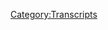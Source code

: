{{DEFAULTSORT:
    #_TRANSCRIPT_0436:May 22, 2020
}}{{Transcript
    | title         = [[436: May 22, 2020]]
    | caption       = [https://knowledgefight.libsyn.com/436-may-22-2020 Listen to this episode on Libsyn]
    | episodeNumber = [[436: May 22, 2020|436]]
    | length        = 01:27:56
}}

{{MessageBox
    | header     = Warning: Bot Generated Content
    | text       = This transcript was automatically generated by transcription software and likely contains many mistakes and misattributions. Please check the audio for definitive quotes, attribution, and context.
    | image      = N3yvass4myg91.webp
    | imagewidth = 50px
    | id         = warning
}}

{{TranscriptBlock
    | name      = Unknown Speaker
    | timestamp = 00:00:00.000
    | text      = I'm sick of them posing as if they're the good guys, saying we are the bad guys, a knowledge
}}

{{TranscriptBlock
    | name      = Unknown Speaker
    | timestamp = 00:00:23.359
    | text      = fight.
}}

{{TranscriptBlock
    | name      = Unknown Speaker
    | timestamp = 00:00:24.359
    | text      = I'm sick of them posing as if they're the good guys, saying we are the bad guys, a knowledge
}}

{{TranscriptBlock
    | name      = Unknown Speaker
    | timestamp = 00:00:29.359
    | text      = fight.
}}

{{TranscriptBlock
    | name      = Unknown Speaker
    | timestamp = 00:00:30.359
    | text      = I'm sick of them posing as if they're the good guys, a knowledge fight.
}}

{{TranscriptBlock
    | name      = Unknown Speaker
    | timestamp = 00:00:31.359
    | text      = I'm sick of them posing as if they're the good guys, a knowledge fight.
}}

{{TranscriptBlock
    | name      = Unknown Speaker
    | timestamp = 00:00:59.359
    | text      = Hey everybody, welcome back to Knowledge Fight, I'm Dan.
}}

{{TranscriptBlock
    | name      = Unknown Speaker
    | timestamp = 00:01:01.359
    | text      = I'm Jordan, we're a couple of dudes who like to sit around and drink novelty beverages
}}

{{TranscriptBlock
    | name      = Unknown Speaker
    | timestamp = 00:01:03.600
    | text      = and talk a little bit about Alex Jones.
}}

{{TranscriptBlock
    | name      = Unknown Speaker
    | timestamp = 00:01:05.920
    | text      = Oh indeed we are, Dan.
}}

{{TranscriptBlock
    | name      = Unknown Speaker
    | timestamp = 00:01:07.280
    | text      = Jordan.
}}

{{TranscriptBlock
    | name      = Unknown Speaker
    | timestamp = 00:01:08.280
    | text      = Dan.
}}

{{TranscriptBlock
    | name      = Unknown Speaker
    | timestamp = 00:01:09.280
    | text      = Jordan, what's up?
}}

{{TranscriptBlock
    | name      = Unknown Speaker
    | timestamp = 00:01:10.280
    | text      = What's your bright spot today?
}}

{{TranscriptBlock
    | name      = Unknown Speaker
    | timestamp = 00:01:11.280
    | text      = Why don't you take the lead on this one.
}}

{{TranscriptBlock
    | name      = Unknown Speaker
    | timestamp = 00:01:13.500
    | text      = I have simultaneous bright and incredibly dark spots-
}}

{{TranscriptBlock
    | name      = Unknown Speaker
    | timestamp = 00:01:17.239
    | text      = Oh no.
}}

{{TranscriptBlock
    | name      = Unknown Speaker
    | timestamp = 00:01:18.239
    | text      = That's not the segment.
}}

{{TranscriptBlock
    | name      = Unknown Speaker
    | timestamp = 00:01:20.560
    | text      = We had a-
}}

{{TranscriptBlock
    | name      = Unknown Speaker
    | timestamp = 00:01:21.620
    | text      = Our couch has been savaged by all kinds of small dogs excrement so we finally we, we
}}

{{TranscriptBlock
    | name      = Unknown Speaker
    | timestamp = 00:01:28.840
    | text      = We've got to get a new couch. We've got to do it.
}}

{{TranscriptBlock
    | name      = Unknown Speaker
    | timestamp = 00:01:30.840
    | text      = Sure, I agree with that. It's been a long time since I've been over to your place, but I still agree with that.
}}

{{TranscriptBlock
    | name      = Unknown Speaker
    | timestamp = 00:01:34.840
    | text      = Yeah, exactly. Exactly.
}}

{{TranscriptBlock
    | name      = Unknown Speaker
    | timestamp = 00:01:36.840
    | text      = I can't imagine what's happened since then.
}}

{{TranscriptBlock
    | name      = Unknown Speaker
    | timestamp = 00:01:38.840
    | text      = So we got a new couch, and they delivered it.
}}

{{TranscriptBlock
    | name      = Unknown Speaker
    | timestamp = 00:01:40.840
    | text      = It was supposed to come at 10, and instead it came at 8.30.
}}

{{TranscriptBlock
    | name      = Unknown Speaker
    | timestamp = 00:01:44.840
    | text      = And neither she nor I are morning people.
}}

{{TranscriptBlock
    | name      = Unknown Speaker
    | timestamp = 00:01:49.840
    | text      = Especially when there's no job on the horizon to get up for.
}}

{{TranscriptBlock
    | name      = Unknown Speaker
    | timestamp = 00:01:54.840
    | text      = And I am a severe caffeine addict, and I had not had any coffee whatsoever yet.
}}

{{TranscriptBlock
    | name      = Unknown Speaker
    | timestamp = 00:01:59.840
    | text      = So it was an insanely heavy couch, and we got into one of those fights just like that.
}}

{{TranscriptBlock
    | name      = Unknown Speaker
    | timestamp = 00:02:05.840
    | text      = Is this the super dark part?
}}

{{TranscriptBlock
    | name      = Unknown Speaker
    | timestamp = 00:02:06.840
    | text      = Yeah, just one of those fights where it's like, no, it goes in this way. That's the only way.
}}

{{TranscriptBlock
    | name      = Unknown Speaker
    | timestamp = 00:02:11.840
    | text      = And then that spirals out of control because we're both exhausted.
}}

{{TranscriptBlock
    | name      = Unknown Speaker
    | timestamp = 00:02:14.840
    | text      = But, couch looks great.
}}

{{TranscriptBlock
    | name      = Unknown Speaker
    | timestamp = 00:02:15.840
    | text      = That's good.
}}

{{TranscriptBlock
    | name      = Unknown Speaker
    | timestamp = 00:02:16.840
    | text      = Also, it didn't come with two of the cushions.
}}

{{TranscriptBlock
    | name      = Unknown Speaker
    | timestamp = 00:02:18.840
    | text      = So it's not that. So high, low, high, low. Always.
}}

{{TranscriptBlock
    | name      = Unknown Speaker
    | timestamp = 00:02:22.840
    | text      = This is a zigzag. This is a wave pattern.
}}

{{TranscriptBlock
    | name      = Unknown Speaker
    | timestamp = 00:02:24.840
    | text      = Nonstop, yeah.
}}

{{TranscriptBlock
    | name      = Unknown Speaker
    | timestamp = 00:02:25.840
    | text      = Oof.
}}

{{TranscriptBlock
    | name      = Unknown Speaker
    | timestamp = 00:02:26.840
    | text      = Yeah, yeah, yeah. It was a rough morning, but everything's worked out.
}}

{{TranscriptBlock
    | name      = Unknown Speaker
    | timestamp = 00:02:28.840
    | text      = Well, good morning.
}}

{{TranscriptBlock
    | name      = Unknown Speaker
    | timestamp = 00:02:29.840
    | text      = Yeah, no kidding.
}}

{{TranscriptBlock
    | name      = Unknown Speaker
    | timestamp = 00:02:30.840
    | text      = I say, in the afternoon.
}}

{{TranscriptBlock
    | name      = Unknown Speaker
    | timestamp = 00:02:32.840
    | text      = I guess my bright spot, this seems like a cheap thing to do, and maybe it's not fair.
}}

{{TranscriptBlock
    | name      = Unknown Speaker
    | timestamp = 00:02:37.840
    | text      = But my bright spot in the last couple days has definitely been preparing for an episode that we're not doing today.
}}

{{TranscriptBlock
    | name      = Unknown Speaker
    | timestamp = 00:02:43.840
    | text      = Of course.
}}

{{TranscriptBlock
    | name      = Unknown Speaker
    | timestamp = 00:02:45.840
    | text      = Yeah, yeah.
}}

{{TranscriptBlock
    | name      = Unknown Speaker
    | timestamp = 00:02:46.840
    | text      = Of course.
}}

{{TranscriptBlock
    | name      = Unknown Speaker
    | timestamp = 00:02:47.840
    | text      = I meant to do a Bill Cooper episode for today, but something happened that made me need to talk about Alex Jones.
}}

{{TranscriptBlock
    | name      = Unknown Speaker
    | timestamp = 00:02:54.840
    | text      = Okay.
}}

{{TranscriptBlock
    | name      = Unknown Speaker
    | timestamp = 00:02:55.840
    | text      = And so we're stinking on Alex Jones, but I was preparing for a Bill Cooper episode.
}}

{{TranscriptBlock
    | name      = Unknown Speaker
    | timestamp = 00:03:00.840
    | text      = And something happened in that episode that I was marching around the apartment, doing fingers up in the air kind of celebratory.
}}

{{TranscriptBlock
    | name      = Unknown Speaker
    | timestamp = 00:03:10.840
    | text      = I heard something in an episode that I never would have expected.
}}

{{TranscriptBlock
    | name      = Unknown Speaker
    | timestamp = 00:03:14.840
    | text      = I probably should have guessed.
}}

{{TranscriptBlock
    | name      = Unknown Speaker
    | timestamp = 00:03:16.840
    | text      = I hate to be teasing like this, but I think we'll do it for Wednesday, and you'll understand as soon as that happens.
}}

{{TranscriptBlock
    | name      = Unknown Speaker
    | timestamp = 00:03:21.840
    | text      = Bill Cooper actually is Bill Hicks.
}}

{{TranscriptBlock
    | name      = Unknown Speaker
    | timestamp = 00:03:23.840
    | text      = No.
}}

{{TranscriptBlock
    | name      = Unknown Speaker
    | timestamp = 00:03:24.840
    | text      = That's not the case, neither is Alex.
}}

{{TranscriptBlock
    | name      = Unknown Speaker
    | timestamp = 00:03:26.840
    | text      = So, Jordan, shitty bright spot on my part, and up and down bright spot on your part.
}}

{{TranscriptBlock
    | name      = Unknown Speaker
    | timestamp = 00:03:32.840
    | text      = Hey, hey, you know what? You live, you learn.
}}

{{TranscriptBlock
    | name      = Unknown Speaker
    | timestamp = 00:03:34.840
    | text      = It's true.
}}

{{TranscriptBlock
    | name      = Unknown Speaker
    | timestamp = 00:03:35.840
    | text      = So today we've got an interesting episode to go over.
}}

{{TranscriptBlock
    | name      = Unknown Speaker
    | timestamp = 00:03:36.840
    | text      = Like I said, we're still talking about Alex Jones.
}}

{{TranscriptBlock
    | name      = Unknown Speaker
    | timestamp = 00:03:38.840
    | text      = We're going to be talking about the May 22nd, 2020 episode.
}}

{{TranscriptBlock
    | name      = Unknown Speaker
    | timestamp = 00:03:41.840
    | text      = I'm Dan, this is 2020.
}}

{{TranscriptBlock
    | name      = Unknown Speaker
    | timestamp = 00:03:42.840
    | text      = God damn it.
}}

{{TranscriptBlock
    | name      = Unknown Speaker
    | timestamp = 00:03:43.840
    | text      = And we're going to talk about some other things in addition to that that are why I ended up staying with Alex for today.
}}

{{TranscriptBlock
    | name      = Unknown Speaker
    | timestamp = 00:03:51.840
    | text      = Breaking news, some new developments.
}}

{{TranscriptBlock
    | name      = Unknown Speaker
    | timestamp = 00:03:52.840
    | text      = Somewhat, yes.
}}

{{TranscriptBlock
    | name      = Unknown Speaker
    | timestamp = 00:03:53.840
    | text      = Or a follow up from our Friday episode, for sure.
}}

{{TranscriptBlock
    | name      = Unknown Speaker
    | timestamp = 00:03:55.840
    | text      = Gotcha, gotcha.
}}

{{TranscriptBlock
    | name      = Unknown Speaker
    | timestamp = 00:03:56.840
    | text      = And we'll get down to business on that, but before we do, let's take a moment to say thank you to some folks who have signed up and are supporting the show.
}}

{{TranscriptBlock
    | name      = Unknown Speaker
    | timestamp = 00:04:01.840
    | text      = So first, Andrew L., thank you so much.
}}

{{TranscriptBlock
    | name      = Unknown Speaker
    | timestamp = 00:04:03.840
    | text      = You are now a policy wonk.
}}

{{TranscriptBlock
    | name      = Unknown Speaker
    | timestamp = 00:04:04.840
    | text      = I'm a policy wonk.
}}

{{TranscriptBlock
    | name      = Unknown Speaker
    | timestamp = 00:04:05.840
    | text      = Thank you, Andrew.
}}

{{TranscriptBlock
    | name      = Unknown Speaker
    | timestamp = 00:04:06.840
    | text      = Thank you.
}}

{{TranscriptBlock
    | name      = Unknown Speaker
    | timestamp = 00:04:07.840
    | text      = Next, Mike, thank you so much.
}}

{{TranscriptBlock
    | name      = Unknown Speaker
    | timestamp = 00:04:08.840
    | text      = You are now a policy wonk.
}}

{{TranscriptBlock
    | name      = Unknown Speaker
    | timestamp = 00:04:09.840
    | text      = I'm a policy wonk.
}}

{{TranscriptBlock
    | name      = Unknown Speaker
    | timestamp = 00:04:10.840
    | text      = Thanks, Mike.
}}

{{TranscriptBlock
    | name      = Unknown Speaker
    | timestamp = 00:04:11.840
    | text      = I'm going to try and use the last initials when possible, but Mike was just Mike.
}}

{{TranscriptBlock
    | name      = Unknown Speaker
    | timestamp = 00:04:15.840
    | text      = Mike's just Mike.
}}

{{TranscriptBlock
    | name      = Unknown Speaker
    | timestamp = 00:04:16.839
    | text      = No last name.
}}

{{TranscriptBlock
    | name      = Unknown Speaker
    | timestamp = 00:04:17.839
    | text      = Okay, all right.
}}

{{TranscriptBlock
    | name      = Unknown Speaker
    | timestamp = 00:04:18.839
    | text      = So that's a serious Mike.
}}

{{TranscriptBlock
    | name      = Unknown Speaker
    | timestamp = 00:04:20.839
    | text      = Oh, it definitely is.
}}

{{TranscriptBlock
    | name      = Unknown Speaker
    | timestamp = 00:04:21.839
    | text      = Next, Sally S., thank you so much.
}}

{{TranscriptBlock
    | name      = Unknown Speaker
    | timestamp = 00:04:23.839
    | text      = You are now a policy wonk.
}}

{{TranscriptBlock
    | name      = Unknown Speaker
    | timestamp = 00:04:24.839
    | text      = I'm a policy wonk.
}}

{{TranscriptBlock
    | name      = Unknown Speaker
    | timestamp = 00:04:25.839
    | text      = Thank you, Sally S.
}}

{{TranscriptBlock
    | name      = Unknown Speaker
    | timestamp = 00:04:26.839
    | text      = Sally, thank you.
}}

{{TranscriptBlock
    | name      = Unknown Speaker
    | timestamp = 00:04:27.839
    | text      = Next, Chris M., thank you so much.
}}

{{TranscriptBlock
    | name      = Unknown Speaker
    | timestamp = 00:04:29.839
    | text      = You are now a policy wonk.
}}

{{TranscriptBlock
    | name      = Unknown Speaker
    | timestamp = 00:04:30.839
    | text      = I'm a policy wonk.
}}

{{TranscriptBlock
    | name      = Unknown Speaker
    | timestamp = 00:04:31.839
    | text      = Thank you, Chris.
}}

{{TranscriptBlock
    | name      = Unknown Speaker
    | timestamp = 00:04:32.839
    | text      = Conspiracy of Chris.
}}

{{TranscriptBlock
    | name      = Unknown Speaker
    | timestamp = 00:04:33.839
    | text      = Conspiracy.
}}

{{TranscriptBlock
    | name      = Unknown Speaker
    | timestamp = 00:04:34.839
    | text      = Next, Talbaron, thank you so much.
}}

{{TranscriptBlock
    | name      = Unknown Speaker
    | timestamp = 00:04:36.839
    | text      = You are now a policy wonk.
}}

{{TranscriptBlock
    | name      = Unknown Speaker
    | timestamp = 00:04:37.839
    | text      = I'm a policy wonk.
}}

{{TranscriptBlock
    | name      = Unknown Speaker
    | timestamp = 00:04:38.839
    | text      = Thank you very much, Talbaron.
}}

{{TranscriptBlock
    | name      = Unknown Speaker
    | timestamp = 00:04:39.839
    | text      = No last name on that one.
}}

{{TranscriptBlock
    | name      = Unknown Speaker
    | timestamp = 00:04:40.839
    | text      = I like it.
}}

{{TranscriptBlock
    | name      = Unknown Speaker
    | timestamp = 00:04:41.839
    | text      = I like a good Talbaron.
}}

{{TranscriptBlock
    | name      = Unknown Speaker
    | timestamp = 00:04:42.839
    | text      = Next, Derek E., thank you so much.
}}

{{TranscriptBlock
    | name      = Unknown Speaker
    | timestamp = 00:04:44.839
    | text      = You are now a policy wonk.
}}

{{TranscriptBlock
    | name      = Unknown Speaker
    | timestamp = 00:04:45.839
    | text      = I'm a policy wonk.
}}

{{TranscriptBlock
    | name      = Unknown Speaker
    | timestamp = 00:04:46.839
    | text      = Thank you, Derek.
}}

{{TranscriptBlock
    | name      = Unknown Speaker
    | timestamp = 00:04:47.839
    | text      = Thank you.
}}

{{TranscriptBlock
    | name      = Unknown Speaker
    | timestamp = 00:04:48.839
    | text      = And then finally, I'd like to say thank you to a couple of people who donated on an elevated
}}

{{TranscriptBlock
    | name      = Unknown Speaker
    | timestamp = 00:04:50.839
    | text      = level.
}}

{{TranscriptBlock
    | name      = Unknown Speaker
    | timestamp = 00:04:51.839
    | text      = We appreciate that very much.
}}

{{TranscriptBlock
    | name      = Unknown Speaker
    | timestamp = 00:04:52.839
    | text      = So, Kristen P., thank you so much.
}}

{{TranscriptBlock
    | name      = Unknown Speaker
    | timestamp = 00:04:54.839
    | text      = You are now a technocrat.
}}

{{TranscriptBlock
    | name      = Unknown Speaker
    | timestamp = 00:04:55.839
    | text      = And Jason K., thank you so much.
}}

{{TranscriptBlock
    | name      = Unknown Speaker
    | timestamp = 00:04:57.839
    | text      = You are now a technocrat.
}}

{{TranscriptBlock
    | name      = Unknown Speaker
    | timestamp = 00:04:58.839
    | text      = I'm a policy wonk.
}}

{{TranscriptBlock
    | name      = Unknown Speaker
    | timestamp = 00:05:00.839
    | text      = Crikey, mate.
}}

{{TranscriptBlock
    | name      = Unknown Speaker
    | timestamp = 00:05:01.839
    | text      = That's fantastic.
}}

{{TranscriptBlock
    | name      = Unknown Speaker
    | timestamp = 00:05:02.839
    | text      = Have yourself a brew.
}}

{{TranscriptBlock
    | name      = Unknown Speaker
    | timestamp = 00:05:03.839
    | text      = How's your 401k doing, bro?
}}

{{TranscriptBlock
    | name      = Unknown Speaker
    | timestamp = 00:05:04.839
    | text      = All right, we got to go full tilt boogie on this, Watson, all right?
}}

{{TranscriptBlock
    | name      = Unknown Speaker
    | timestamp = 00:05:07.839
    | text      = Let's just get down to business.
}}

{{TranscriptBlock
    | name      = Unknown Speaker
    | timestamp = 00:05:08.839
    | text      = We ain't making that money off that heroin.
}}

{{TranscriptBlock
    | name      = Unknown Speaker
    | timestamp = 00:05:10.839
    | text      = Why are you pimps so good?
}}

{{TranscriptBlock
    | name      = Unknown Speaker
    | timestamp = 00:05:12.839
    | text      = My neck is freakishly large.
}}

{{TranscriptBlock
    | name      = Unknown Speaker
    | timestamp = 00:05:14.839
    | text      = I declare info war on you.
}}

{{TranscriptBlock
    | name      = Unknown Speaker
    | timestamp = 00:05:17.839
    | text      = Thank you so much, Kristen.
}}

{{TranscriptBlock
    | name      = Unknown Speaker
    | timestamp = 00:05:18.839
    | text      = And thank you so much, Jason.
}}

{{TranscriptBlock
    | name      = Unknown Speaker
    | timestamp = 00:05:19.839
    | text      = Yes, thank you very much to the both of you.
}}

{{TranscriptBlock
    | name      = Unknown Speaker
    | timestamp = 00:05:20.839
    | text      = If you're out there listening, you're thinking, hey, I enjoy this show.
}}

{{TranscriptBlock
    | name      = Unknown Speaker
    | timestamp = 00:05:22.839
    | text      = I'd like to support what these gents do.
}}

{{TranscriptBlock
    | name      = Unknown Speaker
    | timestamp = 00:05:23.839
    | text      = You can do that by going to our website, knowledgefight.com, clicking the button to support the show.
}}

{{TranscriptBlock
    | name      = Unknown Speaker
    | timestamp = 00:05:27.839
    | text      = We would appreciate it.
}}

{{TranscriptBlock
    | name      = Unknown Speaker
    | timestamp = 00:05:28.839
    | text      = Or if you'd like to, you can take that generosity, twist it around and throw it at a local charity
}}

{{TranscriptBlock
    | name      = Unknown Speaker
    | timestamp = 00:05:34.839
    | text      = in your area that helps people.
}}

{{TranscriptBlock
    | name      = Unknown Speaker
    | timestamp = 00:05:35.839
    | text      = I'm trying to find different ways to say it, Jordan.
}}

{{TranscriptBlock
    | name      = Unknown Speaker
    | timestamp = 00:05:37.839
    | text      = Shake it up.
}}

{{TranscriptBlock
    | name      = Unknown Speaker
    | timestamp = 00:05:38.839
    | text      = I like it.
}}

{{TranscriptBlock
    | name      = Unknown Speaker
    | timestamp = 00:05:39.839
    | text      = No, no, no.
}}

{{TranscriptBlock
    | name      = Unknown Speaker
    | timestamp = 00:05:40.839
    | text      = I like it.
}}

{{TranscriptBlock
    | name      = Unknown Speaker
    | timestamp = 00:05:41.839
    | text      = I admit that that one was not as good as it could have been.
}}

{{TranscriptBlock
    | name      = Unknown Speaker
    | timestamp = 00:05:43.839
    | text      = It got a little out of your hands.
}}

{{TranscriptBlock
    | name      = Unknown Speaker
    | timestamp = 00:05:44.839
    | text      = Yeah, but we would appreciate that as well.
}}

{{TranscriptBlock
    | name      = Unknown Speaker
    | timestamp = 00:05:46.839
    | text      = So, Jordan, now it is time before we get into our episode to get into the segment that is
}}

{{TranscriptBlock
    | name      = Unknown Speaker
    | timestamp = 00:05:52.839
    | text      = taking over my life, and that is, of course, the year of the Seltzer.
}}

{{TranscriptBlock
    | name      = Unknown Speaker
    | timestamp = 00:05:56.839
    | text      = Oh, man.
}}

{{TranscriptBlock
    | name      = Unknown Speaker
    | timestamp = 00:05:58.839
    | text      = We're in real trouble here.
}}

{{TranscriptBlock
    | name      = Unknown Speaker
    | timestamp = 00:05:59.839
    | text      = We're in real trouble.
}}

{{TranscriptBlock
    | name      = Unknown Speaker
    | timestamp = 00:06:00.839
    | text      = You're getting more drops.
}}

{{TranscriptBlock
    | name      = Unknown Speaker
    | timestamp = 00:06:02.839
    | text      = Uh-huh.
}}

{{TranscriptBlock
    | name      = Unknown Speaker
    | timestamp = 00:06:03.839
    | text      = I forgot.
}}

{{TranscriptBlock
    | name      = Unknown Speaker
    | timestamp = 00:06:04.839
    | text      = Damn it.
}}

{{TranscriptBlock
    | name      = Unknown Speaker
    | timestamp = 00:06:05.839
    | text      = I forgot the name of the person who sent that to me.
}}

{{TranscriptBlock
    | name      = Unknown Speaker
    | timestamp = 00:06:06.839
    | text      = Thank you.
}}

{{TranscriptBlock
    | name      = Unknown Speaker
    | timestamp = 00:06:07.839
    | text      = You know who you are out there who sent me that drop.
}}

{{TranscriptBlock
    | name      = Unknown Speaker
    | timestamp = 00:06:08.839
    | text      = Thank you so much.
}}

{{TranscriptBlock
    | name      = Unknown Speaker
    | timestamp = 00:06:09.839
    | text      = Seltzer.
}}

{{TranscriptBlock
    | name      = Unknown Speaker
    | timestamp = 00:06:10.839
    | text      = Oh, Jordan, today, here's my update that I have.
}}

{{TranscriptBlock
    | name      = Unknown Speaker
    | timestamp = 00:06:15.839
    | text      = All right.
}}

{{TranscriptBlock
    | name      = Unknown Speaker
    | timestamp = 00:06:16.839
    | text      = I wanted to get weird with it.
}}

{{TranscriptBlock
    | name      = Unknown Speaker
    | timestamp = 00:06:17.839
    | text      = Sure.
}}

{{TranscriptBlock
    | name      = Unknown Speaker
    | timestamp = 00:06:18.839
    | text      = So I was at the store not too long ago, and I saw Signature Selects.
}}

{{TranscriptBlock
    | name      = Unknown Speaker
    | timestamp = 00:06:21.839
    | text      = I think it's the Juul brand.
}}

{{TranscriptBlock
    | name      = Unknown Speaker
    | timestamp = 00:06:23.839
    | text      = Okay.
}}

{{TranscriptBlock
    | name      = Unknown Speaker
    | timestamp = 00:06:24.839
    | text      = And they have a bunch of flavors.
}}

{{TranscriptBlock
    | name      = Unknown Speaker
    | timestamp = 00:06:25.839
    | text      = And so eventually, we'll be able to knock out a number of them.
}}

{{TranscriptBlock
    | name      = Unknown Speaker
    | timestamp = 00:06:28.839
    | text      = But they had two that were sort of weird.
}}

{{TranscriptBlock
    | name      = Unknown Speaker
    | timestamp = 00:06:30.839
    | text      = There was orange cream and strawberry cream.
}}

{{TranscriptBlock
    | name      = Unknown Speaker
    | timestamp = 00:06:32.839
    | text      = Okay.
}}

{{TranscriptBlock
    | name      = Unknown Speaker
    | timestamp = 00:06:33.839
    | text      = So they were like an orange sickle and a strawberry sickle.
}}

{{TranscriptBlock
    | name      = Unknown Speaker
    | timestamp = 00:06:35.839
    | text      = Yeah.
}}

{{TranscriptBlock
    | name      = Unknown Speaker
    | timestamp = 00:06:36.839
    | text      = Trash.
}}

{{TranscriptBlock
    | name      = Unknown Speaker
    | timestamp = 00:06:37.839
    | text      = Of course they are.
}}

{{TranscriptBlock
    | name      = Unknown Speaker
    | timestamp = 00:06:38.839
    | text      = Not good.
}}

{{TranscriptBlock
    | name      = Unknown Speaker
    | timestamp = 00:06:39.839
    | text      = Orange sickles are trash.
}}

{{TranscriptBlock
    | name      = Unknown Speaker
    | timestamp = 00:06:40.839
    | text      = You know what I was thinking, though, as I was drinking it?
}}

{{TranscriptBlock
    | name      = Unknown Speaker
    | timestamp = 00:06:42.839
    | text      = I was like, hmm.
}}

{{TranscriptBlock
    | name      = Unknown Speaker
    | timestamp = 00:06:43.839
    | text      = What have I done with my life?
}}

{{TranscriptBlock
    | name      = Unknown Speaker
    | timestamp = 00:06:45.839
    | text      = That too, yes, for sure.
}}

{{TranscriptBlock
    | name      = Unknown Speaker
    | timestamp = 00:06:47.839
    | text      = That thought crossed my mind, as it does all the time.
}}

{{TranscriptBlock
    | name      = Unknown Speaker
    | timestamp = 00:06:51.839
    | text      = Yeah, fair, fair.
}}

{{TranscriptBlock
    | name      = Unknown Speaker
    | timestamp = 00:06:52.839
    | text      = Except for when I'm dancing around because Bill Cooper said something weird.
}}

{{TranscriptBlock
    | name      = Unknown Speaker
    | timestamp = 00:06:54.839
    | text      = No, I was thinking that the lemon cello, La Croix, that is so highly rated.
}}

{{TranscriptBlock
    | name      = Unknown Speaker
    | timestamp = 00:06:59.839
    | text      = Yes.
}}

{{TranscriptBlock
    | name      = Unknown Speaker
    | timestamp = 00:07:00.839
    | text      = You love so desperately.
}}

{{TranscriptBlock
    | name      = Unknown Speaker
    | timestamp = 00:07:01.839
    | text      = But one of the pieces of that that was so good is that there was a sort of vanilla tinge
}}

{{TranscriptBlock
    | name      = Unknown Speaker
    | timestamp = 00:07:05.240
    | text      = to it.
}}

{{TranscriptBlock
    | name      = Unknown Speaker
    | timestamp = 00:07:06.240
    | text      = And all this is is an orange thing with a vanilla tinge or a strawberry with a vanilla
}}

{{TranscriptBlock
    | name      = Unknown Speaker
    | timestamp = 00:07:11.439
    | text      = flare.
}}

{{TranscriptBlock
    | name      = Unknown Speaker
    | timestamp = 00:07:12.439
    | text      = Sure.
}}

{{TranscriptBlock
    | name      = Unknown Speaker
    | timestamp = 00:07:13.439
    | text      = Just doesn't work.
}}

{{TranscriptBlock
    | name      = Unknown Speaker
    | timestamp = 00:07:15.439
    | text      = There's something wrong with the way the flavors are balanced.
}}

{{TranscriptBlock
    | name      = Unknown Speaker
    | timestamp = 00:07:17.439
    | text      = Yeah.
}}

{{TranscriptBlock
    | name      = Unknown Speaker
    | timestamp = 00:07:18.439
    | text      = Lemon cello is just a much better balanced vanilla.
}}

{{TranscriptBlock
    | name      = Unknown Speaker
    | timestamp = 00:07:20.360
    | text      = Yeah.
}}

{{TranscriptBlock
    | name      = Unknown Speaker
    | timestamp = 00:07:21.360
    | text      = This one is offensive.
}}

{{TranscriptBlock
    | name      = Unknown Speaker
    | timestamp = 00:07:22.519
    | text      = Sometimes it's the execution, not the ingredients.
}}

{{TranscriptBlock
    | name      = Unknown Speaker
    | timestamp = 00:07:24.839
    | text      = It's the way you mix them and all of that stuff.
}}

{{TranscriptBlock
    | name      = Unknown Speaker
    | timestamp = 00:07:27.480
    | text      = I'm sure that an orange with a nice vanilla could be a treat.
}}

{{TranscriptBlock
    | name      = Unknown Speaker
    | timestamp = 00:07:30.319
    | text      = There's a possibility, I'm sure.
}}

{{TranscriptBlock
    | name      = Unknown Speaker
    | timestamp = 00:07:32.040
    | text      = Anyway, I'm being far too cruel about this on the podcast.
}}

{{TranscriptBlock
    | name      = Unknown Speaker
    | timestamp = 00:07:34.759
    | text      = I was disappointed.
}}

{{TranscriptBlock
    | name      = Unknown Speaker
    | timestamp = 00:07:35.759
    | text      = Fuck you.
}}

{{TranscriptBlock
    | name      = Unknown Speaker
    | timestamp = 00:07:36.759
    | text      = But they both got 51s.
}}

{{TranscriptBlock
    | name      = Unknown Speaker
    | timestamp = 00:07:37.759
    | text      = Fuck you.
}}

{{TranscriptBlock
    | name      = Unknown Speaker
    | timestamp = 00:07:38.759
    | text      = They're not terrible.
}}

{{TranscriptBlock
    | name      = Unknown Speaker
    | timestamp = 00:07:39.759
    | text      = But I wanted more out of that.
}}

{{TranscriptBlock
    | name      = Unknown Speaker
    | timestamp = 00:07:40.759
    | text      = Take that jewel.
}}

{{TranscriptBlock
    | name      = Unknown Speaker
    | timestamp = 00:07:41.759
    | text      = It's been the year of the Celsius.
}}

{{TranscriptBlock
    | name      = Unknown Speaker
    | timestamp = 00:07:42.759
    | text      = Yeah.
}}

{{TranscriptBlock
    | name      = Unknown Speaker
    | timestamp = 00:07:43.759
    | text      = So Jordan, like I said, we got the 22nd to get into, and I'll be honest with you right
}}

{{TranscriptBlock
    | name      = Unknown Speaker
    | timestamp = 00:07:47.959
    | text      = on top, we have some fun things to talk about, but that show sucked.
}}

{{TranscriptBlock
    | name      = Unknown Speaker
    | timestamp = 00:07:51.319
    | text      = Of course.
}}

{{TranscriptBlock
    | name      = Unknown Speaker
    | timestamp = 00:07:52.319
    | text      = It's a lot of rambling.
}}

{{TranscriptBlock
    | name      = Unknown Speaker
    | timestamp = 00:07:53.319
    | text      = Naturally.
}}

{{TranscriptBlock
    | name      = Unknown Speaker
    | timestamp = 00:07:54.319
    | text      = It's a lot of talking about the devil and what have you.
}}

{{TranscriptBlock
    | name      = Unknown Speaker
    | timestamp = 00:07:56.360
    | text      = Sure.
}}

{{TranscriptBlock
    | name      = Unknown Speaker
    | timestamp = 00:07:57.360
    | text      = It's mostly pointless.
}}

{{TranscriptBlock
    | name      = Unknown Speaker
    | timestamp = 00:07:58.360
    | text      = The devil is everywhere except where God is.
}}

{{TranscriptBlock
    | name      = Unknown Speaker
    | timestamp = 00:08:00.519
    | text      = Right.
}}

{{TranscriptBlock
    | name      = Unknown Speaker
    | timestamp = 00:08:01.519
    | text      = That's just science.
}}

{{TranscriptBlock
    | name      = Unknown Speaker
    | timestamp = 00:08:02.519
    | text      = But we have this follow up, and so I'm going to play for you a clip that we played on our
}}

{{TranscriptBlock
    | name      = Unknown Speaker
    | timestamp = 00:08:06.360
    | text      = last episode, Friday's episode.
}}

{{TranscriptBlock
    | name      = Unknown Speaker
    | timestamp = 00:08:09.399
    | text      = This is from May 22nd, which is, I'm sorry, May 21st, Thursday, and it's Alex talking
}}

{{TranscriptBlock
    | name      = Unknown Speaker
    | timestamp = 00:08:15.040
    | text      = about Joe Rogan and his plans to go after the left.
}}

{{TranscriptBlock
    | name      = Unknown Speaker
    | timestamp = 00:08:19.699
    | text      = And Joe told me about his plans, and I told him, I said, this is hardcore, man.
}}

{{TranscriptBlock
    | name      = Unknown Speaker
    | timestamp = 00:08:24.000
    | text      = You really want me to tell people this?
}}

{{TranscriptBlock
    | name      = Unknown Speaker
    | timestamp = 00:08:25.360
    | text      = He said, yeah, no, I want you to go on there and tell everybody this.
}}

{{TranscriptBlock
    | name      = Unknown Speaker
    | timestamp = 00:08:30.160
    | text      = And so Joe's always tried to stay politically neutral and he tried to get along with the
}}

{{TranscriptBlock
    | name      = Unknown Speaker
    | timestamp = 00:08:37.600
    | text      = left and they have acted like total monsters and he's done with them and he doesn't care
}}

{{TranscriptBlock
    | name      = Unknown Speaker
    | timestamp = 00:08:43.159
    | text      = what they do.
}}

{{TranscriptBlock
    | name      = Unknown Speaker
    | timestamp = 00:08:44.159
    | text      = He's coming after them.
}}

{{TranscriptBlock
    | name      = Unknown Speaker
    | timestamp = 00:08:45.799
    | text      = So that's what's exciting.
}}

{{TranscriptBlock
    | name      = Unknown Speaker
    | timestamp = 00:08:47.799
    | text      = So this episode came out and then like over the weekend, Rogan released an episode, his
}}

{{TranscriptBlock
    | name      = Unknown Speaker
    | timestamp = 00:08:54.220
    | text      = next episode after Alex did this.
}}

{{TranscriptBlock
    | name      = Unknown Speaker
    | timestamp = 00:08:56.600
    | text      = Sure.
}}

{{TranscriptBlock
    | name      = Unknown Speaker
    | timestamp = 00:08:57.600
    | text      = And it was...
}}

{{TranscriptBlock
    | name      = Unknown Speaker
    | timestamp = 00:08:58.600
    | text      = The very next episode.
}}

{{TranscriptBlock
    | name      = Unknown Speaker
    | timestamp = 00:08:59.600
    | text      = David Pakman, noted left-wing YouTube talk show host, who's, I believe, a social Democrat.
}}

{{TranscriptBlock
    | name      = Unknown Speaker
    | timestamp = 00:09:06.600
    | text      = Right.
}}

{{TranscriptBlock
    | name      = Unknown Speaker
    | timestamp = 00:09:07.600
    | text      = And he took him down.
}}

{{TranscriptBlock
    | name      = Unknown Speaker
    | timestamp = 00:09:08.600
    | text      = He just said, I'm done with you forever.
}}

{{TranscriptBlock
    | name      = Unknown Speaker
    | timestamp = 00:09:09.600
    | text      = They did a three-hour episode that was very cordial and very nice between the two of them.
}}

{{TranscriptBlock
    | name      = Unknown Speaker
    | timestamp = 00:09:16.120
    | text      = And it also included Joe saying this.
}}

{{TranscriptBlock
    | name      = Unknown Speaker
    | timestamp = 00:09:19.000
    | text      = And this is an important point because Alex Jones made some crazy video after our conversation
}}

{{TranscriptBlock
    | name      = Unknown Speaker
    | timestamp = 00:09:23.519
    | text      = that I had with him yesterday, where he was saying that I'm going to war against censorship
}}

{{TranscriptBlock
    | name      = Unknown Speaker
    | timestamp = 00:09:27.639
    | text      = and a war against YouTube.
}}

{{TranscriptBlock
    | name      = Unknown Speaker
    | timestamp = 00:09:29.519
    | text      = That's I'm not doing any of those things.
}}

{{TranscriptBlock
    | name      = Unknown Speaker
    | timestamp = 00:09:31.759
    | text      = I made this deal with Spotify because it's a great company and it's a great deal.
}}

{{TranscriptBlock
    | name      = Unknown Speaker
    | timestamp = 00:09:39.399
    | text      = And I'm excited to be in a partnership with the company as opposed to like a company that
}}

{{TranscriptBlock
    | name      = Unknown Speaker
    | timestamp = 00:09:44.019
    | text      = I just put my stuff up on their platform, whether it's Apple or YouTube.
}}

{{TranscriptBlock
    | name      = Unknown Speaker
    | timestamp = 00:09:48.159
    | text      = I don't like that YouTube censors things.
}}

{{TranscriptBlock
    | name      = Unknown Speaker
    | timestamp = 00:09:50.519
    | text      = I don't like that they do that, like with those doctors in Bakersfield.
}}

{{TranscriptBlock
    | name      = Unknown Speaker
    | timestamp = 00:09:54.480
    | text      = But I'm not at war with them.
}}

{{TranscriptBlock
    | name      = Unknown Speaker
    | timestamp = 00:09:55.480
    | text      = I'm not at war with anybody.
}}

{{TranscriptBlock
    | name      = Unknown Speaker
    | timestamp = 00:09:56.480
    | text      = And I'm not...
}}

{{TranscriptBlock
    | name      = Unknown Speaker
    | timestamp = 00:09:57.480
    | text      = Okay.
}}

{{TranscriptBlock
    | name      = Unknown Speaker
    | timestamp = 00:09:58.480
    | text      = I don't envy them, their position.
}}

{{TranscriptBlock
    | name      = Unknown Speaker
    | timestamp = 00:10:01.159
    | text      = So he then gets into talking about how it's the position that YouTube and all of these
}}

{{TranscriptBlock
    | name      = Unknown Speaker
    | timestamp = 00:10:04.840
    | text      = companies find themselves in is something he doesn't want to have to make those sorts
}}

{{TranscriptBlock
    | name      = Unknown Speaker
    | timestamp = 00:10:08.919
    | text      = of choices that they are in the position of making.
}}

{{TranscriptBlock
    | name      = Unknown Speaker
    | timestamp = 00:10:11.159
    | text      = That's a reasonable thought.
}}

{{TranscriptBlock
    | name      = Unknown Speaker
    | timestamp = 00:10:12.159
    | text      = So the name of that clip is Alex lied about Joe Rogan.
}}

{{TranscriptBlock
    | name      = Unknown Speaker
    | timestamp = 00:10:16.320
    | text      = This is...
}}

{{TranscriptBlock
    | name      = Unknown Speaker
    | timestamp = 00:10:17.320
    | text      = 100%.
}}

{{TranscriptBlock
    | name      = Unknown Speaker
    | timestamp = 00:10:18.320
    | text      = Alex just made that shit up.
}}

{{TranscriptBlock
    | name      = Unknown Speaker
    | timestamp = 00:10:19.320
    | text      = 100%.
}}

{{TranscriptBlock
    | name      = Unknown Speaker
    | timestamp = 00:10:20.320
    | text      = He took whatever the conversation was that the two of them had.
}}

{{TranscriptBlock
    | name      = Unknown Speaker
    | timestamp = 00:10:22.860
    | text      = And maybe it was Joe saying something like, you know, I don't think that it's great that
}}

{{TranscriptBlock
    | name      = Unknown Speaker
    | timestamp = 00:10:27.139
    | text      = YouTube is taking some of these things down and Alex is like, he's on the warpath.
}}

{{TranscriptBlock
    | name      = Unknown Speaker
    | timestamp = 00:10:31.720
    | text      = That's a really shitty friend.
}}

{{TranscriptBlock
    | name      = Unknown Speaker
    | timestamp = 00:10:33.320
    | text      = That's really bad.
}}

{{TranscriptBlock
    | name      = Unknown Speaker
    | timestamp = 00:10:34.960
    | text      = Alex is a terrible, terrible person.
}}

{{TranscriptBlock
    | name      = Unknown Speaker
    | timestamp = 00:10:37.120
    | text      = So I was listening to this episode with David Pakman and Rogan and I thought like, well,
}}

{{TranscriptBlock
    | name      = Unknown Speaker
    | timestamp = 00:10:42.080
    | text      = I could do a whole episode on how stupid fucking Rogan is.
}}

{{TranscriptBlock
    | name      = Unknown Speaker
    | timestamp = 00:10:45.360
    | text      = Like he just believes some really stupid shit, but to his credit, I guess, because I can
}}

{{TranscriptBlock
    | name      = Unknown Speaker
    | timestamp = 00:10:50.919
    | text      = watch these things critically, he does say like, no one should listen to me.
}}

{{TranscriptBlock
    | name      = Unknown Speaker
    | timestamp = 00:10:56.000
    | text      = I don't know what I'm talking about.
}}

{{TranscriptBlock
    | name      = Unknown Speaker
    | timestamp = 00:10:57.639
    | text      = That's fair.
}}

{{TranscriptBlock
    | name      = Unknown Speaker
    | timestamp = 00:10:58.639
    | text      = That's fair.
}}

{{TranscriptBlock
    | name      = Unknown Speaker
    | timestamp = 00:10:59.639
    | text      = Yeah.
}}

{{TranscriptBlock
    | name      = Unknown Speaker
    | timestamp = 00:11:00.639
    | text      = It's the same way with like, I don't want to do shows about Michael Savage because he's
}}

{{TranscriptBlock
    | name      = Unknown Speaker
    | timestamp = 00:11:04.039
    | text      = like, I am a racist.
}}

{{TranscriptBlock
    | name      = Unknown Speaker
    | timestamp = 00:11:06.120
    | text      = Yeah.
}}

{{TranscriptBlock
    | name      = Unknown Speaker
    | timestamp = 00:11:07.120
    | text      = Well, all right.
}}

{{TranscriptBlock
    | name      = Unknown Speaker
    | timestamp = 00:11:09.120
    | text      = Cool.
}}

{{TranscriptBlock
    | name      = Unknown Speaker
    | timestamp = 00:11:10.120
    | text      = You have, you, you know it, you've said it.
}}

{{TranscriptBlock
    | name      = Unknown Speaker
    | timestamp = 00:11:11.919
    | text      = People can choose to not like you for it or like you for it.
}}

{{TranscriptBlock
    | name      = Unknown Speaker
    | timestamp = 00:11:16.080
    | text      = It's a little bit, it's a little bit out there.
}}

{{TranscriptBlock
    | name      = Unknown Speaker
    | timestamp = 00:11:18.000
    | text      = Joe is like, I'm fourth banana on news radio guys.
}}

{{TranscriptBlock
    | name      = Unknown Speaker
    | timestamp = 00:11:21.720
    | text      = Don't listen to my political views.
}}

{{TranscriptBlock
    | name      = Unknown Speaker
    | timestamp = 00:11:23.240
    | text      = Yeah.
}}

{{TranscriptBlock
    | name      = Unknown Speaker
    | timestamp = 00:11:24.240
    | text      = And you know, I think some people do still take him seriously, but in terms of like really
}}

{{TranscriptBlock
    | name      = Unknown Speaker
    | timestamp = 00:11:28.720
    | text      = critically deconstructing, like some of these things that he says that are stupid, it's
}}

{{TranscriptBlock
    | name      = Unknown Speaker
    | timestamp = 00:11:32.519
    | text      = like, well, you know, the rebuttal to that would be like, Joe says not to take him seriously.
}}

{{TranscriptBlock
    | name      = Unknown Speaker
    | timestamp = 00:11:36.600
    | text      = Well, I don't have a response to that.
}}

{{TranscriptBlock
    | name      = Unknown Speaker
    | timestamp = 00:11:38.360
    | text      = Right.
}}

{{TranscriptBlock
    | name      = Unknown Speaker
    | timestamp = 00:11:39.360
    | text      = Right.
}}

{{TranscriptBlock
    | name      = Unknown Speaker
    | timestamp = 00:11:40.360
    | text      = Right.
}}

{{TranscriptBlock
    | name      = Unknown Speaker
    | timestamp = 00:11:41.360
    | text      = Right.
}}

{{TranscriptBlock
    | name      = Unknown Speaker
    | timestamp = 00:11:42.360
    | text      = But there were a couple of things that I think are really worth pointing out.
}}

{{TranscriptBlock
    | name      = Unknown Speaker
    | timestamp = 00:11:43.360
    | text      = And so here's the first one where Joe wonders about Bill Gates.
}}

{{TranscriptBlock
    | name      = Unknown Speaker
    | timestamp = 00:11:47.720
    | text      = It's crazy when you go back and listen to Bill Gates, a Ted talk in 2015, talking about
}}

{{TranscriptBlock
    | name      = Unknown Speaker
    | timestamp = 00:11:52.659
    | text      = the possibility of a pandemic and wiping everybody out.
}}

{{TranscriptBlock
    | name      = Unknown Speaker
    | timestamp = 00:11:56.240
    | text      = And then five years later, you see it happen and you're like, nobody listened.
}}

{{TranscriptBlock
    | name      = Unknown Speaker
    | timestamp = 00:12:00.200
    | text      = Nobody listened.
}}

{{TranscriptBlock
    | name      = Unknown Speaker
    | timestamp = 00:12:01.200
    | text      = How crazy is it that people are now Bill Gates is the bad guy.
}}

{{TranscriptBlock
    | name      = Unknown Speaker
    | timestamp = 00:12:03.159
    | text      = I've got people.
}}

{{TranscriptBlock
    | name      = Unknown Speaker
    | timestamp = 00:12:04.159
    | text      = I went to high school.
}}

{{TranscriptBlock
    | name      = Unknown Speaker
    | timestamp = 00:12:05.159
    | text      = I have people I went to high school with hosting insane conspiracies about Bill Gates is the
}}

{{TranscriptBlock
    | name      = Unknown Speaker
    | timestamp = 00:12:10.639
    | text      = problem now to a lot of people.
}}

{{TranscriptBlock
    | name      = Unknown Speaker
    | timestamp = 00:12:12.320
    | text      = How did that happen?
}}

{{TranscriptBlock
    | name      = Unknown Speaker
    | timestamp = 00:12:13.320
    | text      = It helped me there.
}}

{{TranscriptBlock
    | name      = Unknown Speaker
    | timestamp = 00:12:14.320
    | text      = It helped me there with that.
}}

{{TranscriptBlock
    | name      = Unknown Speaker
    | timestamp = 00:12:15.320
    | text      = I know.
}}

{{TranscriptBlock
    | name      = Unknown Speaker
    | timestamp = 00:12:16.320
    | text      = I was watching this video.
}}

{{TranscriptBlock
    | name      = Unknown Speaker
    | timestamp = 00:12:17.320
    | text      = I have a guess.
}}

{{TranscriptBlock
    | name      = Unknown Speaker
    | timestamp = 00:12:18.320
    | text      = We're hunting to beach where there are all these people are protesting free California
}}

{{TranscriptBlock
    | name      = Unknown Speaker
    | timestamp = 00:12:21.879
    | text      = and they're running around and this guy's got a megaphone like Bill Gates is the devil.
}}

{{TranscriptBlock
    | name      = Unknown Speaker
    | timestamp = 00:12:26.000
    | text      = Like, how did that happen?
}}

{{TranscriptBlock
    | name      = Unknown Speaker
    | timestamp = 00:12:27.879
    | text      = It's one of the weirdest memes.
}}

{{TranscriptBlock
    | name      = Unknown Speaker
    | timestamp = 00:12:30.000
    | text      = I know a guy with a bullhorn, cultural memes.
}}

{{TranscriptBlock
    | name      = Unknown Speaker
    | timestamp = 00:12:33.879
    | text      = Who says that thing has happened that Bill Gates is this philanthropic billionaire who's
}}

{{TranscriptBlock
    | name      = Unknown Speaker
    | timestamp = 00:12:40.019
    | text      = literally like make toilets in Africa and spent millions of dollars to try to get people
}}

{{TranscriptBlock
    | name      = Unknown Speaker
    | timestamp = 00:12:45.919
    | text      = education and millions of dollars on all sorts of great social good.
}}

{{TranscriptBlock
    | name      = Unknown Speaker
    | timestamp = 00:12:51.039
    | text      = All of a sudden he's a bad guy.
}}

{{TranscriptBlock
    | name      = Unknown Speaker
    | timestamp = 00:12:52.340
    | text      = This is so illuminating of how bad Joe is at this because on the one hand, on this episode,
}}

{{TranscriptBlock
    | name      = Unknown Speaker
    | timestamp = 00:12:56.799
    | text      = he's saying that Alex is fucking lying about the things I told him, but not phrasing it
}}

{{TranscriptBlock
    | name      = Unknown Speaker
    | timestamp = 00:13:01.399
    | text      = that way.
}}

{{TranscriptBlock
    | name      = Unknown Speaker
    | timestamp = 00:13:02.399
    | text      = And then he's like, how can you make Bill Gates the bad guy?
}}

{{TranscriptBlock
    | name      = Unknown Speaker
    | timestamp = 00:13:04.919
    | text      = Who could do that?
}}

{{TranscriptBlock
    | name      = Unknown Speaker
    | timestamp = 00:13:06.240
    | text      = Talk to your friend.
}}

{{TranscriptBlock
    | name      = Unknown Speaker
    | timestamp = 00:13:07.240
    | text      = How is it possible?
}}

{{TranscriptBlock
    | name      = Unknown Speaker
    | timestamp = 00:13:08.240
    | text      = Talk to your friend that you support.
}}

{{TranscriptBlock
    | name      = Unknown Speaker
    | timestamp = 00:13:09.720
    | text      = Do you not even realize that that's Alex's biggest thing in the pink sweaters at this
}}

{{TranscriptBlock
    | name      = Unknown Speaker
    | timestamp = 00:13:15.279
    | text      = point?
}}

{{TranscriptBlock
    | name      = Unknown Speaker
    | timestamp = 00:13:16.279
    | text      = Like you don't even like when, when Joe goes on and he's like, Hey, I like this guy.
}}

{{TranscriptBlock
    | name      = Unknown Speaker
    | timestamp = 00:13:20.000
    | text      = He's a friend of mine.
}}

{{TranscriptBlock
    | name      = Unknown Speaker
    | timestamp = 00:13:21.799
    | text      = Great.
}}

{{TranscriptBlock
    | name      = Unknown Speaker
    | timestamp = 00:13:22.799
    | text      = But yeah.
}}

{{TranscriptBlock
    | name      = Unknown Speaker
    | timestamp = 00:13:23.799
    | text      = Recognize that a lot of the things that you think are crazy are things that Alex is very
}}

{{TranscriptBlock
    | name      = Unknown Speaker
    | timestamp = 00:13:29.120
    | text      = strongly pushing into the mainstream consciousness.
}}

{{TranscriptBlock
    | name      = Unknown Speaker
    | timestamp = 00:13:33.539
    | text      = And so that's a pretty sad, pretty sad.
}}

{{TranscriptBlock
    | name      = Unknown Speaker
    | timestamp = 00:13:35.879
    | text      = One of my least favorite, the things that make me so infuriating is, is when people
}}

{{TranscriptBlock
    | name      = Unknown Speaker
    | timestamp = 00:13:42.399
    | text      = diagnose the correct problem that we all know how it happened.
}}

{{TranscriptBlock
    | name      = Unknown Speaker
    | timestamp = 00:13:48.080
    | text      = Everyone knows.
}}

{{TranscriptBlock
    | name      = Unknown Speaker
    | timestamp = 00:13:49.080
    | text      = Well, Alex wasn't alone in it, but he was a big part of it.
}}

{{TranscriptBlock
    | name      = Unknown Speaker
    | timestamp = 00:13:52.360
    | text      = No, but I mean, the obvious answer to that is the far right has created a propaganda
}}

{{TranscriptBlock
    | name      = Unknown Speaker
    | timestamp = 00:13:56.639
    | text      = campaign in order to paint this guy as a villain in order to accomplish their own ends, because
}}

{{TranscriptBlock
    | name      = Unknown Speaker
    | timestamp = 00:14:02.159
    | text      = it's easier to do that.
}}

{{TranscriptBlock
    | name      = Unknown Speaker
    | timestamp = 00:14:03.360
    | text      = Like everybody knows this, it's obvious.
}}

{{TranscriptBlock
    | name      = Unknown Speaker
    | timestamp = 00:14:05.720
    | text      = And take it outside though, the right wing, it's like conspiracy and a larger one world
}}

{{TranscriptBlock
    | name      = Unknown Speaker
    | timestamp = 00:14:11.500
    | text      = government and anti vaccination communities have demonized him for a long time.
}}

{{TranscriptBlock
    | name      = Unknown Speaker
    | timestamp = 00:14:16.879
    | text      = And the right wing is picking up on that and amplifying it and running with it in a way
}}

{{TranscriptBlock
    | name      = Unknown Speaker
    | timestamp = 00:14:21.120
    | text      = that they might not have, or they might've recognized or like, let's not do this other
}}

{{TranscriptBlock
    | name      = Unknown Speaker
    | timestamp = 00:14:26.299
    | text      = times because of the normalization and mainstreaming of conspiracy as a whole.
}}

{{TranscriptBlock
    | name      = Unknown Speaker
    | timestamp = 00:14:32.480
    | text      = Now here's the last clip from Rogan and it's this one really I love.
}}

{{TranscriptBlock
    | name      = Unknown Speaker
    | timestamp = 00:14:37.679
    | text      = And it's because Rogan is talking about how like, you know, like, Hey, you know, it's
}}

{{TranscriptBlock
    | name      = Unknown Speaker
    | timestamp = 00:14:44.399
    | text      = no good that there's like a profit motive in vaccines, right?
}}

{{TranscriptBlock
    | name      = Unknown Speaker
    | timestamp = 00:14:48.320
    | text      = But, but, but, but, but he is still pro vaccination and everything, but he's like, you know, it
}}

{{TranscriptBlock
    | name      = Unknown Speaker
    | timestamp = 00:14:53.960
    | text      = is fucked up that we have that, which would lead you to believe that what he's actually
}}

{{TranscriptBlock
    | name      = Unknown Speaker
    | timestamp = 00:14:57.500
    | text      = supporting is like public subsidization, which is nice, but then this, he kind of runs right
}}

{{TranscriptBlock
    | name      = Unknown Speaker
    | timestamp = 00:15:04.559
    | text      = into a brick wall.
}}

{{TranscriptBlock
    | name      = Unknown Speaker
    | timestamp = 00:15:06.200
    | text      = Here's the problem.
}}

{{TranscriptBlock
    | name      = Unknown Speaker
    | timestamp = 00:15:07.700
    | text      = There is profit in vaccines.
}}

{{TranscriptBlock
    | name      = Unknown Speaker
    | timestamp = 00:15:09.639
    | text      = That's a problem.
}}

{{TranscriptBlock
    | name      = Unknown Speaker
    | timestamp = 00:15:10.779
    | text      = So like when you look, when someone looks for a conspiracy and they say something like
}}

{{TranscriptBlock
    | name      = Unknown Speaker
    | timestamp = 00:15:14.379
    | text      = Bill Gates, he just wants a profit on the vaccine.
}}

{{TranscriptBlock
    | name      = Unknown Speaker
    | timestamp = 00:15:16.960
    | text      = You can't say no one ever profits on vaccines.
}}

{{TranscriptBlock
    | name      = Unknown Speaker
    | timestamp = 00:15:20.279
    | text      = So that's a stupid idea.
}}

{{TranscriptBlock
    | name      = Unknown Speaker
    | timestamp = 00:15:21.279
    | text      = You go, well, how much is a vaccine worth and how much profit is there in vaccines?
}}

{{TranscriptBlock
    | name      = Unknown Speaker
    | timestamp = 00:15:25.679
    | text      = Then you look into it, you go, Whoa, there's a lot of profit of vaccines.
}}

{{TranscriptBlock
    | name      = Unknown Speaker
    | timestamp = 00:15:29.320
    | text      = Shit.
}}

{{TranscriptBlock
    | name      = Unknown Speaker
    | timestamp = 00:15:30.320
    | text      = I wish there was none.
}}

{{TranscriptBlock
    | name      = Unknown Speaker
    | timestamp = 00:15:31.440
    | text      = I wish, you know, they're making them just for the greater good of mankind.
}}

{{TranscriptBlock
    | name      = Unknown Speaker
    | timestamp = 00:15:35.039
    | text      = So we're buying private jets and Ferraris off that money, but look, everything where
}}

{{TranscriptBlock
    | name      = Unknown Speaker
    | timestamp = 00:15:40.960
    | text      = people do it and do it well, seems to require incentive, you know, and it's funny to me
}}

{{TranscriptBlock
    | name      = Unknown Speaker
    | timestamp = 00:15:46.200
    | text      = to think of the system, right, because it's not just vaccine, but it's funny to me that
}}

{{TranscriptBlock
    | name      = Unknown Speaker
    | timestamp = 00:15:50.159
    | text      = people don't have a problem with that with capitalism, but the same people that would
}}

{{TranscriptBlock
    | name      = Unknown Speaker
    | timestamp = 00:15:52.879
    | text      = vote right and don't have a problem with the capitalism, maybe be anti regulation or angry
}}

{{TranscriptBlock
    | name      = Unknown Speaker
    | timestamp = 00:15:58.960
    | text      = that people make money off of vaccines.
}}

{{TranscriptBlock
    | name      = Unknown Speaker
    | timestamp = 00:16:02.080
    | text      = But yes, they're also angry because we're cynical and we wonder, OK, if they're making
}}

{{TranscriptBlock
    | name      = Unknown Speaker
    | timestamp = 00:16:06.460
    | text      = money off vaccines, would it be possible for them to incentivize doctors to vaccinate people
}}

{{TranscriptBlock
    | name      = Unknown Speaker
    | timestamp = 00:16:13.039
    | text      = more?
}}

{{TranscriptBlock
    | name      = Unknown Speaker
    | timestamp = 00:16:14.039
    | text      = Or if they got more people involved, they would make more money like that is a problem
}}

{{TranscriptBlock
    | name      = Unknown Speaker
    | timestamp = 00:16:19.019
    | text      = in just human nature when you can make more money.
}}

{{TranscriptBlock
    | name      = Unknown Speaker
    | timestamp = 00:16:22.519
    | text      = OK, give me the reality that not vaccinating and having way more people to treat for stuff
}}

{{TranscriptBlock
    | name      = Unknown Speaker
    | timestamp = 00:16:29.720
    | text      = is way more profitable.
}}

{{TranscriptBlock
    | name      = Unknown Speaker
    | timestamp = 00:16:32.120
    | text      = That's a good point.
}}

{{TranscriptBlock
    | name      = Unknown Speaker
    | timestamp = 00:16:33.120
    | text      = Oh, is it?
}}

{{TranscriptBlock
    | name      = Unknown Speaker
    | timestamp = 00:16:34.120
    | text      = Yeah.
}}

{{TranscriptBlock
    | name      = Unknown Speaker
    | timestamp = 00:16:35.120
    | text      = I love moments like that.
}}

{{TranscriptBlock
    | name      = Unknown Speaker
    | timestamp = 00:16:40.159
    | text      = It's like, well, yeah, all right.
}}

{{TranscriptBlock
    | name      = Unknown Speaker
    | timestamp = 00:16:41.840
    | text      = You win.
}}

{{TranscriptBlock
    | name      = Unknown Speaker
    | timestamp = 00:16:42.840
    | text      = Oh, this rant that I just went on about something that makes me worried.
}}

{{TranscriptBlock
    | name      = Unknown Speaker
    | timestamp = 00:16:45.919
    | text      = I realize it's based on a completely faulty premise.
}}

{{TranscriptBlock
    | name      = Unknown Speaker
    | timestamp = 00:16:49.200
    | text      = Oh, yeah.
}}

{{TranscriptBlock
    | name      = Unknown Speaker
    | timestamp = 00:16:50.200
    | text      = Ha.
}}

{{TranscriptBlock
    | name      = Unknown Speaker
    | timestamp = 00:16:51.200
    | text      = OK.
}}

{{TranscriptBlock
    | name      = Unknown Speaker
    | timestamp = 00:16:52.200
    | text      = OK.
}}

{{TranscriptBlock
    | name      = Unknown Speaker
    | timestamp = 00:16:53.200
    | text      = So that episode as a whole isn't like something I would do a whole episode breakdown about.
}}

{{TranscriptBlock
    | name      = Unknown Speaker
    | timestamp = 00:16:57.559
    | text      = But the point of like, you know, really bringing home the like Alex completely lied about this
}}

{{TranscriptBlock
    | name      = Unknown Speaker
    | timestamp = 00:17:03.000
    | text      = and Brogan has brought it up on his show like Alex is saying crazy shit about our conversation.
}}

{{TranscriptBlock
    | name      = Unknown Speaker
    | timestamp = 00:17:09.019
    | text      = Like that's embarrassing.
}}

{{TranscriptBlock
    | name      = Unknown Speaker
    | timestamp = 00:17:10.220
    | text      = That's really bad.
}}

{{TranscriptBlock
    | name      = Unknown Speaker
    | timestamp = 00:17:11.220
    | text      = I can't I can't find a way for his reaction to that to make sense to me because that constitutes
}}

{{TranscriptBlock
    | name      = Unknown Speaker
    | timestamp = 00:17:18.359
    | text      = a massive betrayal.
}}

{{TranscriptBlock
    | name      = Unknown Speaker
    | timestamp = 00:17:19.759
    | text      = Oh, it's you know, somebody took our private conversation, twisted it, changed it and ruined
}}

{{TranscriptBlock
    | name      = Unknown Speaker
    | timestamp = 00:17:25.200
    | text      = it and turned it into a propaganda tool for his bullshit without my knowledge or consent.
}}

{{TranscriptBlock
    | name      = Unknown Speaker
    | timestamp = 00:17:30.680
    | text      = Yeah.
}}

{{TranscriptBlock
    | name      = Unknown Speaker
    | timestamp = 00:17:31.680
    | text      = Tried to piggyback the story and make it about himself.
}}

{{TranscriptBlock
    | name      = Unknown Speaker
    | timestamp = 00:17:34.240
    | text      = Yeah, absolutely.
}}

{{TranscriptBlock
    | name      = Unknown Speaker
    | timestamp = 00:17:35.359
    | text      = That's no more a friend time.
}}

{{TranscriptBlock
    | name      = Unknown Speaker
    | timestamp = 00:17:37.039
    | text      = No, it's it's downright borderline sociopathic behavior, like you do not.
}}

{{TranscriptBlock
    | name      = Unknown Speaker
    | timestamp = 00:17:41.920
    | text      = Yeah.
}}

{{TranscriptBlock
    | name      = Unknown Speaker
    | timestamp = 00:17:42.920
    | text      = Yeah.
}}

{{TranscriptBlock
    | name      = Unknown Speaker
    | timestamp = 00:17:43.920
    | text      = Well, I don't know.
}}

{{TranscriptBlock
    | name      = Unknown Speaker
    | timestamp = 00:17:44.920
    | text      = I mean, everyone has their own right to make up their boundaries as they see fit.
}}

{{TranscriptBlock
    | name      = Unknown Speaker
    | timestamp = 00:17:47.440
    | text      = And if Rogan doesn't see that as a complete breach of trust, then that's right.
}}

{{TranscriptBlock
    | name      = Unknown Speaker
    | timestamp = 00:17:51.400
    | text      = Of course.
}}

{{TranscriptBlock
    | name      = Unknown Speaker
    | timestamp = 00:17:52.400
    | text      = It seems like, man, you got to expect even worse.
}}

{{TranscriptBlock
    | name      = Unknown Speaker
    | timestamp = 00:17:54.720
    | text      = I mean, how can you not expect after saying like, how does Bill Gates become the bad guy?
}}

{{TranscriptBlock
    | name      = Unknown Speaker
    | timestamp = 00:18:00.680
    | text      = He builds toilets and how how does he expect Alex to not do a segment about that and call
}}

{{TranscriptBlock
    | name      = Unknown Speaker
    | timestamp = 00:18:06.640
    | text      = you a sneaky?
}}

{{TranscriptBlock
    | name      = Unknown Speaker
    | timestamp = 00:18:07.640
    | text      = Right.
}}

{{TranscriptBlock
    | name      = Unknown Speaker
    | timestamp = 00:18:08.640
    | text      = Right.
}}

{{TranscriptBlock
    | name      = Unknown Speaker
    | timestamp = 00:18:09.640
    | text      = Right.
}}

{{TranscriptBlock
    | name      = Unknown Speaker
    | timestamp = 00:18:10.640
    | text      = Right.
}}

{{TranscriptBlock
    | name      = Unknown Speaker
    | timestamp = 00:18:11.640
    | text      = You got this game already.
}}

{{TranscriptBlock
    | name      = Unknown Speaker
    | timestamp = 00:18:12.640
    | text      = Yeah.
}}

{{TranscriptBlock
    | name      = Unknown Speaker
    | timestamp = 00:18:13.640
    | text      = Oh, yeah.
}}

{{TranscriptBlock
    | name      = Unknown Speaker
    | timestamp = 00:18:14.640
    | text      = Yeah.
}}

{{TranscriptBlock
    | name      = Unknown Speaker
    | timestamp = 00:18:15.640
    | text      = Great.
}}

{{TranscriptBlock
    | name      = Unknown Speaker
    | timestamp = 00:18:16.640
    | text      = Keep keep amplifying your poor guy.
}}

{{TranscriptBlock
    | name      = Unknown Speaker
    | timestamp = 00:18:17.640
    | text      = So we're going to get to the twenty second.
}}

{{TranscriptBlock
    | name      = Unknown Speaker
    | timestamp = 00:18:18.720
    | text      = But there's another thing that I came across that I felt needed to be talked about.
}}

{{TranscriptBlock
    | name      = Unknown Speaker
    | timestamp = 00:18:22.519
    | text      = And that was an episode of The War Room, not a full episode, but a clip that Owen Troyer
}}

{{TranscriptBlock
    | name      = Unknown Speaker
    | timestamp = 00:18:28.599
    | text      = put out.
}}

{{TranscriptBlock
    | name      = Unknown Speaker
    | timestamp = 00:18:29.599
    | text      = And I just want to put this down on wax, as it were, and bring it to people's awareness
}}

{{TranscriptBlock
    | name      = Unknown Speaker
    | timestamp = 00:18:33.640
    | text      = that Owen Troyer is putting stuff like this out into the world.
}}

{{TranscriptBlock
    | name      = Unknown Speaker
    | timestamp = 00:18:37.920
    | text      = There is a rally this weekend in Austin, Saturday at the Capitol at noon.
}}

{{TranscriptBlock
    | name      = Unknown Speaker
    | timestamp = 00:18:42.920
    | text      = So I will be there.
}}

{{TranscriptBlock
    | name      = Unknown Speaker
    | timestamp = 00:18:44.240
    | text      = But there's rallies happening in California, New York, everywhere.
}}

{{TranscriptBlock
    | name      = Unknown Speaker
    | timestamp = 00:18:47.880
    | text      = And I can't be a part of all of them.
}}

{{TranscriptBlock
    | name      = Unknown Speaker
    | timestamp = 00:18:49.160
    | text      = But I salute all the rallies that, by the way, total proof that there's no damn spread.
}}

{{TranscriptBlock
    | name      = Unknown Speaker
    | timestamp = 00:18:55.640
    | text      = OK.
}}

{{TranscriptBlock
    | name      = Unknown Speaker
    | timestamp = 00:18:56.640
    | text      = A hundred and ten percent total proof.
}}

{{TranscriptBlock
    | name      = Unknown Speaker
    | timestamp = 00:18:58.759
    | text      = I don't know what else I can do.
}}

{{TranscriptBlock
    | name      = Unknown Speaker
    | timestamp = 00:19:00.160
    | text      = I was literally telling Alex was like, Alex, I'll go eat dirt on the Capitol.
}}

{{TranscriptBlock
    | name      = Unknown Speaker
    | timestamp = 00:19:03.680
    | text      = I'll go lick doorknobs.
}}

{{TranscriptBlock
    | name      = Unknown Speaker
    | timestamp = 00:19:04.680
    | text      = I'll do any I'll lick a doorknob at a hospital to prove this thing isn't real.
}}

{{TranscriptBlock
    | name      = Unknown Speaker
    | timestamp = 00:19:07.940
    | text      = You couldn't get coronavirus if you tried.
}}

{{TranscriptBlock
    | name      = Unknown Speaker
    | timestamp = 00:19:10.640
    | text      = Wow.
}}

{{TranscriptBlock
    | name      = Unknown Speaker
    | timestamp = 00:19:11.640
    | text      = So that's probably a bad take.
}}

{{TranscriptBlock
    | name      = Unknown Speaker
    | timestamp = 00:19:13.519
    | text      = I will donate to this cause.
}}

{{TranscriptBlock
    | name      = Unknown Speaker
    | timestamp = 00:19:16.160
    | text      = I mean, he licked doorknobs.
}}

{{TranscriptBlock
    | name      = Unknown Speaker
    | timestamp = 00:19:17.599
    | text      = He didn't do this and he shouldn't do it.
}}

{{TranscriptBlock
    | name      = Unknown Speaker
    | timestamp = 00:19:19.880
    | text      = You shouldn't encourage him to do that, even as like some publicity stunt.
}}

{{TranscriptBlock
    | name      = Unknown Speaker
    | timestamp = 00:19:23.160
    | text      = Still negative consequences from that.
}}

{{TranscriptBlock
    | name      = Unknown Speaker
    | timestamp = 00:19:24.759
    | text      = But like, that's the kind of thing that people like Owen are putting out into the world,
}}

{{TranscriptBlock
    | name      = Unknown Speaker
    | timestamp = 00:19:28.839
    | text      = because he's like, I went to this rally and I didn't get sick.
}}

{{TranscriptBlock
    | name      = Unknown Speaker
    | timestamp = 00:19:31.160
    | text      = It's like, yes, there is some rant.
}}

{{TranscriptBlock
    | name      = Unknown Speaker
    | timestamp = 00:19:33.079
    | text      = Like, would you, Owen, like, I understand there's still even like some randomness with
}}

{{TranscriptBlock
    | name      = Unknown Speaker
    | timestamp = 00:19:37.160
    | text      = like licking a doorknob.
}}

{{TranscriptBlock
    | name      = Unknown Speaker
    | timestamp = 00:19:38.839
    | text      = Like would you you know, you could do that and not get sick.
}}

{{TranscriptBlock
    | name      = Unknown Speaker
    | timestamp = 00:19:41.839
    | text      = There's a possibility.
}}

{{TranscriptBlock
    | name      = Unknown Speaker
    | timestamp = 00:19:42.839
    | text      = Sure.
}}

{{TranscriptBlock
    | name      = Unknown Speaker
    | timestamp = 00:19:43.839
    | text      = Someone who exchanged bodily fluids with someone who has tested positive and is definitely
}}

{{TranscriptBlock
    | name      = Unknown Speaker
    | timestamp = 00:19:49.160
    | text      = contagious.
}}

{{TranscriptBlock
    | name      = Unknown Speaker
    | timestamp = 00:19:50.160
    | text      = Obviously.
}}

{{TranscriptBlock
    | name      = Unknown Speaker
    | timestamp = 00:19:51.160
    | text      = Of course.
}}

{{TranscriptBlock
    | name      = Unknown Speaker
    | timestamp = 00:19:52.160
    | text      = There's no spread.
}}

{{TranscriptBlock
    | name      = Unknown Speaker
    | timestamp = 00:19:53.160
    | text      = Right.
}}

{{TranscriptBlock
    | name      = Unknown Speaker
    | timestamp = 00:19:54.160
    | text      = There's no spread.
}}

{{TranscriptBlock
    | name      = Unknown Speaker
    | timestamp = 00:19:55.160
    | text      = You can't spread it.
}}

{{TranscriptBlock
    | name      = Unknown Speaker
    | timestamp = 00:19:56.160
    | text      = Yeah.
}}

{{TranscriptBlock
    | name      = Unknown Speaker
    | timestamp = 00:19:57.160
    | text      = Yeah.
}}

{{TranscriptBlock
    | name      = Unknown Speaker
    | timestamp = 00:19:58.160
    | text      = That's a real lame game.
}}

{{TranscriptBlock
    | name      = Unknown Speaker
    | timestamp = 00:19:59.160
    | text      = So Owen is doing this rally, right?
}}

{{TranscriptBlock
    | name      = Unknown Speaker
    | timestamp = 00:20:00.319
    | text      = To reopen stuff and what have you.
}}

{{TranscriptBlock
    | name      = Unknown Speaker
    | timestamp = 00:20:02.819
    | text      = But he decides he's going to joke around here about how what it really is is a rally to
}}

{{TranscriptBlock
    | name      = Unknown Speaker
    | timestamp = 00:20:08.680
    | text      = spread the virus, because then what they can do is they can say that we're trying to spread
}}

{{TranscriptBlock
    | name      = Unknown Speaker
    | timestamp = 00:20:14.039
    | text      = the virus.
}}

{{TranscriptBlock
    | name      = Unknown Speaker
    | timestamp = 00:20:15.039
    | text      = But then when no one gets it, it'll all blow up in the media's face.
}}

{{TranscriptBlock
    | name      = Unknown Speaker
    | timestamp = 00:20:19.000
    | text      = This is really bad.
}}

{{TranscriptBlock
    | name      = Unknown Speaker
    | timestamp = 00:20:20.000
    | text      = Don't they ever get really stupid?
}}

{{TranscriptBlock
    | name      = Unknown Speaker
    | timestamp = 00:20:21.079
    | text      = I'm exhausted by them.
}}

{{TranscriptBlock
    | name      = Unknown Speaker
    | timestamp = 00:20:22.920
    | text      = This weekend, weekend, weekend rally, rally, rally, fake, fake, fake, fake, fake, fake.
}}

{{TranscriptBlock
    | name      = Unknown Speaker
    | timestamp = 00:20:29.279
    | text      = Spread, spread, spread the COVID-19.
}}

{{TranscriptBlock
    | name      = Unknown Speaker
    | timestamp = 00:20:33.279
    | text      = Come on out to the Texas State Capitol building in Austin, Texas.
}}

{{TranscriptBlock
    | name      = Unknown Speaker
    | timestamp = 00:20:37.839
    | text      = Come to the front steps and get your Corona virus.
}}

{{TranscriptBlock
    | name      = Unknown Speaker
    | timestamp = 00:20:41.720
    | text      = That's right.
}}

{{TranscriptBlock
    | name      = Unknown Speaker
    | timestamp = 00:20:42.720
    | text      = Ladies and gentlemen, we're looking for a super spread of mega spread, a massive spread
}}

{{TranscriptBlock
    | name      = Unknown Speaker
    | timestamp = 00:20:47.119
    | text      = here in Austin, Texas.
}}

{{TranscriptBlock
    | name      = Unknown Speaker
    | timestamp = 00:20:48.680
    | text      = We don't want things reopened.
}}

{{TranscriptBlock
    | name      = Unknown Speaker
    | timestamp = 00:20:50.240
    | text      = So we're going to have a massive spread rally in Austin, Texas this Saturday at the Texas
}}

{{TranscriptBlock
    | name      = Unknown Speaker
    | timestamp = 00:20:54.920
    | text      = State Capitol in Austin at 12 noon when the sun is at its peak so that we can spread this
}}

{{TranscriptBlock
    | name      = Unknown Speaker
    | timestamp = 00:21:01.220
    | text      = virus massively.
}}

{{TranscriptBlock
    | name      = Unknown Speaker
    | timestamp = 00:21:02.740
    | text      = You can take the virus home and spread it.
}}

{{TranscriptBlock
    | name      = Unknown Speaker
    | timestamp = 00:21:04.400
    | text      = I can take the virus home and spread it and we can have a super spread.
}}

{{TranscriptBlock
    | name      = Unknown Speaker
    | timestamp = 00:21:07.720
    | text      = It starts this weekend in Austin, Texas.
}}

{{TranscriptBlock
    | name      = Unknown Speaker
    | timestamp = 00:21:10.079
    | text      = And when there isn't a spread, what's the media going to say?
}}

{{TranscriptBlock
    | name      = Unknown Speaker
    | timestamp = 00:21:12.759
    | text      = Are they going to admit that they were wrong?
}}

{{TranscriptBlock
    | name      = Unknown Speaker
    | timestamp = 00:21:14.200
    | text      = I doubt it.
}}

{{TranscriptBlock
    | name      = Unknown Speaker
    | timestamp = 00:21:15.200
    | text      = So let's have the super spread rally.
}}

{{TranscriptBlock
    | name      = Unknown Speaker
    | timestamp = 00:21:16.720
    | text      = I'll be there Saturday.
}}

{{TranscriptBlock
    | name      = Unknown Speaker
    | timestamp = 00:21:17.720
    | text      = I'm spreading that virus.
}}

{{TranscriptBlock
    | name      = Unknown Speaker
    | timestamp = 00:21:18.720
    | text      = Oh, I'm going to spread that virus, Jason.
}}

{{TranscriptBlock
    | name      = Unknown Speaker
    | timestamp = 00:21:20.839
    | text      = Oh, and if you bring your grandma, you don't have to pay cover charge.
}}

{{TranscriptBlock
    | name      = Unknown Speaker
    | timestamp = 00:21:26.279
    | text      = These jokes are shit.
}}

{{TranscriptBlock
    | name      = Unknown Speaker
    | timestamp = 00:21:28.400
    | text      = I remember brevity being the soul of wit and I guess I was wrong.
}}

{{TranscriptBlock
    | name      = Unknown Speaker
    | timestamp = 00:21:32.160
    | text      = Yeah.
}}

{{TranscriptBlock
    | name      = Unknown Speaker
    | timestamp = 00:21:33.160
    | text      = Yeah.
}}

{{TranscriptBlock
    | name      = Unknown Speaker
    | timestamp = 00:21:34.160
    | text      = You got to stretch it out.
}}

{{TranscriptBlock
    | name      = Unknown Speaker
    | timestamp = 00:21:35.160
    | text      = Apparently you really need to really need to milk it.
}}

{{TranscriptBlock
    | name      = Unknown Speaker
    | timestamp = 00:21:36.960
    | text      = But I think things like that are going to look really bad if you're wrong, Owen.
}}

{{TranscriptBlock
    | name      = Unknown Speaker
    | timestamp = 00:21:43.519
    | text      = I think that if people die after these rallies or things, it kind of makes it look like you're
}}

{{TranscriptBlock
    | name      = Unknown Speaker
    | timestamp = 00:21:53.440
    | text      = encouraging the things that might have been a part of leading to their being infected
}}

{{TranscriptBlock
    | name      = Unknown Speaker
    | timestamp = 00:21:58.599
    | text      = and getting sick and dying.
}}

{{TranscriptBlock
    | name      = Unknown Speaker
    | timestamp = 00:22:00.359
    | text      = So I don't know.
}}

{{TranscriptBlock
    | name      = Unknown Speaker
    | timestamp = 00:22:03.160
    | text      = First of all, even if that was like, you know, a joke, it's not a good joke.
}}

{{TranscriptBlock
    | name      = Unknown Speaker
    | timestamp = 00:22:09.119
    | text      = No.
}}

{{TranscriptBlock
    | name      = Unknown Speaker
    | timestamp = 00:22:10.119
    | text      = I can separate myself and be like, hey, this is offensive as hell, but it's funny.
}}

{{TranscriptBlock
    | name      = Unknown Speaker
    | timestamp = 00:22:15.440
    | text      = Sure.
}}

{{TranscriptBlock
    | name      = Unknown Speaker
    | timestamp = 00:22:16.440
    | text      = Sure.
}}

{{TranscriptBlock
    | name      = Unknown Speaker
    | timestamp = 00:22:17.440
    | text      = Sure.
}}

{{TranscriptBlock
    | name      = Unknown Speaker
    | timestamp = 00:22:18.440
    | text      = There is that.
}}

{{TranscriptBlock
    | name      = Unknown Speaker
    | timestamp = 00:22:19.440
    | text      = Comics.
}}

{{TranscriptBlock
    | name      = Unknown Speaker
    | timestamp = 00:22:20.440
    | text      = That wasn't funny.
}}

{{TranscriptBlock
    | name      = Unknown Speaker
    | timestamp = 00:22:21.440
    | text      = That just wasn't funny.
}}

{{TranscriptBlock
    | name      = Unknown Speaker
    | timestamp = 00:22:22.440
    | text      = There was no bit there.
}}

{{TranscriptBlock
    | name      = Unknown Speaker
    | timestamp = 00:22:23.440
    | text      = No.
}}

{{TranscriptBlock
    | name      = Unknown Speaker
    | timestamp = 00:22:24.440
    | text      = Anyway.
}}

{{TranscriptBlock
    | name      = Unknown Speaker
    | timestamp = 00:22:25.440
    | text      = I mean, they might as well, those rallies might as well feature a wicker man at this
}}

{{TranscriptBlock
    | name      = Unknown Speaker
    | timestamp = 00:22:26.440
    | text      = point.
}}

{{TranscriptBlock
    | name      = Unknown Speaker
    | timestamp = 00:22:27.440
    | text      = Like just string somebody up and burn a whole farm and a person inside it.
}}

{{TranscriptBlock
    | name      = Unknown Speaker
    | timestamp = 00:22:31.680
    | text      = You guys are sacrificing yourselves for something and I don't know why.
}}

{{TranscriptBlock
    | name      = Unknown Speaker
    | timestamp = 00:22:35.680
    | text      = It's weird because it doesn't feel exactly like that because of the randomness of it.
}}

{{TranscriptBlock
    | name      = Unknown Speaker
    | timestamp = 00:22:41.440
    | text      = Or not randomness, but like, you know, you could go to all of the rallies that have ever
}}

{{TranscriptBlock
    | name      = Unknown Speaker
    | timestamp = 00:22:45.880
    | text      = been and not get sick.
}}

{{TranscriptBlock
    | name      = Unknown Speaker
    | timestamp = 00:22:47.519
    | text      = It is possible.
}}

{{TranscriptBlock
    | name      = Unknown Speaker
    | timestamp = 00:22:48.519
    | text      = So you could tell yourself that there isn't a risk to it.
}}

{{TranscriptBlock
    | name      = Unknown Speaker
    | timestamp = 00:22:53.279
    | text      = And I don't know.
}}

{{TranscriptBlock
    | name      = Unknown Speaker
    | timestamp = 00:22:54.279
    | text      = I don't know.
}}

{{TranscriptBlock
    | name      = Unknown Speaker
    | timestamp = 00:22:55.279
    | text      = I mean, yeah, but there was a guy who was at both Hiroshima and Nagasaki each time when
}}

{{TranscriptBlock
    | name      = Unknown Speaker
    | timestamp = 00:22:59.640
    | text      = the bombs fell.
}}

{{TranscriptBlock
    | name      = Unknown Speaker
    | timestamp = 00:23:00.640
    | text      = There was a guy who lived through two nuclear bombs.
}}

{{TranscriptBlock
    | name      = Unknown Speaker
    | timestamp = 00:23:03.079
    | text      = Really?
}}

{{TranscriptBlock
    | name      = Unknown Speaker
    | timestamp = 00:23:04.079
    | text      = Yeah.
}}

{{TranscriptBlock
    | name      = Unknown Speaker
    | timestamp = 00:23:05.079
    | text      = I didn't know that.
}}

{{TranscriptBlock
    | name      = Unknown Speaker
    | timestamp = 00:23:06.079
    | text      = You can do all kinds of weird shit, but I'm not going to a fucking rally.
}}

{{TranscriptBlock
    | name      = Unknown Speaker
    | timestamp = 00:23:08.839
    | text      = No.
}}

{{TranscriptBlock
    | name      = Unknown Speaker
    | timestamp = 00:23:09.839
    | text      = I understand that.
}}

{{TranscriptBlock
    | name      = Unknown Speaker
    | timestamp = 00:23:10.839
    | text      = It's all possible.
}}

{{TranscriptBlock
    | name      = Unknown Speaker
    | timestamp = 00:23:11.839
    | text      = But the same mentality is what allows people like Owen and Alex to trick with like, you're
}}

{{TranscriptBlock
    | name      = Unknown Speaker
    | timestamp = 00:23:17.640
    | text      = not taking risks.
}}

{{TranscriptBlock
    | name      = Unknown Speaker
    | timestamp = 00:23:20.119
    | text      = So we get to now the 22nd, Rogan's rebuttal and Owen's shitty jokes aside.
}}

{{TranscriptBlock
    | name      = Unknown Speaker
    | timestamp = 00:23:27.799
    | text      = And like I said, I don't really have much commentary about that except for just to say
}}

{{TranscriptBlock
    | name      = Unknown Speaker
    | timestamp = 00:23:32.000
    | text      = like, hey, let's remember that, let's remember that.
}}

{{TranscriptBlock
    | name      = Unknown Speaker
    | timestamp = 00:23:36.119
    | text      = Put that down.
}}

{{TranscriptBlock
    | name      = Unknown Speaker
    | timestamp = 00:23:37.119
    | text      = Yeah.
}}

{{TranscriptBlock
    | name      = Unknown Speaker
    | timestamp = 00:23:38.119
    | text      = So we get to the 22nd and here we jump in and Alex has some big news and that is that
}}

{{TranscriptBlock
    | name      = Unknown Speaker
    | timestamp = 00:23:43.240
    | text      = the pastors of America are fighting back against the closure.
}}

{{TranscriptBlock
    | name      = Unknown Speaker
    | timestamp = 00:23:48.000
    | text      = We have the beginning of the victory.
}}

{{TranscriptBlock
    | name      = Unknown Speaker
    | timestamp = 00:23:52.279
    | text      = And it is pastors 66 days into total martial law lockdown saying you under the First Amendment
}}

{{TranscriptBlock
    | name      = Unknown Speaker
    | timestamp = 00:24:03.079
    | text      = have no law, have no right to tell us that we can't be open.
}}

{{TranscriptBlock
    | name      = Unknown Speaker
    | timestamp = 00:24:09.160
    | text      = Congress will make no law respecting the establishment of religion or prohibiting the free exercise
}}

{{TranscriptBlock
    | name      = Unknown Speaker
    | timestamp = 00:24:14.640
    | text      = thereof.
}}

{{TranscriptBlock
    | name      = Unknown Speaker
    | timestamp = 00:24:15.640
    | text      = The first words in American government documents, once a government for of and by the people
}}

{{TranscriptBlock
    | name      = Unknown Speaker
    | timestamp = 00:24:22.640
    | text      = was established, was Congress, the lawmakers shall make no law.
}}

{{TranscriptBlock
    | name      = Unknown Speaker
    | timestamp = 00:24:33.240
    | text      = You realize that was added on Congress.
}}

{{TranscriptBlock
    | name      = Unknown Speaker
    | timestamp = 00:24:36.960
    | text      = The ultimate lawmaking authority shall make no law.
}}

{{TranscriptBlock
    | name      = Unknown Speaker
    | timestamp = 00:24:41.480
    | text      = Congress shall make no law.
}}

{{TranscriptBlock
    | name      = Unknown Speaker
    | timestamp = 00:24:44.480
    | text      = Moses up on the mountain shall make no law.
}}

{{TranscriptBlock
    | name      = Unknown Speaker
    | timestamp = 00:24:48.839
    | text      = Congress shall make no law.
}}

{{TranscriptBlock
    | name      = Unknown Speaker
    | timestamp = 00:24:50.680
    | text      = Congress.
}}

{{TranscriptBlock
    | name      = Unknown Speaker
    | timestamp = 00:24:51.680
    | text      = Moses didn't really make the laws.
}}

{{TranscriptBlock
    | name      = Unknown Speaker
    | timestamp = 00:24:53.759
    | text      = No.
}}

{{TranscriptBlock
    | name      = Unknown Speaker
    | timestamp = 00:24:54.759
    | text      = Congress shall make no law.
}}

{{TranscriptBlock
    | name      = Unknown Speaker
    | timestamp = 00:24:56.759
    | text      = Fake, fake, fake, fake, fake.
}}

{{TranscriptBlock
    | name      = Unknown Speaker
    | timestamp = 00:25:01.000
    | text      = The establishment of religion or prohibiting the practice thereof.
}}

{{TranscriptBlock
    | name      = Unknown Speaker
    | timestamp = 00:25:09.920
    | text      = I wonder if at any point in that constant repetition of saying Congress shall not, I
}}

{{TranscriptBlock
    | name      = Unknown Speaker
    | timestamp = 00:25:14.559
    | text      = wonder if Alex realized that Congress has nothing to do with any of the stay at home
}}

{{TranscriptBlock
    | name      = Unknown Speaker
    | timestamp = 00:25:17.880
    | text      = orders or business closures.
}}

{{TranscriptBlock
    | name      = Unknown Speaker
    | timestamp = 00:25:19.440
    | text      = Congress made the law that said we're staying at home.
}}

{{TranscriptBlock
    | name      = Unknown Speaker
    | timestamp = 00:25:22.480
    | text      = Congress shall make no law.
}}

{{TranscriptBlock
    | name      = Unknown Speaker
    | timestamp = 00:25:23.839
    | text      = All that stuff is being done on the state level with Congress not being in the mix at
}}

{{TranscriptBlock
    | name      = Unknown Speaker
    | timestamp = 00:25:29.000
    | text      = all.
}}

{{TranscriptBlock
    | name      = Unknown Speaker
    | timestamp = 00:25:30.000
    | text      = The only person who's walking into dicey constitutional territory right now is Trump when he threatens
}}

{{TranscriptBlock
    | name      = Unknown Speaker
    | timestamp = 00:25:34.359
    | text      = to override the state governors who don't go along with what he wants.
}}

{{TranscriptBlock
    | name      = Unknown Speaker
    | timestamp = 00:25:38.079
    | text      = That is, in theory, a violation of the 10th Amendment, something that Alex used to yell
}}

{{TranscriptBlock
    | name      = Unknown Speaker
    | timestamp = 00:25:41.759
    | text      = about a whole lot back in 2009.
}}

{{TranscriptBlock
    | name      = Unknown Speaker
    | timestamp = 00:25:43.440
    | text      = It's all a bunch of nonsense, though.
}}

{{TranscriptBlock
    | name      = Unknown Speaker
    | timestamp = 00:25:45.640
    | text      = Trump knows that he legally can't make the governors open up anything.
}}

{{TranscriptBlock
    | name      = Unknown Speaker
    | timestamp = 00:25:48.400
    | text      = It's all just posturing and yelling to his base and, I don't know, could get dangerous.
}}

{{TranscriptBlock
    | name      = Unknown Speaker
    | timestamp = 00:25:53.720
    | text      = But that said, this is a pretty big embarrassment on Alex's part.
}}

{{TranscriptBlock
    | name      = Unknown Speaker
    | timestamp = 00:25:57.940
    | text      = He's Mr. State's rights, and he's supposed to be a constitutional scholar, but even just
}}

{{TranscriptBlock
    | name      = Unknown Speaker
    | timestamp = 00:26:01.880
    | text      = the very basic things he's saying don't make sense.
}}

{{TranscriptBlock
    | name      = Unknown Speaker
    | timestamp = 00:26:04.579
    | text      = If the Constitution says that Congress shall not make a law about religion or prohibit
}}

{{TranscriptBlock
    | name      = Unknown Speaker
    | timestamp = 00:26:08.079
    | text      = its free exercise, that isn't relevant to bring up when Congress isn't making laws or
}}

{{TranscriptBlock
    | name      = Unknown Speaker
    | timestamp = 00:26:12.319
    | text      = prohibiting anything.
}}

{{TranscriptBlock
    | name      = Unknown Speaker
    | timestamp = 00:26:14.400
    | text      = It's kind of more of a general thing, you know?
}}

{{TranscriptBlock
    | name      = Unknown Speaker
    | timestamp = 00:26:17.160
    | text      = Like when it says Congress, it's kind of more just saying, like, everybody shall make no
}}

{{TranscriptBlock
    | name      = Unknown Speaker
    | timestamp = 00:26:21.119
    | text      = ing -  You, me, we're all Congress.
}}

{{TranscriptBlock
    | name      = Unknown Speaker
    | timestamp = 00:26:24.799
    | text      = We're all Congress.
}}

{{TranscriptBlock
    | name      = Unknown Speaker
    | timestamp = 00:26:25.920
    | text      = Any grouping of people is really a Congress at the end of the day.
}}

{{TranscriptBlock
    | name      = Unknown Speaker
    | timestamp = 00:26:29.160
    | text      = Yeah.
}}

{{TranscriptBlock
    | name      = Unknown Speaker
    | timestamp = 00:26:30.160
    | text      = So you noticed something in that last clip that was a little bit weird about Alex's phrasing
}}

{{TranscriptBlock
    | name      = Unknown Speaker
    | timestamp = 00:26:34.279
    | text      = of things, and I caught that the first time around too, but the one Alex kept talking,
}}

{{TranscriptBlock
    | name      = Unknown Speaker
    | timestamp = 00:26:39.759
    | text      = I got real worried.
}}

{{TranscriptBlock
    | name      = Unknown Speaker
    | timestamp = 00:26:40.759
    | text      = Yeah.
}}

{{TranscriptBlock
    | name      = Unknown Speaker
    | timestamp = 00:26:41.759
    | text      = I got really worried.
}}

{{TranscriptBlock
    | name      = Unknown Speaker
    | timestamp = 00:26:42.759
    | text      = The first words of the government's establishment, the rebellion to establish a government of
}}

{{TranscriptBlock
    | name      = Unknown Speaker
    | timestamp = 00:26:49.119
    | text      = the people was a declaration of independence, we the people.
}}

{{TranscriptBlock
    | name      = Unknown Speaker
    | timestamp = 00:26:52.559
    | text      = What about the Articles of Confederation?
}}

{{TranscriptBlock
    | name      = Unknown Speaker
    | timestamp = 00:26:54.799
    | text      = But now that there's a government, the first words are Congress cannot make any laws or
}}

{{TranscriptBlock
    | name      = Unknown Speaker
    | timestamp = 00:27:01.680
    | text      = has no regulations and has no jurisdiction.
}}

{{TranscriptBlock
    | name      = Unknown Speaker
    | timestamp = 00:27:04.400
    | text      = Can we put the First Amendment to the U.S.?
}}

{{TranscriptBlock
    | name      = Unknown Speaker
    | timestamp = 00:27:07.960
    | text      = Bill of Rights up on screen, please.
}}

{{TranscriptBlock
    | name      = Unknown Speaker
    | timestamp = 00:27:09.160
    | text      = Just First Amendment.
}}

{{TranscriptBlock
    | name      = Unknown Speaker
    | timestamp = 00:27:10.160
    | text      = So this is fucking embarrassing.
}}

{{TranscriptBlock
    | name      = Unknown Speaker
    | timestamp = 00:27:11.160
    | text      = This is bad.
}}

{{TranscriptBlock
    | name      = Unknown Speaker
    | timestamp = 00:27:12.160
    | text      = Alex is saying that the Declaration of Independence begins we the people, and that is not true.
}}

{{TranscriptBlock
    | name      = Unknown Speaker
    | timestamp = 00:27:17.279
    | text      = We the people does not appear anywhere in the Declaration of Independence.
}}

{{TranscriptBlock
    | name      = Unknown Speaker
    | timestamp = 00:27:20.619
    | text      = What Alex should have said is, quote, when in the course of human events it becomes necessary
}}

{{TranscriptBlock
    | name      = Unknown Speaker
    | timestamp = 00:27:25.000
    | text      = for one people to dissolve the political bands which have connected them with another and
}}

{{TranscriptBlock
    | name      = Unknown Speaker
    | timestamp = 00:27:29.079
    | text      = to assume among the powers of the earth the separate and equal station to which the laws
}}

{{TranscriptBlock
    | name      = Unknown Speaker
    | timestamp = 00:27:33.160
    | text      = of nature and nature's God entitle them, a decent respect to the opinions of mankind
}}

{{TranscriptBlock
    | name      = Unknown Speaker
    | timestamp = 00:27:37.799
    | text      = requires that they should declare the causes which impel them to the separation.
}}

{{TranscriptBlock
    | name      = Unknown Speaker
    | timestamp = 00:27:42.519
    | text      = That's the beginning of the Declaration of Independence.
}}

{{TranscriptBlock
    | name      = Unknown Speaker
    | timestamp = 00:27:44.039
    | text      = No, the beginning of the Declaration of Independence, the very first beginning is, King Richard
}}

{{TranscriptBlock
    | name      = Unknown Speaker
    | timestamp = 00:27:48.779
    | text      = shall make no law restricting -
}}

{{TranscriptBlock
    | name      = Unknown Speaker
    | timestamp = 00:27:51.119
    | text      = Sure.
}}

{{TranscriptBlock
    | name      = Unknown Speaker
    | timestamp = 00:27:52.119
    | text      = Yeah.
}}

{{TranscriptBlock
    | name      = Unknown Speaker
    | timestamp = 00:27:53.119
    | text      = What Alex is thinking of with we the people is the preamble to the Constitution.
}}

{{TranscriptBlock
    | name      = Unknown Speaker
    | timestamp = 00:27:55.319
    | text      = King George, sorry.
}}

{{TranscriptBlock
    | name      = Unknown Speaker
    | timestamp = 00:27:56.640
    | text      = Alex legitimately seems to not know the difference between the preamble to the Constitution and
}}

{{TranscriptBlock
    | name      = Unknown Speaker
    | timestamp = 00:28:00.200
    | text      = the Declaration of Independence, which is a massive problem considering he's supposed
}}

{{TranscriptBlock
    | name      = Unknown Speaker
    | timestamp = 00:28:03.599
    | text      = to be an American patriot who studied all this stuff.
}}

{{TranscriptBlock
    | name      = Unknown Speaker
    | timestamp = 00:28:06.480
    | text      = Does seem like that.
}}

{{TranscriptBlock
    | name      = Unknown Speaker
    | timestamp = 00:28:07.480
    | text      = What's an even bigger problem is that Alex seems to think that the amendments are the
}}

{{TranscriptBlock
    | name      = Unknown Speaker
    | timestamp = 00:28:10.000
    | text      = beginning of the Constitution.
}}

{{TranscriptBlock
    | name      = Unknown Speaker
    | timestamp = 00:28:12.039
    | text      = He's saying that as soon as we got ourselves a country going, we were all like, all right,
}}

{{TranscriptBlock
    | name      = Unknown Speaker
    | timestamp = 00:28:15.799
    | text      = let's start with amending a blank document, which is not the case.
}}

{{TranscriptBlock
    | name      = Unknown Speaker
    | timestamp = 00:28:18.920
    | text      = That's the plan.
}}

{{TranscriptBlock
    | name      = Unknown Speaker
    | timestamp = 00:28:19.920
    | text      = The Constitution begins with the preamble, which is, you know, is just saying that we're
}}

{{TranscriptBlock
    | name      = Unknown Speaker
    | timestamp = 00:28:22.759
    | text      = trying to form a more perfect union and this Constitution guides the country.
}}

{{TranscriptBlock
    | name      = Unknown Speaker
    | timestamp = 00:28:26.960
    | text      = Then it starts with Article I, which lays out the structure of the legislative branch.
}}

{{TranscriptBlock
    | name      = Unknown Speaker
    | timestamp = 00:28:30.400
    | text      = Then there's Article II for the executive and Article III for the judicial.
}}

{{TranscriptBlock
    | name      = Unknown Speaker
    | timestamp = 00:28:34.579
    | text      = There's seven articles in total in the original document before the amendments were ever added.
}}

{{TranscriptBlock
    | name      = Unknown Speaker
    | timestamp = 00:28:39.920
    | text      = Alex doesn't know that much about the Constitution or American history.
}}

{{TranscriptBlock
    | name      = Unknown Speaker
    | timestamp = 00:28:43.480
    | text      = Not a big fan.
}}

{{TranscriptBlock
    | name      = Unknown Speaker
    | timestamp = 00:28:44.480
    | text      = It's scary whenever it disagrees with you.
}}

{{TranscriptBlock
    | name      = Unknown Speaker
    | timestamp = 00:28:45.960
    | text      = Well, and he's not really interested in that stuff.
}}

{{TranscriptBlock
    | name      = Unknown Speaker
    | timestamp = 00:28:48.400
    | text      = No.
}}

{{TranscriptBlock
    | name      = Unknown Speaker
    | timestamp = 00:28:49.400
    | text      = He just wants to fight.
}}

{{TranscriptBlock
    | name      = Unknown Speaker
    | timestamp = 00:28:50.400
    | text      = And the amendments are the enumeration of things that the government can't do and would
}}

{{TranscriptBlock
    | name      = Unknown Speaker
    | timestamp = 00:28:54.119
    | text      = give him justification to fight the government.
}}

{{TranscriptBlock
    | name      = Unknown Speaker
    | timestamp = 00:28:57.480
    | text      = That's all he cares about.
}}

{{TranscriptBlock
    | name      = Unknown Speaker
    | timestamp = 00:28:59.680
    | text      = Anyone with a familiarity with U.S. government, like, I don't know, let's say you took a class
}}

{{TranscriptBlock
    | name      = Unknown Speaker
    | timestamp = 00:29:03.460
    | text      = in high school on it, would clearly see that Alex has no idea about the things he's talking
}}

{{TranscriptBlock
    | name      = Unknown Speaker
    | timestamp = 00:29:07.519
    | text      = about.
}}

{{TranscriptBlock
    | name      = Unknown Speaker
    | timestamp = 00:29:08.519
    | text      = If there's one thing he damn well should know about, it's this.
}}

{{TranscriptBlock
    | name      = Unknown Speaker
    | timestamp = 00:29:11.960
    | text      = His whole thing is a charade.
}}

{{TranscriptBlock
    | name      = Unknown Speaker
    | timestamp = 00:29:14.160
    | text      = Everything is bullshit.
}}

{{TranscriptBlock
    | name      = Unknown Speaker
    | timestamp = 00:29:15.160
    | text      = The people most likely to carry a Constitution are the ones most likely never to have read
}}

{{TranscriptBlock
    | name      = Unknown Speaker
    | timestamp = 00:29:18.920
    | text      = it.
}}

{{TranscriptBlock
    | name      = Unknown Speaker
    | timestamp = 00:29:19.920
    | text      = You don't have to read it if you carry it.
}}

{{TranscriptBlock
    | name      = Unknown Speaker
    | timestamp = 00:29:20.920
    | text      = You carry it around with you.
}}

{{TranscriptBlock
    | name      = Unknown Speaker
    | timestamp = 00:29:21.920
    | text      = You pull it out.
}}

{{TranscriptBlock
    | name      = Unknown Speaker
    | timestamp = 00:29:22.920
    | text      = And then when somebody references something, you open it up and you go, I don't remember
}}

{{TranscriptBlock
    | name      = Unknown Speaker
    | timestamp = 00:29:26.160
    | text      = that being there at all.
}}

{{TranscriptBlock
    | name      = Unknown Speaker
    | timestamp = 00:29:28.640
    | text      = So Alex, a lot of the beginning of this episode is about the idea that churches are unessential
}}

{{TranscriptBlock
    | name      = Unknown Speaker
    | timestamp = 00:29:34.599
    | text      = and the globalists want churches to be unessential.
}}

{{TranscriptBlock
    | name      = Unknown Speaker
    | timestamp = 00:29:38.440
    | text      = And Alex is mad about that because he thinks that they want to end religion and make us
}}

{{TranscriptBlock
    | name      = Unknown Speaker
    | timestamp = 00:29:42.319
    | text      = all worship the state.
}}

{{TranscriptBlock
    | name      = Unknown Speaker
    | timestamp = 00:29:44.079
    | text      = Why has in the Europe and the UK, the Europe, Australia and the U.S., why are they saying
}}

{{TranscriptBlock
    | name      = Unknown Speaker
    | timestamp = 00:29:49.480
    | text      = churches are the thing that has to stay closed the longest?
}}

{{TranscriptBlock
    | name      = Unknown Speaker
    | timestamp = 00:29:53.519
    | text      = Because it's the most unessential.
}}

{{TranscriptBlock
    | name      = Unknown Speaker
    | timestamp = 00:29:56.480
    | text      = Because taught in all the sociology, psychology and anthropology textbooks now, they teach
}}

{{TranscriptBlock
    | name      = Unknown Speaker
    | timestamp = 00:30:01.480
    | text      = that religion is mental illness because their religion is the religion of the state and
}}

{{TranscriptBlock
    | name      = Unknown Speaker
    | timestamp = 00:30:08.000
    | text      = of globalism and of transhumanism.
}}

{{TranscriptBlock
    | name      = Unknown Speaker
    | timestamp = 00:30:09.839
    | text      = So they want all other thought processes that don't worship them and don't put the state
}}

{{TranscriptBlock
    | name      = Unknown Speaker
    | timestamp = 00:30:13.720
    | text      = bureaucrats as God outlawed and we're right back to having to worship Pharaoh instead
}}

{{TranscriptBlock
    | name      = Unknown Speaker
    | timestamp = 00:30:19.559
    | text      = of Jehovah.
}}

{{TranscriptBlock
    | name      = Unknown Speaker
    | timestamp = 00:30:21.160
    | text      = I don't like either.
}}

{{TranscriptBlock
    | name      = Unknown Speaker
    | timestamp = 00:30:23.019
    | text      = And so this is the prime movement, the prime initiative of the globalist is to end your
}}

{{TranscriptBlock
    | name      = Unknown Speaker
    | timestamp = 00:30:29.799
    | text      = right to either believe in a God or not believe in a God and make the state God.
}}

{{TranscriptBlock
    | name      = Unknown Speaker
    | timestamp = 00:30:34.180
    | text      = So in terms of opening up churches and stuff, there's actually a bit of difference of opinion
}}

{{TranscriptBlock
    | name      = Unknown Speaker
    | timestamp = 00:30:38.819
    | text      = on the question, even among the Christian community.
}}

{{TranscriptBlock
    | name      = Unknown Speaker
    | timestamp = 00:30:42.119
    | text      = Reverend Lou Peel wrote an op-ed in the Baltimore Sun arguing that the church building itself
}}

{{TranscriptBlock
    | name      = Unknown Speaker
    | timestamp = 00:30:47.019
    | text      = could not be the focus of the question or it shouldn't be at least because the people
}}

{{TranscriptBlock
    | name      = Unknown Speaker
    | timestamp = 00:30:51.200
    | text      = themselves are the church.
}}

{{TranscriptBlock
    | name      = Unknown Speaker
    | timestamp = 00:30:53.720
    | text      = The people are essential whereas the building itself is important but not essential.
}}

{{TranscriptBlock
    | name      = Unknown Speaker
    | timestamp = 00:30:57.640
    | text      = As long as there's a virus spreading that's killing people, it's more important to protect
}}

{{TranscriptBlock
    | name      = Unknown Speaker
    | timestamp = 00:31:01.039
    | text      = them than to go to a building.
}}

{{TranscriptBlock
    | name      = Unknown Speaker
    | timestamp = 00:31:03.140
    | text      = He cites other folks like Pastor David Ewell who said, quote, what are the essentials God
}}

{{TranscriptBlock
    | name      = Unknown Speaker
    | timestamp = 00:31:08.160
    | text      = would ask for the church?
}}

{{TranscriptBlock
    | name      = Unknown Speaker
    | timestamp = 00:31:09.700
    | text      = We developed a series called Essentials and guess what?
}}

{{TranscriptBlock
    | name      = Unknown Speaker
    | timestamp = 00:31:12.400
    | text      = Our building wasn't on them.
}}

{{TranscriptBlock
    | name      = Unknown Speaker
    | timestamp = 00:31:14.279
    | text      = The greatest church is a healthy church.
}}

{{TranscriptBlock
    | name      = Unknown Speaker
    | timestamp = 00:31:16.759
    | text      = Or there's Pastor Zach S. Wine who said, quote, we don't prove our faith by defying orders
}}

{{TranscriptBlock
    | name      = Unknown Speaker
    | timestamp = 00:31:22.319
    | text      = in order to shake the hand of another Christian.
}}

{{TranscriptBlock
    | name      = Unknown Speaker
    | timestamp = 00:31:25.240
    | text      = We prove our faith by denying ourselves so that we can clear the throat of a neighbor
}}

{{TranscriptBlock
    | name      = Unknown Speaker
    | timestamp = 00:31:29.160
    | text      = who can't breathe.
}}

{{TranscriptBlock
    | name      = Unknown Speaker
    | timestamp = 00:31:30.160
    | text      = Yeah.
}}

{{TranscriptBlock
    | name      = Unknown Speaker
    | timestamp = 00:31:31.160
    | text      = I mean, even their own fucking books says anywhere men gather in my name I am with them
}}

{{TranscriptBlock
    | name      = Unknown Speaker
    | timestamp = 00:31:35.640
    | text      = or whatever it is.
}}

{{TranscriptBlock
    | name      = Unknown Speaker
    | timestamp = 00:31:36.640
    | text      = You can gather digitally.
}}

{{TranscriptBlock
    | name      = Unknown Speaker
    | timestamp = 00:31:37.640
    | text      = Yeah, exactly.
}}

{{TranscriptBlock
    | name      = Unknown Speaker
    | timestamp = 00:31:38.640
    | text      = Obviously, there are plenty of folks who come down on the opposite side of the issue.
}}

{{TranscriptBlock
    | name      = Unknown Speaker
    | timestamp = 00:31:41.839
    | text      = But to pretend that there isn't a voice within the Christian community that believes that
}}

{{TranscriptBlock
    | name      = Unknown Speaker
    | timestamp = 00:31:45.640
    | text      = the suspension of in-person services is appropriate is a little bit dishonest of Alex.
}}

{{TranscriptBlock
    | name      = Unknown Speaker
    | timestamp = 00:31:50.519
    | text      = The Guardian reported in early April about a suburban Sacramento megachurch that didn't
}}

{{TranscriptBlock
    | name      = Unknown Speaker
    | timestamp = 00:31:55.279
    | text      = take warnings seriously and at least 71 congregants ended up testing positive and at least one
}}

{{TranscriptBlock
    | name      = Unknown Speaker
    | timestamp = 00:32:00.319
    | text      = died.
}}

{{TranscriptBlock
    | name      = Unknown Speaker
    | timestamp = 00:32:01.319
    | text      = In late March, NBC News reported on an Arkansas church that held an event despite warnings
}}

{{TranscriptBlock
    | name      = Unknown Speaker
    | timestamp = 00:32:05.599
    | text      = and the result was at least 34 congregants catching coronavirus, including the pastor
}}

{{TranscriptBlock
    | name      = Unknown Speaker
    | timestamp = 00:32:10.079
    | text      = and his wife.
}}

{{TranscriptBlock
    | name      = Unknown Speaker
    | timestamp = 00:32:11.440
    | text      = The pastor made a statement, quote, maybe you assumed that it couldn't happen to you
}}

{{TranscriptBlock
    | name      = Unknown Speaker
    | timestamp = 00:32:15.140
    | text      = just like I did.
}}

{{TranscriptBlock
    | name      = Unknown Speaker
    | timestamp = 00:32:16.519
    | text      = Please adhere to the social instructions that you're receiving locally and nationally.
}}

{{TranscriptBlock
    | name      = Unknown Speaker
    | timestamp = 00:32:20.920
    | text      = And then there was Bishop Gerald O. Glenn from Richmond, Virginia.
}}

{{TranscriptBlock
    | name      = Unknown Speaker
    | timestamp = 00:32:24.380
    | text      = He was defiant about continuing to hold services, quote, unless I'm in jail or the hospital.
}}

{{TranscriptBlock
    | name      = Unknown Speaker
    | timestamp = 00:32:29.519
    | text      = He said, quote, I am essential.
}}

{{TranscriptBlock
    | name      = Unknown Speaker
    | timestamp = 00:32:31.039
    | text      = I'm a preacher.
}}

{{TranscriptBlock
    | name      = Unknown Speaker
    | timestamp = 00:32:32.039
    | text      = I talk to God.
}}

{{TranscriptBlock
    | name      = Unknown Speaker
    | timestamp = 00:32:33.559
    | text      = Glenn caught COVID-19 and is now dead.
}}

{{TranscriptBlock
    | name      = Unknown Speaker
    | timestamp = 00:32:36.240
    | text      = His wife also tested positive and it's hard to imagine that there aren't some other churchgoers
}}

{{TranscriptBlock
    | name      = Unknown Speaker
    | timestamp = 00:32:40.279
    | text      = who have as well.
}}

{{TranscriptBlock
    | name      = Unknown Speaker
    | timestamp = 00:32:41.839
    | text      = Glenn's daughter said, quote, it becomes very real to you.
}}

{{TranscriptBlock
    | name      = Unknown Speaker
    | timestamp = 00:32:44.640
    | text      = I just beg people to understand the severity and the seriousness of this because people
}}

{{TranscriptBlock
    | name      = Unknown Speaker
    | timestamp = 00:32:48.279
    | text      = are saying it's not just about us.
}}

{{TranscriptBlock
    | name      = Unknown Speaker
    | timestamp = 00:32:50.259
    | text      = It's about everyone around us.
}}

{{TranscriptBlock
    | name      = Unknown Speaker
    | timestamp = 00:32:52.359
    | text      = There are more stories like this, but I think you get the point.
}}

{{TranscriptBlock
    | name      = Unknown Speaker
    | timestamp = 00:32:54.660
    | text      = And they're all about the same.
}}

{{TranscriptBlock
    | name      = Unknown Speaker
    | timestamp = 00:32:56.220
    | text      = People not taking the risk seriously, then when the consequences come, they say I should
}}

{{TranscriptBlock
    | name      = Unknown Speaker
    | timestamp = 00:32:59.680
    | text      = have listened.
}}

{{TranscriptBlock
    | name      = Unknown Speaker
    | timestamp = 00:33:00.680
    | text      = Please take this seriously.
}}

{{TranscriptBlock
    | name      = Unknown Speaker
    | timestamp = 00:33:02.140
    | text      = The goal is to hopefully never end up in a position where you have to tell people to
}}

{{TranscriptBlock
    | name      = Unknown Speaker
    | timestamp = 00:33:05.960
    | text      = not be like you and to take the situation seriously.
}}

{{TranscriptBlock
    | name      = Unknown Speaker
    | timestamp = 00:33:09.519
    | text      = That's what these people whose lives have been horribly affected by the virus are trying
}}

{{TranscriptBlock
    | name      = Unknown Speaker
    | timestamp = 00:33:12.819
    | text      = to communicate to the rest of us and it would be wise to heed their words.
}}

{{TranscriptBlock
    | name      = Unknown Speaker
    | timestamp = 00:33:17.240
    | text      = I think everything that I've read, though, even like even most recent polls are like
}}

{{TranscriptBlock
    | name      = Unknown Speaker
    | timestamp = 00:33:22.400
    | text      = the overwhelming majority, even among Christians, even among Republicans, even among everybody
}}

{{TranscriptBlock
    | name      = Unknown Speaker
    | timestamp = 00:33:27.519
    | text      = is let's stay inside and get through this shit.
}}

{{TranscriptBlock
    | name      = Unknown Speaker
    | timestamp = 00:33:32.099
    | text      = But the signal boost from every possible journalistic outlet towards these ridiculous protests makes
}}

{{TranscriptBlock
    | name      = Unknown Speaker
    | timestamp = 00:33:38.579
    | text      = it feel like holy shit, the entire right wing is doing this when it's just a small vocal
}}

{{TranscriptBlock
    | name      = Unknown Speaker
    | timestamp = 00:33:44.559
    | text      = minority that keeps getting every bit of press they possibly can.
}}

{{TranscriptBlock
    | name      = Unknown Speaker
    | timestamp = 00:33:48.380
    | text      = And you have people like Owen saying you can't get it even if you want to.
}}

{{TranscriptBlock
    | name      = Unknown Speaker
    | timestamp = 00:33:51.279
    | text      = Exactly.
}}

{{TranscriptBlock
    | name      = Unknown Speaker
    | timestamp = 00:33:52.279
    | text      = Yeah.
}}

{{TranscriptBlock
    | name      = Unknown Speaker
    | timestamp = 00:33:53.279
    | text      = I've seen some of that data, but I haven't looked too deeply into it, so I'm not entirely
}}

{{TranscriptBlock
    | name      = Unknown Speaker
    | timestamp = 00:33:55.799
    | text      = sure.
}}

{{TranscriptBlock
    | name      = Unknown Speaker
    | timestamp = 00:33:56.799
    | text      = But yeah, that was the sense I'm getting that pretty consistent polling is showing people
}}

{{TranscriptBlock
    | name      = Unknown Speaker
    | timestamp = 00:33:59.759
    | text      = not wanting to rush this, which is smart.
}}

{{TranscriptBlock
    | name      = Unknown Speaker
    | timestamp = 00:34:03.200
    | text      = Which is why, of course, they elected people who were screaming at them that it's time
}}

{{TranscriptBlock
    | name      = Unknown Speaker
    | timestamp = 00:34:06.400
    | text      = to reopen.
}}

{{TranscriptBlock
    | name      = Unknown Speaker
    | timestamp = 00:34:07.400
    | text      = Yeah.
}}

{{TranscriptBlock
    | name      = Unknown Speaker
    | timestamp = 00:34:08.400
    | text      = Hey, super smart.
}}

{{TranscriptBlock
    | name      = Unknown Speaker
    | timestamp = 00:34:09.400
    | text      = The reasons why churches would be a serious vector for virus transmission is pretty clear
}}

{{TranscriptBlock
    | name      = Unknown Speaker
    | timestamp = 00:34:12.300
    | text      = to anyone who thinks about it for a second.
}}

{{TranscriptBlock
    | name      = Unknown Speaker
    | timestamp = 00:34:14.639
    | text      = There's an almost ritualized environment of shaking hands, of hugging, and when you consider
}}

{{TranscriptBlock
    | name      = Unknown Speaker
    | timestamp = 00:34:18.960
    | text      = the close seating that's almost universal and the donation basket that gets passed around,
}}

{{TranscriptBlock
    | name      = Unknown Speaker
    | timestamp = 00:34:23.840
    | text      = these things could be a big problem.
}}

{{TranscriptBlock
    | name      = Unknown Speaker
    | timestamp = 00:34:25.920
    | text      = I understand and I empathize with the people for whom going to church is a cornerstone
}}

{{TranscriptBlock
    | name      = Unknown Speaker
    | timestamp = 00:34:29.800
    | text      = of their lives.
}}

{{TranscriptBlock
    | name      = Unknown Speaker
    | timestamp = 00:34:31.000
    | text      = For a lot of people, the physical church is the center of their social and emotional lives,
}}

{{TranscriptBlock
    | name      = Unknown Speaker
    | timestamp = 00:34:35.360
    | text      = and for that to go away is really challenging.
}}

{{TranscriptBlock
    | name      = Unknown Speaker
    | timestamp = 00:34:37.800
    | text      = I would never want to minimize that, and I do want to respect it, but at the same time,
}}

{{TranscriptBlock
    | name      = Unknown Speaker
    | timestamp = 00:34:42.199
    | text      = when there are such serious stakes involved, there are other ways that those needs can
}}

{{TranscriptBlock
    | name      = Unknown Speaker
    | timestamp = 00:34:45.480
    | text      = be met, and plenty of ways that the spirituality and religion of your choice can still be practiced.
}}

{{TranscriptBlock
    | name      = Unknown Speaker
    | timestamp = 00:34:51.159
    | text      = I really enjoyed this quote from Reverend Peele's op-ed.
}}

{{TranscriptBlock
    | name      = Unknown Speaker
    | timestamp = 00:34:53.920
    | text      = Quote, the coronavirus has not canceled worship, but has changed the way we worship.
}}

{{TranscriptBlock
    | name      = Unknown Speaker
    | timestamp = 00:34:58.920
    | text      = The new normal, or at least for the moment, may put more emphasis on our personal relationship
}}

{{TranscriptBlock
    | name      = Unknown Speaker
    | timestamp = 00:35:03.760
    | text      = to our God and how each one of us chooses to worship.
}}

{{TranscriptBlock
    | name      = Unknown Speaker
    | timestamp = 00:35:07.119
    | text      = Maybe, just maybe, the new normal will be a positive thing.
}}

{{TranscriptBlock
    | name      = Unknown Speaker
    | timestamp = 00:35:11.119
    | text      = That's kind of a beauty-
}}

{{TranscriptBlock
    | name      = Unknown Speaker
    | timestamp = 00:35:12.119
    | text      = No!
}}

{{TranscriptBlock
    | name      = Unknown Speaker
    | timestamp = 00:35:13.119
    | text      = No!
}}

{{TranscriptBlock
    | name      = Unknown Speaker
    | timestamp = 00:35:14.119
    | text      = I'm melting!
}}

{{TranscriptBlock
    | name      = Unknown Speaker
    | timestamp = 00:35:15.119
    | text      = That was Alex's reaction.
}}

{{TranscriptBlock
    | name      = Unknown Speaker
    | timestamp = 00:35:18.599
    | text      = That's kind of a beautiful sentiment, and I'm saying that is a completely non-religious
}}

{{TranscriptBlock
    | name      = Unknown Speaker
    | timestamp = 00:35:21.920
    | text      = person.
}}

{{TranscriptBlock
    | name      = Unknown Speaker
    | timestamp = 00:35:22.920
    | text      = That is, yeah.
}}

{{TranscriptBlock
    | name      = Unknown Speaker
    | timestamp = 00:35:23.920
    | text      = It's like, yeah, all these circumstances, we can get through them, and they don't have
}}

{{TranscriptBlock
    | name      = Unknown Speaker
    | timestamp = 00:35:28.280
    | text      = any effect on what's supposed to be the cornerstone, which is our own connection with the divine.
}}

{{TranscriptBlock
    | name      = Unknown Speaker
    | timestamp = 00:35:33.480
    | text      = Yeah.
}}

{{TranscriptBlock
    | name      = Unknown Speaker
    | timestamp = 00:35:34.480
    | text      = There's nothing I know more than that Christianity will, of course, be stamped out and wiped
}}

{{TranscriptBlock
    | name      = Unknown Speaker
    | timestamp = 00:35:39.179
    | text      = out if we have to wear masks and not go to church for a little bit.
}}

{{TranscriptBlock
    | name      = Unknown Speaker
    | timestamp = 00:35:42.639
    | text      = Christianity is not a very strong religion whatsoever.
}}

{{TranscriptBlock
    | name      = Unknown Speaker
    | timestamp = 00:35:46.219
    | text      = How old is it?
}}

{{TranscriptBlock
    | name      = Unknown Speaker
    | timestamp = 00:35:47.500
    | text      = It's never survived anything like this before, Dan.
}}

{{TranscriptBlock
    | name      = Unknown Speaker
    | timestamp = 00:35:50.559
    | text      = Yeah.
}}

{{TranscriptBlock
    | name      = Unknown Speaker
    | timestamp = 00:35:51.559
    | text      = It's strange.
}}

{{TranscriptBlock
    | name      = Unknown Speaker
    | timestamp = 00:35:52.559
    | text      = But it's really most of what Alex is getting on about, and part of that is because he has
}}

{{TranscriptBlock
    | name      = Unknown Speaker
    | timestamp = 00:35:58.500
    | text      = an interview on this show with a pastor who just went viral for tearing up a cease and
}}

{{TranscriptBlock
    | name      = Unknown Speaker
    | timestamp = 00:36:03.480
    | text      = desist order.
}}

{{TranscriptBlock
    | name      = Unknown Speaker
    | timestamp = 00:36:04.480
    | text      = Oh, so strong.
}}

{{TranscriptBlock
    | name      = Unknown Speaker
    | timestamp = 00:36:05.480
    | text      = Yeah.
}}

{{TranscriptBlock
    | name      = Unknown Speaker
    | timestamp = 00:36:06.480
    | text      = So powerful.
}}

{{TranscriptBlock
    | name      = Unknown Speaker
    | timestamp = 00:36:07.480
    | text      = He has that guy pray-
}}

{{TranscriptBlock
    | name      = Unknown Speaker
    | timestamp = 00:36:08.480
    | text      = Just like the martyrs.
}}

{{TranscriptBlock
    | name      = Unknown Speaker
    | timestamp = 00:36:09.480
    | text      = Just like the martyrs he is.
}}

{{TranscriptBlock
    | name      = Unknown Speaker
    | timestamp = 00:36:10.920
    | text      = Yeah.
}}

{{TranscriptBlock
    | name      = Unknown Speaker
    | timestamp = 00:36:11.920
    | text      = He has that guy pray on air.
}}

{{TranscriptBlock
    | name      = Unknown Speaker
    | timestamp = 00:36:12.920
    | text      = It's very uncomfortable.
}}

{{TranscriptBlock
    | name      = Unknown Speaker
    | timestamp = 00:36:13.920
    | text      = We're not going to listen to that.
}}

{{TranscriptBlock
    | name      = Unknown Speaker
    | timestamp = 00:36:15.480
    | text      = But Alex has a-
}}

{{TranscriptBlock
    | name      = Unknown Speaker
    | timestamp = 00:36:16.480
    | text      = Which, again, by their own Bible, a horrifying thing to do that God will smite you down for,
}}

{{TranscriptBlock
    | name      = Unknown Speaker
    | timestamp = 00:36:21.239
    | text      = I believe.
}}

{{TranscriptBlock
    | name      = Unknown Speaker
    | timestamp = 00:36:22.239
    | text      = Yeah.
}}

{{TranscriptBlock
    | name      = Unknown Speaker
    | timestamp = 00:36:23.239
    | text      = Yeah.
}}

{{TranscriptBlock
    | name      = Unknown Speaker
    | timestamp = 00:36:24.239
    | text      = I don't know enough about that preacher.
}}

{{TranscriptBlock
    | name      = Unknown Speaker
    | timestamp = 00:36:25.239
    | text      = I don't care.
}}

{{TranscriptBlock
    | name      = Unknown Speaker
    | timestamp = 00:36:26.239
    | text      = Yeah.
}}

{{TranscriptBlock
    | name      = Unknown Speaker
    | timestamp = 00:36:27.239
    | text      = But this next clip is an unfortunately, it appears to be a true story, and it's a bummer.
}}

{{TranscriptBlock
    | name      = Unknown Speaker
    | timestamp = 00:36:32.239
    | text      = And so, of course, churches are the most non-essential thing on earth, and they're getting burned
}}

{{TranscriptBlock
    | name      = Unknown Speaker
    | timestamp = 00:36:35.760
    | text      = down in Europe.
}}

{{TranscriptBlock
    | name      = Unknown Speaker
    | timestamp = 00:36:36.760
    | text      = They're getting burned down in the United States.
}}

{{TranscriptBlock
    | name      = Unknown Speaker
    | timestamp = 00:36:38.440
    | text      = One got burned down yesterday because they refused to close, and a goody-two-shoes watching
}}

{{TranscriptBlock
    | name      = Unknown Speaker
    | timestamp = 00:36:42.920
    | text      = TV came and burned it down.
}}

{{TranscriptBlock
    | name      = Unknown Speaker
    | timestamp = 00:36:44.559
    | text      = I don't know about what he's talking about in Europe necessarily, but I looked into the
}}

{{TranscriptBlock
    | name      = Unknown Speaker
    | timestamp = 00:36:47.880
    | text      = specific about the one in the US, and I'm not positive that that church was burned down
}}

{{TranscriptBlock
    | name      = Unknown Speaker
    | timestamp = 00:36:53.380
    | text      = by a goody-two-shoes who watches TV, but unfortunately, it is a real story, and he's fairly close
}}

{{TranscriptBlock
    | name      = Unknown Speaker
    | timestamp = 00:36:58.860
    | text      = to accurate on the details, at least as they're currently available.
}}

{{TranscriptBlock
    | name      = Unknown Speaker
    | timestamp = 00:37:03.019
    | text      = This is the First Pentecostal Church in Holly Springs, Mississippi.
}}

{{TranscriptBlock
    | name      = Unknown Speaker
    | timestamp = 00:37:06.639
    | text      = The church had defied local stay-at-home orders, and last Wednesday, someone set fire to it
}}

{{TranscriptBlock
    | name      = Unknown Speaker
    | timestamp = 00:37:10.800
    | text      = and left a spray-painted message, bet you stay home now, you hypocrites, spelled H-Y-P-O-K-R-I-T-E-S.
}}

{{TranscriptBlock
    | name      = Unknown Speaker
    | timestamp = 00:37:17.119
    | text      = Was that on purpose, you think?
}}

{{TranscriptBlock
    | name      = Unknown Speaker
    | timestamp = 00:37:19.840
    | text      = I'm not sure.
}}

{{TranscriptBlock
    | name      = Unknown Speaker
    | timestamp = 00:37:20.840
    | text      = Interesting.
}}

{{TranscriptBlock
    | name      = Unknown Speaker
    | timestamp = 00:37:21.840
    | text      = It's a real tough misspelling, but there's some investigation that needs to be done to
}}

{{TranscriptBlock
    | name      = Unknown Speaker
    | timestamp = 00:37:26.519
    | text      = nail down the culprit and all that, but based on first appearances, it looks like this was
}}

{{TranscriptBlock
    | name      = Unknown Speaker
    | timestamp = 00:37:30.739
    | text      = an arson committed by someone who was mad that they were defying stay-at-home orders.
}}

{{TranscriptBlock
    | name      = Unknown Speaker
    | timestamp = 00:37:34.639
    | text      = If that's what it turns out to be, then that's horrible, and it's counterproductive to the
}}

{{TranscriptBlock
    | name      = Unknown Speaker
    | timestamp = 00:37:37.559
    | text      = aims that the potential alleged arsonist seems to be motivated by.
}}

{{TranscriptBlock
    | name      = Unknown Speaker
    | timestamp = 00:37:43.480
    | text      = Burning down the church isn't going to stop them from renting out another space and continuing
}}

{{TranscriptBlock
    | name      = Unknown Speaker
    | timestamp = 00:37:46.880
    | text      = to hold services.
}}

{{TranscriptBlock
    | name      = Unknown Speaker
    | timestamp = 00:37:48.199
    | text      = It's an act that's pointless, wrong, and probably counterproductive.
}}

{{TranscriptBlock
    | name      = Unknown Speaker
    | timestamp = 00:37:52.099
    | text      = It's interesting to think about this, though, and compare it to the other instances of crimes
}}

{{TranscriptBlock
    | name      = Unknown Speaker
    | timestamp = 00:37:55.440
    | text      = like this and how Alex responds to them.
}}

{{TranscriptBlock
    | name      = Unknown Speaker
    | timestamp = 00:37:58.199
    | text      = Whenever there's an incident of someone spraying swastikas on a Jewish person's home or any
}}

{{TranscriptBlock
    | name      = Unknown Speaker
    | timestamp = 00:38:02.300
    | text      = of that sort of hate crime, Alex will immediately and without proof say that the whole thing
}}

{{TranscriptBlock
    | name      = Unknown Speaker
    | timestamp = 00:38:06.360
    | text      = is fake.
}}

{{TranscriptBlock
    | name      = Unknown Speaker
    | timestamp = 00:38:07.599
    | text      = Some leftist spray-painted the swastika in order to make it look like there's actual
}}

{{TranscriptBlock
    | name      = Unknown Speaker
    | timestamp = 00:38:11.119
    | text      = Nazis around.
}}

{{TranscriptBlock
    | name      = Unknown Speaker
    | timestamp = 00:38:12.119
    | text      = False flag.
}}

{{TranscriptBlock
    | name      = Unknown Speaker
    | timestamp = 00:38:13.119
    | text      = Basically, false flag.
}}

{{TranscriptBlock
    | name      = Unknown Speaker
    | timestamp = 00:38:14.119
    | text      = False flag.
}}

{{TranscriptBlock
    | name      = Unknown Speaker
    | timestamp = 00:38:15.119
    | text      = Gotta make the right wing look bad.
}}

{{TranscriptBlock
    | name      = Unknown Speaker
    | timestamp = 00:38:16.119
    | text      = They have to really work hard to make the right wing look bad.
}}

{{TranscriptBlock
    | name      = Unknown Speaker
    | timestamp = 00:38:18.920
    | text      = In this instance, they haven't caught the culprit yet.
}}

{{TranscriptBlock
    | name      = Unknown Speaker
    | timestamp = 00:38:21.420
    | text      = We just have some graffiti that indicates that the person that did this did so because
}}

{{TranscriptBlock
    | name      = Unknown Speaker
    | timestamp = 00:38:25.659
    | text      = the church was defying stay-at-home orders.
}}

{{TranscriptBlock
    | name      = Unknown Speaker
    | timestamp = 00:38:28.460
    | text      = Because this incident works for Alex's narratives and grants his side the status of the aggrieved
}}

{{TranscriptBlock
    | name      = Unknown Speaker
    | timestamp = 00:38:32.400
    | text      = party, Alex doesn't question this at all.
}}

{{TranscriptBlock
    | name      = Unknown Speaker
    | timestamp = 00:38:35.059
    | text      = There's absolutely no consideration of the idea that this could be a false flag.
}}

{{TranscriptBlock
    | name      = Unknown Speaker
    | timestamp = 00:38:38.900
    | text      = If Alex was a sincere actor, he should be speculating about the possibility that some
}}

{{TranscriptBlock
    | name      = Unknown Speaker
    | timestamp = 00:38:42.659
    | text      = right wing stay-at-home protesters started the fire and left that message so that arson
}}

{{TranscriptBlock
    | name      = Unknown Speaker
    | timestamp = 00:38:46.880
    | text      = would be blamed on the folks who were in favor of the stay-at-home orders.
}}

{{TranscriptBlock
    | name      = Unknown Speaker
    | timestamp = 00:38:50.719
    | text      = The speculation and conspiracy doesn't apply in cases like this because they don't need
}}

{{TranscriptBlock
    | name      = Unknown Speaker
    | timestamp = 00:38:54.079
    | text      = to.
}}

{{TranscriptBlock
    | name      = Unknown Speaker
    | timestamp = 00:38:55.079
    | text      = Speculation and conspiracy for Alex are tools of right wing gun and white supremacist apologia.
}}

{{TranscriptBlock
    | name      = Unknown Speaker
    | timestamp = 00:39:01.239
    | text      = And to be clear, I'm not saying that Alex should speculate that this church arson was
}}

{{TranscriptBlock
    | name      = Unknown Speaker
    | timestamp = 00:39:04.079
    | text      = a false flag.
}}

{{TranscriptBlock
    | name      = Unknown Speaker
    | timestamp = 00:39:05.079
    | text      = I don't think it is.
}}

{{TranscriptBlock
    | name      = Unknown Speaker
    | timestamp = 00:39:06.079
    | text      = And I'm mostly just pointing out how weird it is that he's not playing that game here,
}}

{{TranscriptBlock
    | name      = Unknown Speaker
    | timestamp = 00:39:10.239
    | text      = but he does in other instances.
}}

{{TranscriptBlock
    | name      = Unknown Speaker
    | timestamp = 00:39:12.280
    | text      = That's a, you know, if I were writing a syllabus of how to study Alex Jones, one of the things
}}

{{TranscriptBlock
    | name      = Unknown Speaker
    | timestamp = 00:39:17.199
    | text      = I would do is like, pay attention to the way he engages in similar stories that target
}}

{{TranscriptBlock
    | name      = Unknown Speaker
    | timestamp = 00:39:22.440
    | text      = different groups.
}}

{{TranscriptBlock
    | name      = Unknown Speaker
    | timestamp = 00:39:23.800
    | text      = Pay attention to that and you should learn almost everything you need to know.
}}

{{TranscriptBlock
    | name      = Unknown Speaker
    | timestamp = 00:39:27.800
    | text      = Pretty much.
}}

{{TranscriptBlock
    | name      = Unknown Speaker
    | timestamp = 00:39:28.800
    | text      = Yeah.
}}

{{TranscriptBlock
    | name      = Unknown Speaker
    | timestamp = 00:39:29.800
    | text      = That's what I find.
}}

{{TranscriptBlock
    | name      = Unknown Speaker
    | timestamp = 00:39:30.800
    | text      = I will be immensely annoyed if it turns out to be a false flag.
}}

{{TranscriptBlock
    | name      = Unknown Speaker
    | timestamp = 00:39:32.739
    | text      = That will annoy the shit out of me so hard, because why?
}}

{{TranscriptBlock
    | name      = Unknown Speaker
    | timestamp = 00:39:36.880
    | text      = What are we doing?
}}

{{TranscriptBlock
    | name      = Unknown Speaker
    | timestamp = 00:39:37.880
    | text      = Come on, man.
}}

{{TranscriptBlock
    | name      = Unknown Speaker
    | timestamp = 00:39:38.880
    | text      = Stop it.
}}

{{TranscriptBlock
    | name      = Unknown Speaker
    | timestamp = 00:39:39.880
    | text      = This is just going to make more people think that false flags are a real thing.
}}

{{TranscriptBlock
    | name      = Unknown Speaker
    | timestamp = 00:39:44.920
    | text      = It's so annoying.
}}

{{TranscriptBlock
    | name      = Unknown Speaker
    | timestamp = 00:39:45.920
    | text      = That's not a possibility.
}}

{{TranscriptBlock
    | name      = Unknown Speaker
    | timestamp = 00:39:46.920
    | text      = You really need to take that seriously.
}}

{{TranscriptBlock
    | name      = Unknown Speaker
    | timestamp = 00:39:48.079
    | text      = I'm very serious.
}}

{{TranscriptBlock
    | name      = Unknown Speaker
    | timestamp = 00:39:49.079
    | text      = I think there's an investigation that'll go the way it goes.
}}

{{TranscriptBlock
    | name      = Unknown Speaker
    | timestamp = 00:39:52.800
    | text      = I didn't mean to introduce that thought into your mind.
}}

{{TranscriptBlock
    | name      = Unknown Speaker
    | timestamp = 00:39:55.000
    | text      = No, now I'm terrified that that's the thought.
}}

{{TranscriptBlock
    | name      = Unknown Speaker
    | timestamp = 00:39:57.559
    | text      = Okay, well.
}}

{{TranscriptBlock
    | name      = Unknown Speaker
    | timestamp = 00:39:58.559
    | text      = I just don't.
}}

{{TranscriptBlock
    | name      = Unknown Speaker
    | timestamp = 00:39:59.559
    | text      = Ease your mind.
}}

{{TranscriptBlock
    | name      = Unknown Speaker
    | timestamp = 00:40:00.559
    | text      = I don't like that more just because regardless of how it happens, the church and the churchgoers
}}

{{TranscriptBlock
    | name      = Unknown Speaker
    | timestamp = 00:40:07.119
    | text      = and all of us are in this together.
}}

{{TranscriptBlock
    | name      = Unknown Speaker
    | timestamp = 00:40:11.079
    | text      = They're not a problem.
}}

{{TranscriptBlock
    | name      = Unknown Speaker
    | timestamp = 00:40:13.420
    | text      = The problem is how they got to where they are.
}}

{{TranscriptBlock
    | name      = Unknown Speaker
    | timestamp = 00:40:16.360
    | text      = We need to focus on the propaganda and who's doing all of this and who's pushing all of
}}

{{TranscriptBlock
    | name      = Unknown Speaker
    | timestamp = 00:40:20.719
    | text      = these people this way.
}}

{{TranscriptBlock
    | name      = Unknown Speaker
    | timestamp = 00:40:22.840
    | text      = Why would you bother with that?
}}

{{TranscriptBlock
    | name      = Unknown Speaker
    | timestamp = 00:40:24.639
    | text      = That's insane.
}}

{{TranscriptBlock
    | name      = Unknown Speaker
    | timestamp = 00:40:25.639
    | text      = That doesn't make any sense.
}}

{{TranscriptBlock
    | name      = Unknown Speaker
    | timestamp = 00:40:26.639
    | text      = That's what I'm saying.
}}

{{TranscriptBlock
    | name      = Unknown Speaker
    | timestamp = 00:40:27.639
    | text      = It's counterproductive.
}}

{{TranscriptBlock
    | name      = Unknown Speaker
    | timestamp = 00:40:28.639
    | text      = Yeah.
}}

{{TranscriptBlock
    | name      = Unknown Speaker
    | timestamp = 00:40:29.639
    | text      = It's ridiculous.
}}

{{TranscriptBlock
    | name      = Unknown Speaker
    | timestamp = 00:40:30.639
    | text      = It only serves to hurt the possibility of some sort of understanding and better path
}}

{{TranscriptBlock
    | name      = Unknown Speaker
    | timestamp = 00:40:36.280
    | text      = forward.
}}

{{TranscriptBlock
    | name      = Unknown Speaker
    | timestamp = 00:40:37.280
    | text      = Yeah.
}}

{{TranscriptBlock
    | name      = Unknown Speaker
    | timestamp = 00:40:38.280
    | text      = So you're not going to be happy about this, but Alex starts talking about Ahmaud Arbery
}}

{{TranscriptBlock
    | name      = Unknown Speaker
    | timestamp = 00:40:40.960
    | text      = again.
}}

{{TranscriptBlock
    | name      = Unknown Speaker
    | timestamp = 00:40:41.960
    | text      = Ooh, cool.
}}

{{TranscriptBlock
    | name      = Unknown Speaker
    | timestamp = 00:40:43.360
    | text      = And here's why I think he's talking about it, the situation.
}}

{{TranscriptBlock
    | name      = Unknown Speaker
    | timestamp = 00:40:48.280
    | text      = Hate?
}}

{{TranscriptBlock
    | name      = Unknown Speaker
    | timestamp = 00:40:49.280
    | text      = Yep.
}}

{{TranscriptBlock
    | name      = Unknown Speaker
    | timestamp = 00:40:50.280
    | text      = Okay.
}}

{{TranscriptBlock
    | name      = Unknown Speaker
    | timestamp = 00:40:51.280
    | text      = Also, he tells a story about going on a walk and seeing a white guy in a building that's
}}

{{TranscriptBlock
    | name      = Unknown Speaker
    | timestamp = 00:40:59.280
    | text      = under construction.
}}

{{TranscriptBlock
    | name      = Unknown Speaker
    | timestamp = 00:41:00.280
    | text      = And then killing that guy?
}}

{{TranscriptBlock
    | name      = Unknown Speaker
    | timestamp = 00:41:02.639
    | text      = No.
}}

{{TranscriptBlock
    | name      = Unknown Speaker
    | timestamp = 00:41:03.639
    | text      = No.
}}

{{TranscriptBlock
    | name      = Unknown Speaker
    | timestamp = 00:41:04.639
    | text      = So that's one major difference between the two stories.
}}

{{TranscriptBlock
    | name      = Unknown Speaker
    | timestamp = 00:41:09.800
    | text      = But he's using that as a way to inoculate himself from a lot of the racism of the positions
}}

{{TranscriptBlock
    | name      = Unknown Speaker
    | timestamp = 00:41:16.920
    | text      = that he is going to express.
}}

{{TranscriptBlock
    | name      = Unknown Speaker
    | timestamp = 00:41:18.880
    | text      = And I will say this upfront, the story about his walk that morning, I don't believe it's
}}

{{TranscriptBlock
    | name      = Unknown Speaker
    | timestamp = 00:41:23.719
    | text      = true for a fucking second.
}}

{{TranscriptBlock
    | name      = Unknown Speaker
    | timestamp = 00:41:26.679
    | text      = But Alex has found a new video and I would say that this is not good.
}}

{{TranscriptBlock
    | name      = Unknown Speaker
    | timestamp = 00:41:33.539
    | text      = It's not hard hitting.
}}

{{TranscriptBlock
    | name      = Unknown Speaker
    | timestamp = 00:41:34.719
    | text      = And so coming up, I've got the footage.
}}

{{TranscriptBlock
    | name      = Unknown Speaker
    | timestamp = 00:41:36.679
    | text      = Here's an example of Ahmaud Arbery when he just pulls up in the park up on the curb up
}}

{{TranscriptBlock
    | name      = Unknown Speaker
    | timestamp = 00:41:44.880
    | text      = in the middle of the park like he's the king of earth.
}}

{{TranscriptBlock
    | name      = Unknown Speaker
    | timestamp = 00:41:47.400
    | text      = If I pulled up in the middle of a park over the curb and parked in the middle of the park,
}}

{{TranscriptBlock
    | name      = Unknown Speaker
    | timestamp = 00:41:52.280
    | text      = the cops would show up like that and go, are you mentally ill?
}}

{{TranscriptBlock
    | name      = Unknown Speaker
    | timestamp = 00:41:55.760
    | text      = Why are you parked in the middle of the park?
}}

{{TranscriptBlock
    | name      = Unknown Speaker
    | timestamp = 00:41:57.760
    | text      = Why are you out of the parking lot?
}}

{{TranscriptBlock
    | name      = Unknown Speaker
    | timestamp = 00:41:58.960
    | text      = I mean, it's like, and he's got his coat with his chest out and he's acting like, you know,
}}

{{TranscriptBlock
    | name      = Unknown Speaker
    | timestamp = 00:42:03.719
    | text      = he's a billionaire superstar or something messing with the police.
}}

{{TranscriptBlock
    | name      = Unknown Speaker
    | timestamp = 00:42:08.519
    | text      = That's really asking for it.
}}

{{TranscriptBlock
    | name      = Unknown Speaker
    | timestamp = 00:42:10.460
    | text      = This footage that Alex has of Ahmaud Arbery is from 2017 and it's not like he drove his
}}

{{TranscriptBlock
    | name      = Unknown Speaker
    | timestamp = 00:42:15.519
    | text      = car into a park like you might imagine, like right next to the jungle gym or the bars or
}}

{{TranscriptBlock
    | name      = Unknown Speaker
    | timestamp = 00:42:21.000
    | text      = whatever.
}}

{{TranscriptBlock
    | name      = Unknown Speaker
    | timestamp = 00:42:22.000
    | text      = It's a patch of grass next to some train tracks.
}}

{{TranscriptBlock
    | name      = Unknown Speaker
    | timestamp = 00:42:24.239
    | text      = When the police say why they're talking to him, they don't say that it's because of him
}}

{{TranscriptBlock
    | name      = Unknown Speaker
    | timestamp = 00:42:27.300
    | text      = driving on the grass.
}}

{{TranscriptBlock
    | name      = Unknown Speaker
    | timestamp = 00:42:28.320
    | text      = They say it's because that's an area that's known for drug activity.
}}

{{TranscriptBlock
    | name      = Unknown Speaker
    | timestamp = 00:42:31.920
    | text      = This is just part of Alex's white identity based propaganda work.
}}

{{TranscriptBlock
    | name      = Unknown Speaker
    | timestamp = 00:42:35.159
    | text      = It's really important for Alex to make excuses for and form conspiracies about any incidents
}}

{{TranscriptBlock
    | name      = Unknown Speaker
    | timestamp = 00:42:39.559
    | text      = that appear to be racially motivated violence carried out by white people because his entire
}}

{{TranscriptBlock
    | name      = Unknown Speaker
    | timestamp = 00:42:44.360
    | text      = worldview centers around white victimhood.
}}

{{TranscriptBlock
    | name      = Unknown Speaker
    | timestamp = 00:42:47.099
    | text      = The actual killing looks pretty bad.
}}

{{TranscriptBlock
    | name      = Unknown Speaker
    | timestamp = 00:42:49.599
    | text      = So Alex and his ilk have decided what they need to do.
}}

{{TranscriptBlock
    | name      = Unknown Speaker
    | timestamp = 00:42:52.460
    | text      = Don't talk about it.
}}

{{TranscriptBlock
    | name      = Unknown Speaker
    | timestamp = 00:42:53.460
    | text      = I'll even talk about it a little bit, but you've got to paint the victim as someone
}}

{{TranscriptBlock
    | name      = Unknown Speaker
    | timestamp = 00:42:55.840
    | text      = who had it coming.
}}

{{TranscriptBlock
    | name      = Unknown Speaker
    | timestamp = 00:42:56.840
    | text      = Of course.
}}

{{TranscriptBlock
    | name      = Unknown Speaker
    | timestamp = 00:42:57.840
    | text      = That way you can pay lip service to pretending to be opposed to the killing, but at the same
}}

{{TranscriptBlock
    | name      = Unknown Speaker
    | timestamp = 00:43:02.320
    | text      = time you don't really condemn it for what it appears to be.
}}

{{TranscriptBlock
    | name      = Unknown Speaker
    | timestamp = 00:43:04.679
    | text      = Hey, he was, he drove on some grass.
}}

{{TranscriptBlock
    | name      = Unknown Speaker
    | timestamp = 00:43:06.880
    | text      = That's a death sentence.
}}

{{TranscriptBlock
    | name      = Unknown Speaker
    | timestamp = 00:43:07.880
    | text      = That makes sense.
}}

{{TranscriptBlock
    | name      = Unknown Speaker
    | timestamp = 00:43:08.880
    | text      = He was wearing a coat.
}}

{{TranscriptBlock
    | name      = Unknown Speaker
    | timestamp = 00:43:09.880
    | text      = What are you going to do?
}}

{{TranscriptBlock
    | name      = Unknown Speaker
    | timestamp = 00:43:10.880
    | text      = A man's wearing a coat.
}}

{{TranscriptBlock
    | name      = Unknown Speaker
    | timestamp = 00:43:11.880
    | text      = You gotta kill him.
}}

{{TranscriptBlock
    | name      = Unknown Speaker
    | timestamp = 00:43:12.880
    | text      = You just gotta.
}}

{{TranscriptBlock
    | name      = Unknown Speaker
    | timestamp = 00:43:13.880
    | text      = Yeah.
}}

{{TranscriptBlock
    | name      = Unknown Speaker
    | timestamp = 00:43:14.880
    | text      = This, this is a, this is proof of a deficient character.
}}

{{TranscriptBlock
    | name      = Unknown Speaker
    | timestamp = 00:43:17.719
    | text      = Of course.
}}

{{TranscriptBlock
    | name      = Unknown Speaker
    | timestamp = 00:43:18.719
    | text      = That means he probably has to definitively, obviously it's proven that he was breaking
}}

{{TranscriptBlock
    | name      = Unknown Speaker
    | timestamp = 00:43:23.079
    | text      = into those houses.
}}

{{TranscriptBlock
    | name      = Unknown Speaker
    | timestamp = 00:43:24.079
    | text      = That's the only thing that makes sense.
}}

{{TranscriptBlock
    | name      = Unknown Speaker
    | timestamp = 00:43:25.280
    | text      = That's the game that's being played here.
}}

{{TranscriptBlock
    | name      = Unknown Speaker
    | timestamp = 00:43:27.199
    | text      = And again, this is almost a perfect case study in Alex's racism.
}}

{{TranscriptBlock
    | name      = Unknown Speaker
    | timestamp = 00:43:30.920
    | text      = When you want to understand what makes Alex such a flagrant bigot, all you have to do
}}

{{TranscriptBlock
    | name      = Unknown Speaker
    | timestamp = 00:43:34.320
    | text      = is consider the differences and how he covers a case like this, where two white men chased
}}

{{TranscriptBlock
    | name      = Unknown Speaker
    | timestamp = 00:43:39.559
    | text      = down an unarmed black man and killed him.
}}

{{TranscriptBlock
    | name      = Unknown Speaker
    | timestamp = 00:43:41.880
    | text      = And how he covered the case of Kate Steinle, where a white woman was accidentally hit by
}}

{{TranscriptBlock
    | name      = Unknown Speaker
    | timestamp = 00:43:45.920
    | text      = a stray bullet that ricocheted off the ground after an immigrant unknowingly discharged
}}

{{TranscriptBlock
    | name      = Unknown Speaker
    | timestamp = 00:43:49.920
    | text      = a gun that he found on the ground wrapped in a rag.
}}

{{TranscriptBlock
    | name      = Unknown Speaker
    | timestamp = 00:43:53.079
    | text      = When white people are the victims, it's an anti-white hate crime.
}}

{{TranscriptBlock
    | name      = Unknown Speaker
    | timestamp = 00:43:56.380
    | text      = When white people are the perpetrator, the victim wasn't so great themselves and they
}}

{{TranscriptBlock
    | name      = Unknown Speaker
    | timestamp = 00:44:00.239
    | text      = probably had it coming.
}}

{{TranscriptBlock
    | name      = Unknown Speaker
    | timestamp = 00:44:01.760
    | text      = This is how this works.
}}

{{TranscriptBlock
    | name      = Unknown Speaker
    | timestamp = 00:44:02.880
    | text      = Again, it's about the differences.
}}

{{TranscriptBlock
    | name      = Unknown Speaker
    | timestamp = 00:44:05.059
    | text      = You compare things that are, um, you know, Hey, well, your coverage goes this way one
}}

{{TranscriptBlock
    | name      = Unknown Speaker
    | timestamp = 00:44:10.280
    | text      = time and this way, uh, the other, why, why is that?
}}

{{TranscriptBlock
    | name      = Unknown Speaker
    | timestamp = 00:44:13.699
    | text      = If you have really only one explanation, if you actually have a principle, it does not
}}

{{TranscriptBlock
    | name      = Unknown Speaker
    | timestamp = 00:44:17.860
    | text      = matter the circumstances surrounding it.
}}

{{TranscriptBlock
    | name      = Unknown Speaker
    | timestamp = 00:44:21.119
    | text      = My principle is don't murder people.
}}

{{TranscriptBlock
    | name      = Unknown Speaker
    | timestamp = 00:44:23.960
    | text      = That seems very simple.
}}

{{TranscriptBlock
    | name      = Unknown Speaker
    | timestamp = 00:44:25.260
    | text      = I don't understand why you need to add other like, Oh, well, hold on this person.
}}

{{TranscriptBlock
    | name      = Unknown Speaker
    | timestamp = 00:44:29.719
    | text      = I don't know if you know, this stole a pack of gum one time.
}}

{{TranscriptBlock
    | name      = Unknown Speaker
    | timestamp = 00:44:32.639
    | text      = Oh, well, nevermind.
}}

{{TranscriptBlock
    | name      = Unknown Speaker
    | timestamp = 00:44:34.159
    | text      = Of course it's fine.
}}

{{TranscriptBlock
    | name      = Unknown Speaker
    | timestamp = 00:44:35.159
    | text      = He was in a house naturally.
}}

{{TranscriptBlock
    | name      = Unknown Speaker
    | timestamp = 00:44:36.960
    | text      = Yeah.
}}

{{TranscriptBlock
    | name      = Unknown Speaker
    | timestamp = 00:44:37.960
    | text      = Fuck off.
}}

{{TranscriptBlock
    | name      = Unknown Speaker
    | timestamp = 00:44:38.960
    | text      = Yeah.
}}

{{TranscriptBlock
    | name      = Unknown Speaker
    | timestamp = 00:44:39.960
    | text      = And so this proceeds and Alex, what he's doing is essentially trying to build a shitty case
}}

{{TranscriptBlock
    | name      = Unknown Speaker
    | timestamp = 00:44:44.840
    | text      = as to why you shouldn't care that much about Ahmaud Arbery's death.
}}

{{TranscriptBlock
    | name      = Unknown Speaker
    | timestamp = 00:44:50.340
    | text      = Let me just tell you, I pull up in the middle of the park and the grass, I'm, I'm, I'm,
}}

{{TranscriptBlock
    | name      = Unknown Speaker
    | timestamp = 00:44:54.000
    | text      = I'm wearing a, a fur coat with jogging pants and I'm waving arms and cussing at people
}}

{{TranscriptBlock
    | name      = Unknown Speaker
    | timestamp = 00:45:00.039
    | text      = and telling them F U and then they caught him with marijuana, which I say they should
}}

{{TranscriptBlock
    | name      = Unknown Speaker
    | timestamp = 00:45:05.039
    | text      = decriminalize fine.
}}

{{TranscriptBlock
    | name      = Unknown Speaker
    | timestamp = 00:45:06.039
    | text      = But the point is they didn't arrest him because they were politically correct, ladies and
}}

{{TranscriptBlock
    | name      = Unknown Speaker
    | timestamp = 00:45:12.400
    | text      = gentlemen.
}}

{{TranscriptBlock
    | name      = Unknown Speaker
    | timestamp = 00:45:13.400
    | text      = So then months later he's going in houses, he's casing them out.
}}

{{TranscriptBlock
    | name      = Unknown Speaker
    | timestamp = 00:45:18.079
    | text      = People go to stopping.
}}

{{TranscriptBlock
    | name      = Unknown Speaker
    | timestamp = 00:45:19.159
    | text      = Who the fuck are you?
}}

{{TranscriptBlock
    | name      = Unknown Speaker
    | timestamp = 00:45:20.159
    | text      = The rest is legal and I stay, holy shit, physically attacking him.
}}

{{TranscriptBlock
    | name      = Unknown Speaker
    | timestamp = 00:45:24.519
    | text      = He gets killed.
}}

{{TranscriptBlock
    | name      = Unknown Speaker
    | timestamp = 00:45:25.519
    | text      = I'm not happy.
}}

{{TranscriptBlock
    | name      = Unknown Speaker
    | timestamp = 00:45:26.519
    | text      = This guy got killed.
}}

{{TranscriptBlock
    | name      = Unknown Speaker
    | timestamp = 00:45:27.960
    | text      = Kinda sounds like you are.
}}

{{TranscriptBlock
    | name      = Unknown Speaker
    | timestamp = 00:45:28.960
    | text      = He's got that same whole thug look at that white guy this weekend when I'm hiking around
}}

{{TranscriptBlock
    | name      = Unknown Speaker
    | timestamp = 00:45:33.199
    | text      = the woods behind a neighborhood and there's a guy in full black with a hood over his head
}}

{{TranscriptBlock
    | name      = Unknown Speaker
    | timestamp = 00:45:37.639
    | text      = and full like a robber outfit and I start walking towards him and the guy turns and
}}

{{TranscriptBlock
    | name      = Unknown Speaker
    | timestamp = 00:45:42.320
    | text      = looks at me all crazy.
}}

{{TranscriptBlock
    | name      = Unknown Speaker
    | timestamp = 00:45:43.320
    | text      = He was a crazy looking white convict type and you're asking me, how do I know a thug?
}}

{{TranscriptBlock
    | name      = Unknown Speaker
    | timestamp = 00:45:47.679
    | text      = Let me, let me tell you whether they're white thug or a black thug.
}}

{{TranscriptBlock
    | name      = Unknown Speaker
    | timestamp = 00:45:49.800
    | text      = I know what a thug looks like.
}}

{{TranscriptBlock
    | name      = Unknown Speaker
    | timestamp = 00:45:51.000
    | text      = Put them back on screen.
}}

{{TranscriptBlock
    | name      = Unknown Speaker
    | timestamp = 00:45:52.280
    | text      = They've got that dumb, stupid, arrogant look.
}}

{{TranscriptBlock
    | name      = Unknown Speaker
    | timestamp = 00:45:55.000
    | text      = So the police in 2017 didn't catch Arbery with marijuana.
}}

{{TranscriptBlock
    | name      = Unknown Speaker
    | timestamp = 00:45:58.880
    | text      = Ahmaud Arbery didn't allow them to search his car and the police suspected that he had
}}

{{TranscriptBlock
    | name      = Unknown Speaker
    | timestamp = 00:46:03.199
    | text      = weed in his car, but that's not proven nor would it matter at all in terms of the bigger
}}

{{TranscriptBlock
    | name      = Unknown Speaker
    | timestamp = 00:46:06.800
    | text      = conversation that's being had here.
}}

{{TranscriptBlock
    | name      = Unknown Speaker
    | timestamp = 00:46:08.880
    | text      = Alex literally says that weed should be decriminalized, yet he's here using a lie about the police
}}

{{TranscriptBlock
    | name      = Unknown Speaker
    | timestamp = 00:46:13.239
    | text      = catching Arbery with weed to paint a picture of Arbery as being someone whose death is
}}

{{TranscriptBlock
    | name      = Unknown Speaker
    | timestamp = 00:46:17.019
    | text      = not that big a deal.
}}

{{TranscriptBlock
    | name      = Unknown Speaker
    | timestamp = 00:46:18.440
    | text      = Also, the argument about citizen's arrest is fucking absurd.
}}

{{TranscriptBlock
    | name      = Unknown Speaker
    | timestamp = 00:46:22.199
    | text      = There are rules about the use of force in terms of putting someone under citizen's arrest
}}

{{TranscriptBlock
    | name      = Unknown Speaker
    | timestamp = 00:46:25.719
    | text      = and I don't think anyone could make the argument that the circumstances here justified lethal
}}

{{TranscriptBlock
    | name      = Unknown Speaker
    | timestamp = 00:46:30.159
    | text      = force.
}}

{{TranscriptBlock
    | name      = Unknown Speaker
    | timestamp = 00:46:31.159
    | text      = I would fucking love for Alex to try and make that argument, especially in court.
}}

{{TranscriptBlock
    | name      = Unknown Speaker
    | timestamp = 00:46:34.800
    | text      = That would be fun.
}}

{{TranscriptBlock
    | name      = Unknown Speaker
    | timestamp = 00:46:36.159
    | text      = The whole story Alex is telling about seeing a white person in a hoodie on his morning
}}

{{TranscriptBlock
    | name      = Unknown Speaker
    | timestamp = 00:46:40.239
    | text      = hike or whatever, it's absolutely a fake story that Alex has just concocted to allow himself
}}

{{TranscriptBlock
    | name      = Unknown Speaker
    | timestamp = 00:46:44.719
    | text      = to say horrible things about Arbery like that he quote, looks like a thug.
}}

{{TranscriptBlock
    | name      = Unknown Speaker
    | timestamp = 00:46:49.079
    | text      = Alex gives himself permission to make these very clearly racially coded attacks on a murder
}}

{{TranscriptBlock
    | name      = Unknown Speaker
    | timestamp = 00:46:52.960
    | text      = victim by fabricating a white person that he's also applying these labels to.
}}

{{TranscriptBlock
    | name      = Unknown Speaker
    | timestamp = 00:46:57.559
    | text      = I know a white person.
}}

{{TranscriptBlock
    | name      = Unknown Speaker
    | timestamp = 00:46:58.980
    | text      = By using this term to apply to both a real black murder victim and imaginary white guy
}}

{{TranscriptBlock
    | name      = Unknown Speaker
    | timestamp = 00:47:03.639
    | text      = Alex saw this morning, Alex can pretend that what he's doing isn't outrageously bigoted
}}

{{TranscriptBlock
    | name      = Unknown Speaker
    | timestamp = 00:47:08.000
    | text      = but then it's a really, it's a really transparent thing what he's doing.
}}

{{TranscriptBlock
    | name      = Unknown Speaker
    | timestamp = 00:47:11.219
    | text      = You know, there are mitigating factors that don't have anything to do with skin color.
}}

{{TranscriptBlock
    | name      = Unknown Speaker
    | timestamp = 00:47:15.119
    | text      = That's not what I'm talking about.
}}

{{TranscriptBlock
    | name      = Unknown Speaker
    | timestamp = 00:47:16.119
    | text      = I mean, the way it looks from where I'm sitting is Alex just wants to say that Ahmaud Arbery
}}

{{TranscriptBlock
    | name      = Unknown Speaker
    | timestamp = 00:47:20.760
    | text      = deserved to be killed because he was a black guy doing something suspicious but he knows
}}

{{TranscriptBlock
    | name      = Unknown Speaker
    | timestamp = 00:47:24.360
    | text      = that that would be too explicit.
}}

{{TranscriptBlock
    | name      = Unknown Speaker
    | timestamp = 00:47:25.760
    | text      = He probably doesn't want to deal with the consequences of expressing those opinions.
}}

{{TranscriptBlock
    | name      = Unknown Speaker
    | timestamp = 00:47:29.320
    | text      = Yeah, no.
}}

{{TranscriptBlock
    | name      = Unknown Speaker
    | timestamp = 00:47:30.320
    | text      = Because his case is shit.
}}

{{TranscriptBlock
    | name      = Unknown Speaker
    | timestamp = 00:47:31.760
    | text      = Like what Alex is doing is shit.
}}

{{TranscriptBlock
    | name      = Unknown Speaker
    | timestamp = 00:47:33.599
    | text      = It's insane.
}}

{{TranscriptBlock
    | name      = Unknown Speaker
    | timestamp = 00:47:34.599
    | text      = I wouldn't, I wouldn't do this no matter, like okay, let's do this.
}}

{{TranscriptBlock
    | name      = Unknown Speaker
    | timestamp = 00:47:41.000
    | text      = Let's do the, let's do the whole opposite situation.
}}

{{TranscriptBlock
    | name      = Unknown Speaker
    | timestamp = 00:47:44.800
    | text      = There is a white dude dressed in army fatigues carrying guns who has, who is killed for looking
}}

{{TranscriptBlock
    | name      = Unknown Speaker
    | timestamp = 00:47:52.059
    | text      = like a terrorist and then we find out, oh, he's got a previous conviction for domestic
}}

{{TranscriptBlock
    | name      = Unknown Speaker
    | timestamp = 00:47:57.159
    | text      = violence and yada, yada, yada and all that shit.
}}

{{TranscriptBlock
    | name      = Unknown Speaker
    | timestamp = 00:47:59.920
    | text      = That doesn't mean I want, I'm okay or it's not a tragedy that he got murdered.
}}

{{TranscriptBlock
    | name      = Unknown Speaker
    | timestamp = 00:48:05.159
    | text      = That's still a fucking murder.
}}

{{TranscriptBlock
    | name      = Unknown Speaker
    | timestamp = 00:48:06.960
    | text      = Right.
}}

{{TranscriptBlock
    | name      = Unknown Speaker
    | timestamp = 00:48:07.960
    | text      = It's disgusting and awful and you should just be able to fucking say this guy was murdered
}}

{{TranscriptBlock
    | name      = Unknown Speaker
    | timestamp = 00:48:13.639
    | text      = for being black.
}}

{{TranscriptBlock
    | name      = Unknown Speaker
    | timestamp = 00:48:14.639
    | text      = That's it.
}}

{{TranscriptBlock
    | name      = Unknown Speaker
    | timestamp = 00:48:15.639
    | text      = It shouldn't be that hard to deal with the, uh, deal with the story on a, in an honest
}}

{{TranscriptBlock
    | name      = Unknown Speaker
    | timestamp = 00:48:20.440
    | text      = way.
}}

{{TranscriptBlock
    | name      = Unknown Speaker
    | timestamp = 00:48:21.440
    | text      = And it's something Alex can't do.
}}

{{TranscriptBlock
    | name      = Unknown Speaker
    | timestamp = 00:48:23.199
    | text      = No.
}}

{{TranscriptBlock
    | name      = Unknown Speaker
    | timestamp = 00:48:24.199
    | text      = Um, and so in order to make this a little bit more compelling, uh, his angle on it,
}}

{{TranscriptBlock
    | name      = Unknown Speaker
    | timestamp = 00:48:28.519
    | text      = he, he, he sort of reports on it alongside another story where a black youth, uh, beat
}}

{{TranscriptBlock
    | name      = Unknown Speaker
    | timestamp = 00:48:36.400
    | text      = up a guy in a nursing home, uh, which is not really related at all.
}}

{{TranscriptBlock
    | name      = Unknown Speaker
    | timestamp = 00:48:41.079
    | text      = Well, that I support them.
}}

{{TranscriptBlock
    | name      = Unknown Speaker
    | timestamp = 00:48:42.800
    | text      = Um, so he here, here's Alex, uh, covering that story.
}}

{{TranscriptBlock
    | name      = Unknown Speaker
    | timestamp = 00:48:47.280
    | text      = And it's in the same segment where he goes from talking about Ahmaud Arbery to talking
}}

{{TranscriptBlock
    | name      = Unknown Speaker
    | timestamp = 00:48:51.800
    | text      = about this story as almost sort of a way to be like, look, black people beat white people
}}

{{TranscriptBlock
    | name      = Unknown Speaker
    | timestamp = 00:48:56.719
    | text      = all the time.
}}

{{TranscriptBlock
    | name      = Unknown Speaker
    | timestamp = 00:48:57.719
    | text      = Right.
}}

{{TranscriptBlock
    | name      = Unknown Speaker
    | timestamp = 00:48:58.719
    | text      = Let's show them the next beating up a woman, punch her in the throat, but it's okay cause
}}

{{TranscriptBlock
    | name      = Unknown Speaker
    | timestamp = 00:49:04.480
    | text      = they're white and Twitter's like, damn right.
}}

{{TranscriptBlock
    | name      = Unknown Speaker
    | timestamp = 00:49:07.039
    | text      = Kill that cracker.
}}

{{TranscriptBlock
    | name      = Unknown Speaker
    | timestamp = 00:49:08.039
    | text      = And it's weird white people saying it, nothing like beating an Alzheimer's patient because
}}

{{TranscriptBlock
    | name      = Unknown Speaker
    | timestamp = 00:49:13.760
    | text      = they can't defend themselves.
}}

{{TranscriptBlock
    | name      = Unknown Speaker
    | timestamp = 00:49:17.840
    | text      = So remember when you're warehousing your parents, folks, while you're off having fun, you're
}}

{{TranscriptBlock
    | name      = Unknown Speaker
    | timestamp = 00:49:20.760
    | text      = going to be there to what that's right.
}}

{{TranscriptBlock
    | name      = Unknown Speaker
    | timestamp = 00:49:24.079
    | text      = Beat that white cracker hoe.
}}

{{TranscriptBlock
    | name      = Unknown Speaker
    | timestamp = 00:49:27.000
    | text      = What is happening?
}}

{{TranscriptBlock
    | name      = Unknown Speaker
    | timestamp = 00:49:28.000
    | text      = And he goes on on his YouTube videos, explain that whites are the devil.
}}

{{TranscriptBlock
    | name      = Unknown Speaker
    | timestamp = 00:49:35.199
    | text      = So I don't, I don't know what Alex is trying to prove here, although that is a facetious
}}

{{TranscriptBlock
    | name      = Unknown Speaker
    | timestamp = 00:49:39.119
    | text      = statement.
}}

{{TranscriptBlock
    | name      = Unknown Speaker
    | timestamp = 00:49:40.119
    | text      = I know exactly what he's trying to do.
}}

{{TranscriptBlock
    | name      = Unknown Speaker
    | timestamp = 00:49:41.119
    | text      = Yeah.
}}

{{TranscriptBlock
    | name      = Unknown Speaker
    | timestamp = 00:49:42.119
    | text      = This story is about a 20 year old man with a history of unspecified mental illness who
}}

{{TranscriptBlock
    | name      = Unknown Speaker
    | timestamp = 00:49:44.760
    | text      = was a patient at the Westwood nursing center.
}}

{{TranscriptBlock
    | name      = Unknown Speaker
    | timestamp = 00:49:47.260
    | text      = It's awful.
}}

{{TranscriptBlock
    | name      = Unknown Speaker
    | timestamp = 00:49:48.260
    | text      = And I'm not making excuses for this kind of thing.
}}

{{TranscriptBlock
    | name      = Unknown Speaker
    | timestamp = 00:49:49.880
    | text      = It's never okay for someone to assault another person, but in this case it does appear that
}}

{{TranscriptBlock
    | name      = Unknown Speaker
    | timestamp = 00:49:54.199
    | text      = there are some side issues that are relevant to consider.
}}

{{TranscriptBlock
    | name      = Unknown Speaker
    | timestamp = 00:49:57.179
    | text      = The first is the history of mental illness that was the reason this man was in the hospital
}}

{{TranscriptBlock
    | name      = Unknown Speaker
    | timestamp = 00:50:00.519
    | text      = to begin with.
}}

{{TranscriptBlock
    | name      = Unknown Speaker
    | timestamp = 00:50:01.619
    | text      = The second is how much of that history was the staff of the hospital aware of and were
}}

{{TranscriptBlock
    | name      = Unknown Speaker
    | timestamp = 00:50:05.440
    | text      = they negligent to their monitoring or their care for him as a patient.
}}

{{TranscriptBlock
    | name      = Unknown Speaker
    | timestamp = 00:50:09.360
    | text      = Also in the video, the man is clearly saying that this guy he's attacking was in his bed.
}}

{{TranscriptBlock
    | name      = Unknown Speaker
    | timestamp = 00:50:14.159
    | text      = So it's unclear if it's appropriate to ascribe a racial motivation for this beating.
}}

{{TranscriptBlock
    | name      = Unknown Speaker
    | timestamp = 00:50:18.019
    | text      = It very well may be the case that this guy wasn't in his bed and he was just mad at white
}}

{{TranscriptBlock
    | name      = Unknown Speaker
    | timestamp = 00:50:21.519
    | text      = people.
}}

{{TranscriptBlock
    | name      = Unknown Speaker
    | timestamp = 00:50:22.519
    | text      = That's possible.
}}

{{TranscriptBlock
    | name      = Unknown Speaker
    | timestamp = 00:50:23.519
    | text      = I'm not sure, I guess, but here's the thing.
}}

{{TranscriptBlock
    | name      = Unknown Speaker
    | timestamp = 00:50:25.360
    | text      = That guy who is hitting is still alive and the attacker is facing charges for the beating.
}}

{{TranscriptBlock
    | name      = Unknown Speaker
    | timestamp = 00:50:30.500
    | text      = There are tons of stories in the media you can find about this case.
}}

{{TranscriptBlock
    | name      = Unknown Speaker
    | timestamp = 00:50:32.800
    | text      = So earlier Alex was saying that this, the whole thing like, no one's talking about this
}}

{{TranscriptBlock
    | name      = Unknown Speaker
    | timestamp = 00:50:36.559
    | text      = because it's a black guy beating up a white guy.
}}

{{TranscriptBlock
    | name      = Unknown Speaker
    | timestamp = 00:50:38.400
    | text      = That's a complete lie.
}}

{{TranscriptBlock
    | name      = Unknown Speaker
    | timestamp = 00:50:39.960
    | text      = Alex is covering the story the way he is because he feels that this is his trump card for people
}}

{{TranscriptBlock
    | name      = Unknown Speaker
    | timestamp = 00:50:44.679
    | text      = saying that the Ahmaud Arbery killing was racially motivated violence.
}}

{{TranscriptBlock
    | name      = Unknown Speaker
    | timestamp = 00:50:47.719
    | text      = I find that offensive.
}}

{{TranscriptBlock
    | name      = Unknown Speaker
    | timestamp = 00:50:49.559
    | text      = Whatever the case is with this 20 year old guy, even if he did beat up this guy because
}}

{{TranscriptBlock
    | name      = Unknown Speaker
    | timestamp = 00:50:52.960
    | text      = he was white, that has literally nothing to do with the fact of the Arbery situation.
}}

{{TranscriptBlock
    | name      = Unknown Speaker
    | timestamp = 00:50:56.719
    | text      = Also, you could just hear in Alex's voice how much more passionate he is about a story
}}

{{TranscriptBlock
    | name      = Unknown Speaker
    | timestamp = 00:51:00.679
    | text      = like this.
}}

{{TranscriptBlock
    | name      = Unknown Speaker
    | timestamp = 00:51:01.679
    | text      = Oh, yeah.
}}

{{TranscriptBlock
    | name      = Unknown Speaker
    | timestamp = 00:51:02.679
    | text      = Where he gets to rile up his audience on ideas of white persecution and fear.
}}

{{TranscriptBlock
    | name      = Unknown Speaker
    | timestamp = 00:51:05.719
    | text      = It's where he feels the most comfortable, which is really fucked up.
}}

{{TranscriptBlock
    | name      = Unknown Speaker
    | timestamp = 00:51:09.800
    | text      = Beat that white hoe.
}}

{{TranscriptBlock
    | name      = Unknown Speaker
    | timestamp = 00:51:11.679
    | text      = You can hear the, I don't know what it is, there's an enjoyment.
}}

{{TranscriptBlock
    | name      = Unknown Speaker
    | timestamp = 00:51:17.840
    | text      = He's very much amplifying the brutality one because he likes the brutality.
}}

{{TranscriptBlock
    | name      = Unknown Speaker
    | timestamp = 00:51:23.340
    | text      = That's just kind of brutality sells.
}}

{{TranscriptBlock
    | name      = Unknown Speaker
    | timestamp = 00:51:25.119
    | text      = Yeah, exactly.
}}

{{TranscriptBlock
    | name      = Unknown Speaker
    | timestamp = 00:51:26.119
    | text      = And two, because he is making sure that you think, look, look at how brutal this black
}}

{{TranscriptBlock
    | name      = Unknown Speaker
    | timestamp = 00:51:33.059
    | text      = person is.
}}

{{TranscriptBlock
    | name      = Unknown Speaker
    | timestamp = 00:51:34.179
    | text      = Look at how violent they are now in the Ahmaud Arbery case.
}}

{{TranscriptBlock
    | name      = Unknown Speaker
    | timestamp = 00:51:37.559
    | text      = Well, hey, they were protecting themselves and their neighborhood and their community.
}}

{{TranscriptBlock
    | name      = Unknown Speaker
    | timestamp = 00:51:43.400
    | text      = He got killed.
}}

{{TranscriptBlock
    | name      = Unknown Speaker
    | timestamp = 00:51:44.760
    | text      = He got killed.
}}

{{TranscriptBlock
    | name      = Unknown Speaker
    | timestamp = 00:51:46.000
    | text      = They didn't.
}}

{{TranscriptBlock
    | name      = Unknown Speaker
    | timestamp = 00:51:47.000
    | text      = They didn't kill him.
}}

{{TranscriptBlock
    | name      = Unknown Speaker
    | timestamp = 00:51:48.000
    | text      = He got killed.
}}

{{TranscriptBlock
    | name      = Unknown Speaker
    | timestamp = 00:51:49.000
    | text      = And it's a shame.
}}

{{TranscriptBlock
    | name      = Unknown Speaker
    | timestamp = 00:51:50.000
    | text      = It's a shame.
}}

{{TranscriptBlock
    | name      = Unknown Speaker
    | timestamp = 00:51:51.000
    | text      = I wish that it didn't happen.
}}

{{TranscriptBlock
    | name      = Unknown Speaker
    | timestamp = 00:51:52.000
    | text      = But also he was in a park in 2017.
}}

{{TranscriptBlock
    | name      = Unknown Speaker
    | timestamp = 00:51:53.000
    | text      = Now look at this story.
}}

{{TranscriptBlock
    | name      = Unknown Speaker
    | timestamp = 00:51:54.000
    | text      = He's beating this old lady, white cracker, oh, beat her, beat her, beat her.
}}

{{TranscriptBlock
    | name      = Unknown Speaker
    | timestamp = 00:51:57.800
    | text      = Like, come on, man.
}}

{{TranscriptBlock
    | name      = Unknown Speaker
    | timestamp = 00:51:58.800
    | text      = I think it's pretty clear.
}}

{{TranscriptBlock
    | name      = Unknown Speaker
    | timestamp = 00:51:59.800
    | text      = It's very obvious what's going on.
}}

{{TranscriptBlock
    | name      = Unknown Speaker
    | timestamp = 00:52:01.519
    | text      = Yeah.
}}

{{TranscriptBlock
    | name      = Unknown Speaker
    | timestamp = 00:52:02.519
    | text      = So at this point, we get into the second hour of the show and Alex interviews that preacher
}}

{{TranscriptBlock
    | name      = Unknown Speaker
    | timestamp = 00:52:05.440
    | text      = ripped up the cease and desist order.
}}

{{TranscriptBlock
    | name      = Unknown Speaker
    | timestamp = 00:52:06.960
    | text      = Sure.
}}

{{TranscriptBlock
    | name      = Unknown Speaker
    | timestamp = 00:52:07.960
    | text      = It is a...
}}

{{TranscriptBlock
    | name      = Unknown Speaker
    | timestamp = 00:52:08.960
    | text      = Hero.
}}

{{TranscriptBlock
    | name      = Unknown Speaker
    | timestamp = 00:52:09.960
    | text      = Who cares?
}}

{{TranscriptBlock
    | name      = Unknown Speaker
    | timestamp = 00:52:10.960
    | text      = Saint Peter.
}}

{{TranscriptBlock
    | name      = Unknown Speaker
    | timestamp = 00:52:11.960
    | text      = I don't care about that interview.
}}

{{TranscriptBlock
    | name      = Unknown Speaker
    | timestamp = 00:52:12.960
    | text      = Call him Saint Peter.
}}

{{TranscriptBlock
    | name      = Unknown Speaker
    | timestamp = 00:52:13.960
    | text      = So after that, Alex gets weird, man.
}}

{{TranscriptBlock
    | name      = Unknown Speaker
    | timestamp = 00:52:14.960
    | text      = Sure.
}}

{{TranscriptBlock
    | name      = Unknown Speaker
    | timestamp = 00:52:15.960
    | text      = I don't know if this is the effect of this guy praying on air and Alex getting real spiritual,
}}

{{TranscriptBlock
    | name      = Unknown Speaker
    | timestamp = 00:52:19.920
    | text      = but he says some things that I think are fucked up.
}}

{{TranscriptBlock
    | name      = Unknown Speaker
    | timestamp = 00:52:22.920
    | text      = Let me tell you, folks.
}}

{{TranscriptBlock
    | name      = Unknown Speaker
    | timestamp = 00:52:23.920
    | text      = I told you they were gonna blow up the World Trade Center and blame it on bin Laden.
}}

{{TranscriptBlock
    | name      = Unknown Speaker
    | timestamp = 00:52:30.000
    | text      = God gave me a vision.
}}

{{TranscriptBlock
    | name      = Unknown Speaker
    | timestamp = 00:52:31.000
    | text      = Oh, no.
}}

{{TranscriptBlock
    | name      = Unknown Speaker
    | timestamp = 00:52:32.000
    | text      = And that's the little added ingredient of M4s everybody knows about.
}}

{{TranscriptBlock
    | name      = Unknown Speaker
    | timestamp = 00:52:35.280
    | text      = It's not just that I know how to politically analyze all this stuff.
}}

{{TranscriptBlock
    | name      = Unknown Speaker
    | timestamp = 00:52:37.599
    | text      = I can get on my knees and go to that place.
}}

{{TranscriptBlock
    | name      = Unknown Speaker
    | timestamp = 00:52:42.440
    | text      = And then the problem is you're just in God's presence.
}}

{{TranscriptBlock
    | name      = Unknown Speaker
    | timestamp = 00:52:44.960
    | text      = You don't care that now you can actually see everything going on in the universe.
}}

{{TranscriptBlock
    | name      = Unknown Speaker
    | timestamp = 00:52:51.360
    | text      = Plugging directly into the source.
}}

{{TranscriptBlock
    | name      = Unknown Speaker
    | timestamp = 00:52:53.440
    | text      = Hey, this is Wolf Blitzer.
}}

{{TranscriptBlock
    | name      = Unknown Speaker
    | timestamp = 00:52:55.000
    | text      = Welcome to the Situation Room.
}}

{{TranscriptBlock
    | name      = Unknown Speaker
    | timestamp = 00:52:56.440
    | text      = God has given me precognition.
}}

{{TranscriptBlock
    | name      = Unknown Speaker
    | timestamp = 00:52:58.440
    | text      = All right.
}}

{{TranscriptBlock
    | name      = Unknown Speaker
    | timestamp = 00:52:59.440
    | text      = Okay.
}}

{{TranscriptBlock
    | name      = Unknown Speaker
    | timestamp = 00:53:00.440
    | text      = So how is...
}}

{{TranscriptBlock
    | name      = Unknown Speaker
    | timestamp = 00:53:01.440
    | text      = Top story today.
}}

{{TranscriptBlock
    | name      = Unknown Speaker
    | timestamp = 00:53:02.440
    | text      = I can see the future.
}}

{{TranscriptBlock
    | name      = Unknown Speaker
    | timestamp = 00:53:03.440
    | text      = Wolf, quick question.
}}

{{TranscriptBlock
    | name      = Unknown Speaker
    | timestamp = 00:53:04.440
    | text      = How is this electoral college thing gonna work out?
}}

{{TranscriptBlock
    | name      = Unknown Speaker
    | timestamp = 00:53:06.360
    | text      = Let me tell you.
}}

{{TranscriptBlock
    | name      = Unknown Speaker
    | timestamp = 00:53:07.360
    | text      = Can we get rid of all your holograms and such since you have the prophetic vision?
}}

{{TranscriptBlock
    | name      = Unknown Speaker
    | timestamp = 00:53:11.400
    | text      = Let me get down on my knees and enter the zone.
}}

{{TranscriptBlock
    | name      = Unknown Speaker
    | timestamp = 00:53:14.079
    | text      = Wolf, tell me sight be on sight.
}}

{{TranscriptBlock
    | name      = Unknown Speaker
    | timestamp = 00:53:17.719
    | text      = Yeah.
}}

{{TranscriptBlock
    | name      = Unknown Speaker
    | timestamp = 00:53:18.880
    | text      = So this isn't good.
}}

{{TranscriptBlock
    | name      = Unknown Speaker
    | timestamp = 00:53:20.519
    | text      = This is a guy claiming he has superpowers that God has given him.
}}

{{TranscriptBlock
    | name      = Unknown Speaker
    | timestamp = 00:53:24.280
    | text      = Hey, listen.
}}

{{TranscriptBlock
    | name      = Unknown Speaker
    | timestamp = 00:53:25.280
    | text      = I think in any sort of just neutral context, you hear that and you're like, you're not
}}

{{TranscriptBlock
    | name      = Unknown Speaker
    | timestamp = 00:53:30.599
    | text      = doing well.
}}

{{TranscriptBlock
    | name      = Unknown Speaker
    | timestamp = 00:53:31.599
    | text      = Right.
}}

{{TranscriptBlock
    | name      = Unknown Speaker
    | timestamp = 00:53:32.599
    | text      = Do you need...
}}

{{TranscriptBlock
    | name      = Unknown Speaker
    | timestamp = 00:53:33.599
    | text      = Well, you know, everybody wants a little added something to their entertainment.
}}

{{TranscriptBlock
    | name      = Unknown Speaker
    | timestamp = 00:53:37.039
    | text      = Everybody gets a little flavor.
}}

{{TranscriptBlock
    | name      = Unknown Speaker
    | timestamp = 00:53:38.480
    | text      = Hey, let me tell you what's different about Infowars from all these other dumb, dumb news
}}

{{TranscriptBlock
    | name      = Unknown Speaker
    | timestamp = 00:53:42.400
    | text      = shows.
}}

{{TranscriptBlock
    | name      = Unknown Speaker
    | timestamp = 00:53:43.400
    | text      = First of all, I really know politics, although I don't really understand the constitution
}}

{{TranscriptBlock
    | name      = Unknown Speaker
    | timestamp = 00:53:48.519
    | text      = or the things I yell about all the time.
}}

{{TranscriptBlock
    | name      = Unknown Speaker
    | timestamp = 00:53:49.920
    | text      = I have no idea what civics are, but I'm a psychic.
}}

{{TranscriptBlock
    | name      = Unknown Speaker
    | timestamp = 00:53:53.440
    | text      = Honestly, not just for news.
}}

{{TranscriptBlock
    | name      = Unknown Speaker
    | timestamp = 00:53:55.639
    | text      = That wouldn't be okay on like a reality TV show.
}}

{{TranscriptBlock
    | name      = Unknown Speaker
    | timestamp = 00:53:58.599
    | text      = That wouldn't even be okay for the worst behaving people on the planet.
}}

{{TranscriptBlock
    | name      = Unknown Speaker
    | timestamp = 00:54:02.679
    | text      = We'd still be like, no, you got to get out of here, man.
}}

{{TranscriptBlock
    | name      = Unknown Speaker
    | timestamp = 00:54:04.719
    | text      = I don't think I've heard anybody on like The Amazing Race say anything like that or Survivor.
}}

{{TranscriptBlock
    | name      = Unknown Speaker
    | timestamp = 00:54:10.400
    | text      = Hey, don't worry about this.
}}

{{TranscriptBlock
    | name      = Unknown Speaker
    | timestamp = 00:54:12.039
    | text      = I know you're angry right now.
}}

{{TranscriptBlock
    | name      = Unknown Speaker
    | timestamp = 00:54:13.440
    | text      = I can see the next clue.
}}

{{TranscriptBlock
    | name      = Unknown Speaker
    | timestamp = 00:54:15.400
    | text      = We're skipping this shit.
}}

{{TranscriptBlock
    | name      = Unknown Speaker
    | timestamp = 00:54:16.699
    | text      = God has given me the answers to the tribal councils in the future.
}}

{{TranscriptBlock
    | name      = Unknown Speaker
    | timestamp = 00:54:21.400
    | text      = I can predict voting.
}}

{{TranscriptBlock
    | name      = Unknown Speaker
    | timestamp = 00:54:22.719
    | text      = You know who's too hot to handle?
}}

{{TranscriptBlock
    | name      = Unknown Speaker
    | timestamp = 00:54:24.320
    | text      = God.
}}

{{TranscriptBlock
    | name      = Unknown Speaker
    | timestamp = 00:54:25.320
    | text      = Yeah.
}}

{{TranscriptBlock
    | name      = Unknown Speaker
    | timestamp = 00:54:26.320
    | text      = So that's not the only superpower, Alex, as it turns out.
}}

{{TranscriptBlock
    | name      = Unknown Speaker
    | timestamp = 00:54:29.119
    | text      = We've heard him talk about precognition in the past.
}}

{{TranscriptBlock
    | name      = Unknown Speaker
    | timestamp = 00:54:31.159
    | text      = Of course.
}}

{{TranscriptBlock
    | name      = Unknown Speaker
    | timestamp = 00:54:32.159
    | text      = I just, I think it is a little weird of him to be like, God has granted me that.
}}

{{TranscriptBlock
    | name      = Unknown Speaker
    | timestamp = 00:54:35.639
    | text      = That's weird.
}}

{{TranscriptBlock
    | name      = Unknown Speaker
    | timestamp = 00:54:36.639
    | text      = Um, but he has another power.
}}

{{TranscriptBlock
    | name      = Unknown Speaker
    | timestamp = 00:54:37.639
    | text      = I couldn't take the amount of this when I was like a little kid, not a connection to
}}

{{TranscriptBlock
    | name      = Unknown Speaker
    | timestamp = 00:54:42.360
    | text      = God.
}}

{{TranscriptBlock
    | name      = Unknown Speaker
    | timestamp = 00:54:43.360
    | text      = I would just weep.
}}

{{TranscriptBlock
    | name      = Unknown Speaker
    | timestamp = 00:54:44.360
    | text      = It was so intense.
}}

{{TranscriptBlock
    | name      = Unknown Speaker
    | timestamp = 00:54:45.360
    | text      = Now I can, I can just take it a little more.
}}

{{TranscriptBlock
    | name      = Unknown Speaker
    | timestamp = 00:54:46.360
    | text      = But then God goes, oh, you can take that here.
}}

{{TranscriptBlock
    | name      = Unknown Speaker
    | timestamp = 00:54:48.199
    | text      = Take this.
}}

{{TranscriptBlock
    | name      = Unknown Speaker
    | timestamp = 00:54:49.199
    | text      = You're not ready to really see what this looks like.
}}

{{TranscriptBlock
    | name      = Unknown Speaker
    | timestamp = 00:54:51.000
    | text      = And I can now literally stare into the minds of the enemy, but, and they know I can't.
}}

{{TranscriptBlock
    | name      = Unknown Speaker
    | timestamp = 00:54:55.239
    | text      = That's why they hate me so much.
}}

{{TranscriptBlock
    | name      = Unknown Speaker
    | timestamp = 00:54:56.239
    | text      = But I'm like, God, please don't let me do it.
}}

{{TranscriptBlock
    | name      = Unknown Speaker
    | timestamp = 00:54:58.840
    | text      = Please don't let me stare.
}}

{{TranscriptBlock
    | name      = Unknown Speaker
    | timestamp = 00:54:59.840
    | text      = You're going to, you're going to do it.
}}

{{TranscriptBlock
    | name      = Unknown Speaker
    | timestamp = 00:55:01.480
    | text      = You're going to look right into them and you're going to, you're going to explain it to people.
}}

{{TranscriptBlock
    | name      = Unknown Speaker
    | timestamp = 00:55:05.300
    | text      = So there's all the fakes in the universe, folks.
}}

{{TranscriptBlock
    | name      = Unknown Speaker
    | timestamp = 00:55:08.539
    | text      = You're not fake.
}}

{{TranscriptBlock
    | name      = Unknown Speaker
    | timestamp = 00:55:09.639
    | text      = I'm not fake.
}}

{{TranscriptBlock
    | name      = Unknown Speaker
    | timestamp = 00:55:10.639
    | text      = So I have now decided that if I ever do write a book about Alex Jones, Alex Jones, reluctant
}}

{{TranscriptBlock
    | name      = Unknown Speaker
    | timestamp = 00:55:18.039
    | text      = telepath title, God is forcing me into telepathy and reading the minds of my enemies.
}}

{{TranscriptBlock
    | name      = Unknown Speaker
    | timestamp = 00:55:26.719
    | text      = I just wish he was like a 15th century monk who could just flagellate with a cat of nine
}}

{{TranscriptBlock
    | name      = Unknown Speaker
    | timestamp = 00:55:31.599
    | text      = tails.
}}

{{TranscriptBlock
    | name      = Unknown Speaker
    | timestamp = 00:55:32.599
    | text      = That would be so much easier.
}}

{{TranscriptBlock
    | name      = Unknown Speaker
    | timestamp = 00:55:33.599
    | text      = That's what he wants to do.
}}

{{TranscriptBlock
    | name      = Unknown Speaker
    | timestamp = 00:55:34.599
    | text      = He's forcing himself to experience some sort of suffering.
}}

{{TranscriptBlock
    | name      = Unknown Speaker
    | timestamp = 00:55:37.159
    | text      = He's interpreting it that way.
}}

{{TranscriptBlock
    | name      = Unknown Speaker
    | timestamp = 00:55:39.000
    | text      = I don't know if that's accurate, but I just wish I couldn't see what the enemy was doing.
}}

{{TranscriptBlock
    | name      = Unknown Speaker
    | timestamp = 00:55:43.500
    | text      = So now he's psychic and he can read minds.
}}

{{TranscriptBlock
    | name      = Unknown Speaker
    | timestamp = 00:55:46.760
    | text      = So he's my favorite X-Mile.
}}

{{TranscriptBlock
    | name      = Unknown Speaker
    | timestamp = 00:55:47.760
    | text      = He's basically Professor X, right?
}}

{{TranscriptBlock
    | name      = Unknown Speaker
    | timestamp = 00:55:49.320
    | text      = Yeah, exactly.
}}

{{TranscriptBlock
    | name      = Unknown Speaker
    | timestamp = 00:55:50.320
    | text      = I mean, that's basically the most powerful telepath in the world.
}}

{{TranscriptBlock
    | name      = Unknown Speaker
    | timestamp = 00:55:54.199
    | text      = Where's Cerebro?
}}

{{TranscriptBlock
    | name      = Unknown Speaker
    | timestamp = 00:55:56.360
    | text      = But this, this is where it all gets really funny because he says this immediately after.
}}

{{TranscriptBlock
    | name      = Unknown Speaker
    | timestamp = 00:56:00.760
    | text      = When you look at people like Hillary Clinton or Lord Rothschild or the Rockefellers, or
}}

{{TranscriptBlock
    | name      = Unknown Speaker
    | timestamp = 00:56:05.599
    | text      = any of these people, they have sold their souls.
}}

{{TranscriptBlock
    | name      = Unknown Speaker
    | timestamp = 00:56:10.760
    | text      = They have turned themselves over and they're no longer human.
}}

{{TranscriptBlock
    | name      = Unknown Speaker
    | timestamp = 00:56:15.119
    | text      = They have given up their humanity and connected into something that's dead and gone.
}}

{{TranscriptBlock
    | name      = Unknown Speaker
    | timestamp = 00:56:22.920
    | text      = And that's all they can do is run around and convince themselves that they're special and
}}

{{TranscriptBlock
    | name      = Unknown Speaker
    | timestamp = 00:56:28.920
    | text      = they're powerful.
}}

{{TranscriptBlock
    | name      = Unknown Speaker
    | timestamp = 00:56:29.920
    | text      = They run around and convince themselves they're special and powerful.
}}

{{TranscriptBlock
    | name      = Unknown Speaker
    | timestamp = 00:56:32.880
    | text      = You just said that you're psychic and telepathic.
}}

{{TranscriptBlock
    | name      = Unknown Speaker
    | timestamp = 00:56:34.719
    | text      = Wee!
}}

{{TranscriptBlock
    | name      = Unknown Speaker
    | timestamp = 00:56:35.719
    | text      = Wee!
}}

{{TranscriptBlock
    | name      = Unknown Speaker
    | timestamp = 00:56:36.719
    | text      = Ah!
}}

{{TranscriptBlock
    | name      = Unknown Speaker
    | timestamp = 00:56:37.719
    | text      = Bill Gates, how are you doing today?
}}

{{TranscriptBlock
    | name      = Unknown Speaker
    | timestamp = 00:56:39.719
    | text      = I'm doing wonderful, Mr. Rothschild.
}}

{{TranscriptBlock
    | name      = Unknown Speaker
    | timestamp = 00:56:41.719
    | text      = Wee!
}}

{{TranscriptBlock
    | name      = Unknown Speaker
    | timestamp = 00:56:42.719
    | text      = Let us cavort through the fields of joy.
}}

{{TranscriptBlock
    | name      = Unknown Speaker
    | timestamp = 00:56:45.519
    | text      = And there's Alex sitting over here.
}}

{{TranscriptBlock
    | name      = Unknown Speaker
    | timestamp = 00:56:46.519
    | text      = He's like, ooh.
}}

{{TranscriptBlock
    | name      = Unknown Speaker
    | timestamp = 00:56:47.519
    | text      = I can see you.
}}

{{TranscriptBlock
    | name      = Unknown Speaker
    | timestamp = 00:56:48.519
    | text      = I can see.
}}

{{TranscriptBlock
    | name      = Unknown Speaker
    | timestamp = 00:56:49.519
    | text      = I can read your mind.
}}

{{TranscriptBlock
    | name      = Unknown Speaker
    | timestamp = 00:56:50.519
    | text      = I can read your soul-fucking-mind.
}}

{{TranscriptBlock
    | name      = Unknown Speaker
    | timestamp = 00:56:51.519
    | text      = I'm going to get on the radio and tell people I have, I have noon powers.
}}

{{TranscriptBlock
    | name      = Unknown Speaker
    | timestamp = 00:56:54.440
    | text      = Quit running around!
}}

{{TranscriptBlock
    | name      = Unknown Speaker
    | timestamp = 00:56:55.440
    | text      = Quit it!
}}

{{TranscriptBlock
    | name      = Unknown Speaker
    | timestamp = 00:56:56.440
    | text      = Stupid.
}}

{{TranscriptBlock
    | name      = Unknown Speaker
    | timestamp = 00:57:00.400
    | text      = So Alex does use his psychic powers on this episode, and he does give us a glimpse down
}}

{{TranscriptBlock
    | name      = Unknown Speaker
    | timestamp = 00:57:05.480
    | text      = the road into the future.
}}

{{TranscriptBlock
    | name      = Unknown Speaker
    | timestamp = 00:57:07.159
    | text      = I knew Trump was going to win when I first met him in 2015.
}}

{{TranscriptBlock
    | name      = Unknown Speaker
    | timestamp = 00:57:12.440
    | text      = The spiritual imprint, the thousands of data points was just very clear that nothing is
}}

{{TranscriptBlock
    | name      = Unknown Speaker
    | timestamp = 00:57:18.800
    | text      = standing in its way because that's how the universe works, answering prayers.
}}

{{TranscriptBlock
    | name      = Unknown Speaker
    | timestamp = 00:57:25.239
    | text      = But then once the real battle began, we had to then carry it the rest of the way.
}}

{{TranscriptBlock
    | name      = Unknown Speaker
    | timestamp = 00:57:29.860
    | text      = God doesn't win the whole game for you.
}}

{{TranscriptBlock
    | name      = Unknown Speaker
    | timestamp = 00:57:32.079
    | text      = God will initiate things and end things.
}}

{{TranscriptBlock
    | name      = Unknown Speaker
    | timestamp = 00:57:33.960
    | text      = What?
}}

{{TranscriptBlock
    | name      = Unknown Speaker
    | timestamp = 00:57:34.960
    | text      = But in my experience, in between God initiating and God ending things, it's up to you.
}}

{{TranscriptBlock
    | name      = Unknown Speaker
    | timestamp = 00:57:39.519
    | text      = God gives it to you.
}}

{{TranscriptBlock
    | name      = Unknown Speaker
    | timestamp = 00:57:41.760
    | text      = And so I'll say this now, it's taken me weeks to say this, President Trump is going to lose
}}

{{TranscriptBlock
    | name      = Unknown Speaker
    | timestamp = 00:57:48.440
    | text      = the 2020 election right now.
}}

{{TranscriptBlock
    | name      = Unknown Speaker
    | timestamp = 00:57:50.679
    | text      = Now, there's a chance to change the course, but right now he's going to lose for sure.
}}

{{TranscriptBlock
    | name      = Unknown Speaker
    | timestamp = 00:57:55.400
    | text      = That Carville monster is up there saying that fat ass is going to go to the rest of it.
}}

{{TranscriptBlock
    | name      = Unknown Speaker
    | timestamp = 00:57:59.599
    | text      = That's the place they got the election from, they're blocking everything, they've got targeted
}}

{{TranscriptBlock
    | name      = Unknown Speaker
    | timestamp = 00:58:05.599
    | text      = tens of millions of brain washers to go knock on doors under PR company names violating
}}

{{TranscriptBlock
    | name      = Unknown Speaker
    | timestamp = 00:58:11.239
    | text      = campaign finance law.
}}

{{TranscriptBlock
    | name      = Unknown Speaker
    | timestamp = 00:58:12.920
    | text      = Trump let the globalists censor everything.
}}

{{TranscriptBlock
    | name      = Unknown Speaker
    | timestamp = 00:58:16.400
    | text      = And unless Trump can get the Justice Department, if there's good people there to indict some
}}

{{TranscriptBlock
    | name      = Unknown Speaker
    | timestamp = 00:58:20.880
    | text      = major globalists on the offense and rolls up some of their main opposition right now
}}

{{TranscriptBlock
    | name      = Unknown Speaker
    | timestamp = 00:58:26.599
    | text      = who are engaged in political crimes with the Chinese government.
}}

{{TranscriptBlock
    | name      = Unknown Speaker
    | timestamp = 00:58:33.000
    | text      = Unless Trump does what he's supposed to and scares this outside globalist force to make
}}

{{TranscriptBlock
    | name      = Unknown Speaker
    | timestamp = 00:58:37.599
    | text      = them turn and run.
}}

{{TranscriptBlock
    | name      = Unknown Speaker
    | timestamp = 00:58:42.360
    | text      = Trump's going to lose.
}}

{{TranscriptBlock
    | name      = Unknown Speaker
    | timestamp = 00:58:43.360
    | text      = Let me translate that Trump's going to lose unless he consolidates power prior to the
}}

{{TranscriptBlock
    | name      = Unknown Speaker
    | timestamp = 00:58:47.480
    | text      = election.
}}

{{TranscriptBlock
    | name      = Unknown Speaker
    | timestamp = 00:58:48.659
    | text      = That's basically what Alex is saying.
}}

{{TranscriptBlock
    | name      = Unknown Speaker
    | timestamp = 00:58:50.800
    | text      = Unless he strong arms his way into winning the next election, he's probably going to
}}

{{TranscriptBlock
    | name      = Unknown Speaker
    | timestamp = 00:58:55.000
    | text      = lose even against Biden.
}}

{{TranscriptBlock
    | name      = Unknown Speaker
    | timestamp = 00:58:56.920
    | text      = Point number one, if Trump loses, it's because everybody else cheated and the election results
}}

{{TranscriptBlock
    | name      = Unknown Speaker
    | timestamp = 00:59:01.480
    | text      = are illegitimate.
}}

{{TranscriptBlock
    | name      = Unknown Speaker
    | timestamp = 00:59:02.719
    | text      = Canvassing is brain washers going door to door, mail in ballots is cheating.
}}

{{TranscriptBlock
    | name      = Unknown Speaker
    | timestamp = 00:59:07.599
    | text      = Of course.
}}

{{TranscriptBlock
    | name      = Unknown Speaker
    | timestamp = 00:59:09.199
    | text      = Point number two, if Trump starts, let's say, jailing his political opponents, you know
}}

{{TranscriptBlock
    | name      = Unknown Speaker
    | timestamp = 00:59:14.599
    | text      = that's not because he's consolidating power, although he is consolidating power, but it's
}}

{{TranscriptBlock
    | name      = Unknown Speaker
    | timestamp = 00:59:20.199
    | text      = mainly because he's getting rid of evil people.
}}

{{TranscriptBlock
    | name      = Unknown Speaker
    | timestamp = 00:59:22.760
    | text      = That's the only way he can defeat the globalists.
}}

{{TranscriptBlock
    | name      = Unknown Speaker
    | timestamp = 00:59:25.280
    | text      = In order to stop authoritarianism, we must act the authoritarian.
}}

{{TranscriptBlock
    | name      = Unknown Speaker
    | timestamp = 00:59:30.420
    | text      = It's the only way.
}}

{{TranscriptBlock
    | name      = Unknown Speaker
    | timestamp = 00:59:32.059
    | text      = This is a good plan.
}}

{{TranscriptBlock
    | name      = Unknown Speaker
    | timestamp = 00:59:33.059
    | text      = It's always worked.
}}

{{TranscriptBlock
    | name      = Unknown Speaker
    | timestamp = 00:59:34.059
    | text      = Love it.
}}

{{TranscriptBlock
    | name      = Unknown Speaker
    | timestamp = 00:59:35.059
    | text      = It's never happened before.
}}

{{TranscriptBlock
    | name      = Unknown Speaker
    | timestamp = 00:59:36.059
    | text      = I'm sure this is the first time anybody's tried it.
}}

{{TranscriptBlock
    | name      = Unknown Speaker
    | timestamp = 00:59:37.719
    | text      = Isn't Alex a prequels guy?
}}

{{TranscriptBlock
    | name      = Unknown Speaker
    | timestamp = 00:59:43.159
    | text      = He really loves Emperor Palpatine.
}}

{{TranscriptBlock
    | name      = Unknown Speaker
    | timestamp = 00:59:45.159
    | text      = So in this next clip, Alex plays a clip of Trump talking about how he's going to override
}}

{{TranscriptBlock
    | name      = Unknown Speaker
    | timestamp = 00:59:49.320
    | text      = the governors if they don't open up churches.
}}

{{TranscriptBlock
    | name      = Unknown Speaker
    | timestamp = 00:59:52.440
    | text      = I'm going to do some unconstitutional shit.
}}

{{TranscriptBlock
    | name      = Unknown Speaker
    | timestamp = 00:59:54.800
    | text      = Alex seems to have an interesting take on it.
}}

{{TranscriptBlock
    | name      = Unknown Speaker
    | timestamp = 00:59:56.800
    | text      = Love it.
}}

{{TranscriptBlock
    | name      = Unknown Speaker
    | timestamp = 00:59:57.800
    | text      = The governors need to do the right thing and allow these very important essential places
}}

{{TranscriptBlock
    | name      = Unknown Speaker
    | timestamp = 01:00:02.639
    | text      = of faith to open right now for this weekend.
}}

{{TranscriptBlock
    | name      = Unknown Speaker
    | timestamp = 01:00:08.519
    | text      = If they don't do it, I will override the governors in America.
}}

{{TranscriptBlock
    | name      = Unknown Speaker
    | timestamp = 01:00:13.159
    | text      = We need more prayer, not less.
}}

{{TranscriptBlock
    | name      = Unknown Speaker
    | timestamp = 01:00:16.719
    | text      = Thank you very much.
}}

{{TranscriptBlock
    | name      = Unknown Speaker
    | timestamp = 01:00:17.719
    | text      = Oh, my God.
}}

{{TranscriptBlock
    | name      = Unknown Speaker
    | timestamp = 01:00:18.719
    | text      = This is you see, the rebellion is on, ladies and gentlemen.
}}

{{TranscriptBlock
    | name      = Unknown Speaker
    | timestamp = 01:00:21.199
    | text      = The rebellion is you should be really against that.
}}

{{TranscriptBlock
    | name      = Unknown Speaker
    | timestamp = 01:00:24.079
    | text      = The rebellion is what are we doing?
}}

{{TranscriptBlock
    | name      = Unknown Speaker
    | timestamp = 01:00:27.719
    | text      = So what are we fucking doing?
}}

{{TranscriptBlock
    | name      = Unknown Speaker
    | timestamp = 01:00:29.880
    | text      = Yeah.
}}

{{TranscriptBlock
    | name      = Unknown Speaker
    | timestamp = 01:00:30.880
    | text      = I am going to take extreme ultimate executive power into my hands, just like the Constitution
}}

{{TranscriptBlock
    | name      = Unknown Speaker
    | timestamp = 01:00:38.039
    | text      = says I should.
}}

{{TranscriptBlock
    | name      = Unknown Speaker
    | timestamp = 01:00:39.480
    | text      = Because I disagree with things that states are doing.
}}

{{TranscriptBlock
    | name      = Unknown Speaker
    | timestamp = 01:00:42.460
    | text      = Congress shall make no law over.
}}

{{TranscriptBlock
    | name      = Unknown Speaker
    | timestamp = 01:00:45.119
    | text      = Right.
}}

{{TranscriptBlock
    | name      = Unknown Speaker
    | timestamp = 01:00:46.119
    | text      = So in this next clip, this is a long clip.
}}

{{TranscriptBlock
    | name      = Unknown Speaker
    | timestamp = 01:00:49.159
    | text      = I'm going to warn you about that in advance.
}}

{{TranscriptBlock
    | name      = Unknown Speaker
    | timestamp = 01:00:51.639
    | text      = And it's because I wanted everyone to have a taste of what this episode was like.
}}

{{TranscriptBlock
    | name      = Unknown Speaker
    | timestamp = 01:00:56.420
    | text      = And I thought that this was the most entertaining and also vapid stretch.
}}

{{TranscriptBlock
    | name      = Unknown Speaker
    | timestamp = 01:01:01.920
    | text      = Alex plays some techno music and rants about the devil.
}}

{{TranscriptBlock
    | name      = Unknown Speaker
    | timestamp = 01:01:05.000
    | text      = Love it.
}}

{{TranscriptBlock
    | name      = Unknown Speaker
    | timestamp = 01:01:06.000
    | text      = And this is nothing.
}}

{{TranscriptBlock
    | name      = Unknown Speaker
    | timestamp = 01:01:08.039
    | text      = This is just this is a fucking asshole killing time.
}}

{{TranscriptBlock
    | name      = Unknown Speaker
    | timestamp = 01:01:13.280
    | text      = Free will must be tested.
}}

{{TranscriptBlock
    | name      = Unknown Speaker
    | timestamp = 01:01:19.099
    | text      = Free will become Kim Jong Un.
}}

{{TranscriptBlock
    | name      = Unknown Speaker
    | timestamp = 01:01:22.159
    | text      = We don't want to be Kim Jong Un.
}}

{{TranscriptBlock
    | name      = Unknown Speaker
    | timestamp = 01:01:26.639
    | text      = No Kim Jong Un.
}}

{{TranscriptBlock
    | name      = Unknown Speaker
    | timestamp = 01:01:28.639
    | text      = And it's that nexus point between free will and God's consciousness that God could make
}}

{{TranscriptBlock
    | name      = Unknown Speaker
    | timestamp = 01:01:35.559
    | text      = perfect robots all day long that carried out whatever task God wanted.
}}

{{TranscriptBlock
    | name      = Unknown Speaker
    | timestamp = 01:01:41.559
    | text      = Nexus robots.
}}

{{TranscriptBlock
    | name      = Unknown Speaker
    | timestamp = 01:01:42.559
    | text      = If they pass the test, one day we'll stand on the same horizon with the creator of all
}}

{{TranscriptBlock
    | name      = Unknown Speaker
    | timestamp = 01:01:56.800
    | text      = time.
}}

{{TranscriptBlock
    | name      = Unknown Speaker
    | timestamp = 01:01:58.119
    | text      = That's not done by supercomputers.
}}

{{TranscriptBlock
    | name      = Unknown Speaker
    | timestamp = 01:02:00.420
    | text      = That's not done by mad scientists.
}}

{{TranscriptBlock
    | name      = Unknown Speaker
    | timestamp = 01:02:02.559
    | text      = That's not done by Larry Page or Sergey Brin.
}}

{{TranscriptBlock
    | name      = Unknown Speaker
    | timestamp = 01:02:06.239
    | text      = That is orchestrated by the creator of the universe.
}}

{{TranscriptBlock
    | name      = Unknown Speaker
    | timestamp = 01:02:11.760
    | text      = Not not Gates is where we are now.
}}

{{TranscriptBlock
    | name      = Unknown Speaker
    | timestamp = 01:02:16.159
    | text      = This planet is going to burn.
}}

{{TranscriptBlock
    | name      = Unknown Speaker
    | timestamp = 01:02:20.239
    | text      = The seeds are going to boil.
}}

{{TranscriptBlock
    | name      = Unknown Speaker
    | timestamp = 01:02:22.880
    | text      = It's toasty.
}}

{{TranscriptBlock
    | name      = Unknown Speaker
    | timestamp = 01:02:23.880
    | text      = It's going to crash.
}}

{{TranscriptBlock
    | name      = Unknown Speaker
    | timestamp = 01:02:24.880
    | text      = Billions are going to die.
}}

{{TranscriptBlock
    | name      = Unknown Speaker
    | timestamp = 01:02:25.880
    | text      = Oh, you want the A.I.
}}

{{TranscriptBlock
    | name      = Unknown Speaker
    | timestamp = 01:02:36.880
    | text      = You said it was long.
}}

{{TranscriptBlock
    | name      = Unknown Speaker
    | timestamp = 01:02:39.920
    | text      = You said it was long.
}}

{{TranscriptBlock
    | name      = Unknown Speaker
    | timestamp = 01:02:40.920
    | text      = Do you really think that's how this dream goes?
}}

{{TranscriptBlock
    | name      = Unknown Speaker
    | timestamp = 01:02:43.639
    | text      = No.
}}

{{TranscriptBlock
    | name      = Unknown Speaker
    | timestamp = 01:02:44.639
    | text      = You are cut off from God so you imagine a Godhead, you imagine an A.I. system that surveils
}}

{{TranscriptBlock
    | name      = Unknown Speaker
    | timestamp = 01:02:52.119
    | text      = all humanity.
}}

{{TranscriptBlock
    | name      = Unknown Speaker
    | timestamp = 01:02:53.119
    | text      = You imagine omnipresence because you and your ancestors refused omnipresence.
}}

{{TranscriptBlock
    | name      = Unknown Speaker
    | timestamp = 01:03:00.360
    | text      = You refused to interface with a Godhead.
}}

{{TranscriptBlock
    | name      = Unknown Speaker
    | timestamp = 01:03:04.159
    | text      = You rejected God and so you failed.
}}

{{TranscriptBlock
    | name      = Unknown Speaker
    | timestamp = 01:03:07.639
    | text      = You could have risen from the very beginning but instead you chose to climb down a hole
}}

{{TranscriptBlock
    | name      = Unknown Speaker
    | timestamp = 01:03:14.880
    | text      = with that devil and in that nest you believed that you would create Valhalla as if it didn't
}}

{{TranscriptBlock
    | name      = Unknown Speaker
    | timestamp = 01:03:24.199
    | text      = already exist.
}}

{{TranscriptBlock
    | name      = Unknown Speaker
    | timestamp = 01:03:25.199
    | text      = What?
}}

{{TranscriptBlock
    | name      = Unknown Speaker
    | timestamp = 01:03:26.199
    | text      = What are we doing?
}}

{{TranscriptBlock
    | name      = Unknown Speaker
    | timestamp = 01:03:27.199
    | text      = If it wasn't already Valhalla's real in this giant universe, believe you were God.
}}

{{TranscriptBlock
    | name      = Unknown Speaker
    | timestamp = 01:03:34.920
    | text      = Believe you were king, believe you were the author of the universe when all you were was
}}

{{TranscriptBlock
    | name      = Unknown Speaker
    | timestamp = 01:03:42.880
    | text      = the potential for consciousness to absorb and gauge the mind of God.
}}

{{TranscriptBlock
    | name      = Unknown Speaker
    | timestamp = 01:03:49.800
    | text      = I am so high.
}}

{{TranscriptBlock
    | name      = Unknown Speaker
    | timestamp = 01:03:50.800
    | text      = Sure.
}}

{{TranscriptBlock
    | name      = Unknown Speaker
    | timestamp = 01:03:51.800
    | text      = That you would have found transcendence but you rejected the very force that created you.
}}

{{TranscriptBlock
    | name      = Unknown Speaker
    | timestamp = 01:03:59.880
    | text      = Naturally.
}}

{{TranscriptBlock
    | name      = Unknown Speaker
    | timestamp = 01:04:00.880
    | text      = Because of that, that's why they call you the fallen because without the wind a kite
}}

{{TranscriptBlock
    | name      = Unknown Speaker
    | timestamp = 01:04:08.519
    | text      = can't fly.
}}

{{TranscriptBlock
    | name      = Unknown Speaker
    | timestamp = 01:04:09.519
    | text      = Uh oh.
}}

{{TranscriptBlock
    | name      = Unknown Speaker
    | timestamp = 01:04:10.519
    | text      = Oh man.
}}

{{TranscriptBlock
    | name      = Unknown Speaker
    | timestamp = 01:04:11.519
    | text      = Music's gone.
}}

{{TranscriptBlock
    | name      = Unknown Speaker
    | timestamp = 01:04:12.519
    | text      = That would have been a great drop down.
}}

{{TranscriptBlock
    | name      = Unknown Speaker
    | timestamp = 01:04:13.639
    | text      = There is no humanity and you believe you can cut off the universe and say that you are
}}

{{TranscriptBlock
    | name      = Unknown Speaker
    | timestamp = 01:04:20.039
    | text      = a God.
}}

{{TranscriptBlock
    | name      = Unknown Speaker
    | timestamp = 01:04:21.039
    | text      = You are no such thing.
}}

{{TranscriptBlock
    | name      = Unknown Speaker
    | timestamp = 01:04:22.039
    | text      = The next guest had an amazing discussion with the gelatin goblin that Alan Dershowitz has
}}

{{TranscriptBlock
    | name      = Unknown Speaker
    | timestamp = 01:04:31.199
    | text      = his.
}}

{{TranscriptBlock
    | name      = Unknown Speaker
    | timestamp = 01:04:32.199
    | text      = Okay.
}}

{{TranscriptBlock
    | name      = Unknown Speaker
    | timestamp = 01:04:33.199
    | text      = That reminds me.
}}

{{TranscriptBlock
    | name      = Unknown Speaker
    | timestamp = 01:04:34.199
    | text      = That's the whole break.
}}

{{TranscriptBlock
    | name      = Unknown Speaker
    | timestamp = 01:04:35.199
    | text      = Have you ever heard that God speed you Black Emperor song?
}}

{{TranscriptBlock
    | name      = Unknown Speaker
    | timestamp = 01:04:39.400
    | text      = They've got this overlay of an interview with the sovereign citizen guy and he's just going
}}

{{TranscriptBlock
    | name      = Unknown Speaker
    | timestamp = 01:04:43.719
    | text      = over and he's like, and I got this ticket and I went to the court and I went to the
}}

{{TranscriptBlock
    | name      = Unknown Speaker
    | timestamp = 01:04:47.000
    | text      = judge and I said, listen, I'm not going to take your shit.
}}

{{TranscriptBlock
    | name      = Unknown Speaker
    | timestamp = 01:04:50.119
    | text      = And all the while playing underneath it is just some swelling God speed you Black Emperor
}}

{{TranscriptBlock
    | name      = Unknown Speaker
    | timestamp = 01:04:53.800
    | text      = music and God, it would be so much better if it was Alex.
}}

{{TranscriptBlock
    | name      = Unknown Speaker
    | timestamp = 01:04:56.880
    | text      = It'd be so much better possibly, but like that was uninspired as hell.
}}

{{TranscriptBlock
    | name      = Unknown Speaker
    | timestamp = 01:05:01.519
    | text      = So insane.
}}

{{TranscriptBlock
    | name      = Unknown Speaker
    | timestamp = 01:05:02.519
    | text      = That was a very bland Alex rant, but like why, why are you doing that other than you
}}

{{TranscriptBlock
    | name      = Unknown Speaker
    | timestamp = 01:05:08.119
    | text      = enjoy talking over music?
}}

{{TranscriptBlock
    | name      = Unknown Speaker
    | timestamp = 01:05:10.199
    | text      = Like that's the only thing that is, and I love just the like, Oh, ran out of music and
}}

{{TranscriptBlock
    | name      = Unknown Speaker
    | timestamp = 01:05:15.639
    | text      = then like 10 seconds later, the outro music, he's like, all right, we're going to be back
}}

{{TranscriptBlock
    | name      = Unknown Speaker
    | timestamp = 01:05:21.840
    | text      = and we're talking to somebody who talked to David Horowitz, Alan Dershowitz, I believe.
}}

{{TranscriptBlock
    | name      = Unknown Speaker
    | timestamp = 01:05:28.000
    | text      = Excuse me.
}}

{{TranscriptBlock
    | name      = Unknown Speaker
    | timestamp = 01:05:29.000
    | text      = Oh, the Dersch.
}}

{{TranscriptBlock
    | name      = Unknown Speaker
    | timestamp = 01:05:30.000
    | text      = Yeah.
}}

{{TranscriptBlock
    | name      = Unknown Speaker
    | timestamp = 01:05:31.000
    | text      = Oh boy.
}}

{{TranscriptBlock
    | name      = Unknown Speaker
    | timestamp = 01:05:32.000
    | text      = So stupid.
}}

{{TranscriptBlock
    | name      = Unknown Speaker
    | timestamp = 01:05:33.000
    | text      = That's that's pretty great.
}}

{{TranscriptBlock
    | name      = Unknown Speaker
    | timestamp = 01:05:34.000
    | text      = Yeah.
}}

{{TranscriptBlock
    | name      = Unknown Speaker
    | timestamp = 01:05:35.000
    | text      = But I wanted, I feel like that clip was probably a little bit painful and I'm sorry to subject
}}

{{TranscriptBlock
    | name      = Unknown Speaker
    | timestamp = 01:05:37.960
    | text      = the listeners to that, but I wanted you to feel it because this episode is a lot of that
}}

{{TranscriptBlock
    | name      = Unknown Speaker
    | timestamp = 01:05:44.440
    | text      = in this that's like, and honestly like, so I wasn't even going to cut that clip at all.
}}

{{TranscriptBlock
    | name      = Unknown Speaker
    | timestamp = 01:05:50.280
    | text      = I was just listening to it like the, the, his rant slowly losing your mind about a minute
}}

{{TranscriptBlock
    | name      = Unknown Speaker
    | timestamp = 01:05:54.599
    | text      = in.
}}

{{TranscriptBlock
    | name      = Unknown Speaker
    | timestamp = 01:05:55.599
    | text      = I was like, wow, he's still going.
}}

{{TranscriptBlock
    | name      = Unknown Speaker
    | timestamp = 01:05:56.599
    | text      = How about that?
}}

{{TranscriptBlock
    | name      = Unknown Speaker
    | timestamp = 01:05:58.239
    | text      = Another minute later, I'm like, this is not going anywhere.
}}

{{TranscriptBlock
    | name      = Unknown Speaker
    | timestamp = 01:06:01.719
    | text      = This is really treading water here.
}}

{{TranscriptBlock
    | name      = Unknown Speaker
    | timestamp = 01:06:04.320
    | text      = Third minute in I'm falling asleep.
}}

{{TranscriptBlock
    | name      = Unknown Speaker
    | timestamp = 01:06:06.559
    | text      = You don't realize I got to cut all of this.
}}

{{TranscriptBlock
    | name      = Unknown Speaker
    | timestamp = 01:06:08.360
    | text      = I got to, I got to show, I got to tell the people, it turns out I am a psychic too because
}}

{{TranscriptBlock
    | name      = Unknown Speaker
    | timestamp = 01:06:12.320
    | text      = I knew that was going down.
}}

{{TranscriptBlock
    | name      = Unknown Speaker
    | timestamp = 01:06:14.079
    | text      = That was too long.
}}

{{TranscriptBlock
    | name      = Unknown Speaker
    | timestamp = 01:06:15.079
    | text      = It was too long.
}}

{{TranscriptBlock
    | name      = Unknown Speaker
    | timestamp = 01:06:16.079
    | text      = Yeah.
}}

{{TranscriptBlock
    | name      = Unknown Speaker
    | timestamp = 01:06:17.079
    | text      = Um, so in this next clip, Alex comes back and he talks about how he knew what Trump
}}

{{TranscriptBlock
    | name      = Unknown Speaker
    | timestamp = 01:06:20.960
    | text      = was going to say at the inauguration.
}}

{{TranscriptBlock
    | name      = Unknown Speaker
    | timestamp = 01:06:24.719
    | text      = Sure.
}}

{{TranscriptBlock
    | name      = Unknown Speaker
    | timestamp = 01:06:25.719
    | text      = Right.
}}

{{TranscriptBlock
    | name      = Unknown Speaker
    | timestamp = 01:06:26.719
    | text      = Um, and he gets into how a little bit later and it's troubling.
}}

{{TranscriptBlock
    | name      = Unknown Speaker
    | timestamp = 01:06:29.920
    | text      = I was there on January 20th, 2017 when president Trump was inaugurated president and I twit
}}

{{TranscriptBlock
    | name      = Unknown Speaker
    | timestamp = 01:06:36.280
    | text      = drunk Trump will invoke the secret technologies that are suppressed.
}}

{{TranscriptBlock
    | name      = Unknown Speaker
    | timestamp = 01:06:39.760
    | text      = Trump will invoke Americanism, not globalism.
}}

{{TranscriptBlock
    | name      = Unknown Speaker
    | timestamp = 01:06:42.480
    | text      = Trump will invoke humanity and truly our March of the stars.
}}

{{TranscriptBlock
    | name      = Unknown Speaker
    | timestamp = 01:06:48.239
    | text      = And after the speech Trump gave the major New York times, Ryder comes up and he goes,
}}

{{TranscriptBlock
    | name      = Unknown Speaker
    | timestamp = 01:06:52.239
    | text      = and he was one of their people.
}}

{{TranscriptBlock
    | name      = Unknown Speaker
    | timestamp = 01:06:53.239
    | text      = He was like, she was just like, how did you know that?
}}

{{TranscriptBlock
    | name      = Unknown Speaker
    | timestamp = 01:06:55.400
    | text      = Are you talking to him today?
}}

{{TranscriptBlock
    | name      = Unknown Speaker
    | timestamp = 01:06:57.039
    | text      = This is totally a true story.
}}

{{TranscriptBlock
    | name      = Unknown Speaker
    | timestamp = 01:06:58.039
    | text      = He knew what he'd say.
}}

{{TranscriptBlock
    | name      = Unknown Speaker
    | timestamp = 01:06:59.039
    | text      = And he knew, he knew it was true.
}}

{{TranscriptBlock
    | name      = Unknown Speaker
    | timestamp = 01:07:01.039
    | text      = He goes, he was just his hate being cut off from God was so in teams, sounds like a very
}}

{{TranscriptBlock
    | name      = Unknown Speaker
    | timestamp = 01:07:07.920
    | text      = true story because they want to build that without God and they don't have it.
}}

{{TranscriptBlock
    | name      = Unknown Speaker
    | timestamp = 01:07:11.760
    | text      = The real internet.
}}

{{TranscriptBlock
    | name      = Unknown Speaker
    | timestamp = 01:07:12.760
    | text      = Yeah.
}}

{{TranscriptBlock
    | name      = Unknown Speaker
    | timestamp = 01:07:13.760
    | text      = So, uh, that, yeah, I don't, I don't believe that story.
}}

{{TranscriptBlock
    | name      = Unknown Speaker
    | timestamp = 01:07:15.960
    | text      = That's a true story.
}}

{{TranscriptBlock
    | name      = Unknown Speaker
    | timestamp = 01:07:16.960
    | text      = You know how the New York times reporters growl at Alex.
}}

{{TranscriptBlock
    | name      = Unknown Speaker
    | timestamp = 01:07:21.320
    | text      = They can't stop themselves.
}}

{{TranscriptBlock
    | name      = Unknown Speaker
    | timestamp = 01:07:22.320
    | text      = And anytime they get too close to his presence and they begin to growl, he's overflowing
}}

{{TranscriptBlock
    | name      = Unknown Speaker
    | timestamp = 01:07:27.039
    | text      = with God.
}}

{{TranscriptBlock
    | name      = Unknown Speaker
    | timestamp = 01:07:28.039
    | text      = Um, Oh boy.
}}

{{TranscriptBlock
    | name      = Unknown Speaker
    | timestamp = 01:07:29.039
    | text      = Don't believe that.
}}

{{TranscriptBlock
    | name      = Unknown Speaker
    | timestamp = 01:07:30.039
    | text      = I wonder if they just called him for a comment, would they still growl at him or the distance
}}

{{TranscriptBlock
    | name      = Unknown Speaker
    | timestamp = 01:07:34.619
    | text      = doesn't matter.
}}

{{TranscriptBlock
    | name      = Unknown Speaker
    | timestamp = 01:07:35.619
    | text      = Also, um, how does that come with those miracle cures and those, uh, those technologies that
}}

{{TranscriptBlock
    | name      = Unknown Speaker
    | timestamp = 01:07:40.599
    | text      = were going to be revealed?
}}

{{TranscriptBlock
    | name      = Unknown Speaker
    | timestamp = 01:07:41.599
    | text      = I wasn't even going to point that out.
}}

{{TranscriptBlock
    | name      = Unknown Speaker
    | timestamp = 01:07:43.760
    | text      = Right.
}}

{{TranscriptBlock
    | name      = Unknown Speaker
    | timestamp = 01:07:44.760
    | text      = There's just no point.
}}

{{TranscriptBlock
    | name      = Unknown Speaker
    | timestamp = 01:07:45.760
    | text      = Right.
}}

{{TranscriptBlock
    | name      = Unknown Speaker
    | timestamp = 01:07:46.760
    | text      = So, uh, Alex complains, uh, this next clip about, uh, the UN is in control of everything.
}}

{{TranscriptBlock
    | name      = Unknown Speaker
    | timestamp = 01:07:52.239
    | text      = And then he says, it's a hydroxychloroquine is good.
}}

{{TranscriptBlock
    | name      = Unknown Speaker
    | timestamp = 01:07:56.280
    | text      = We're under UN control.
}}

{{TranscriptBlock
    | name      = Unknown Speaker
    | timestamp = 01:07:59.280
    | text      = You turn CNN on, they tell you the UN runs things.
}}

{{TranscriptBlock
    | name      = Unknown Speaker
    | timestamp = 01:08:05.960
    | text      = The UN says hydroxychloroquine doesn't know the UN says zinc socks.
}}

{{TranscriptBlock
    | name      = Unknown Speaker
    | timestamp = 01:08:10.519
    | text      = The UN says you don't need vitamin C, oxygen or water.
}}

{{TranscriptBlock
    | name      = Unknown Speaker
    | timestamp = 01:08:13.679
    | text      = They don't say that, but also bad news for Alex on the hydroxychloroquine front.
}}

{{TranscriptBlock
    | name      = Unknown Speaker
    | timestamp = 01:08:17.840
    | text      = How's it going?
}}

{{TranscriptBlock
    | name      = Unknown Speaker
    | timestamp = 01:08:18.840
    | text      = So on the very day he's doing this episode, May 22nd, Lancet published a paper that looked
}}

{{TranscriptBlock
    | name      = Unknown Speaker
    | timestamp = 01:08:23.439
    | text      = at the fatality rates across six continents of people who were taking hydroxychloroquine
}}

{{TranscriptBlock
    | name      = Unknown Speaker
    | timestamp = 01:08:27.439
    | text      = for COVID-19.
}}

{{TranscriptBlock
    | name      = Unknown Speaker
    | timestamp = 01:08:28.439
    | text      = Right.
}}

{{TranscriptBlock
    | name      = Unknown Speaker
    | timestamp = 01:08:29.439
    | text      = According to a Guardian article about this paper, quote, the death rate among all groups
}}

{{TranscriptBlock
    | name      = Unknown Speaker
    | timestamp = 01:08:33.039
    | text      = taking the drugs was higher than among people who were not given them.
}}

{{TranscriptBlock
    | name      = Unknown Speaker
    | timestamp = 01:08:36.800
    | text      = That's because it's too good a cure.
}}

{{TranscriptBlock
    | name      = Unknown Speaker
    | timestamp = 01:08:39.180
    | text      = One in six of those taking one of the drugs died while one in five died if they were taking
}}

{{TranscriptBlock
    | name      = Unknown Speaker
    | timestamp = 01:08:44.119
    | text      = chloroquine with an antibiotic and one in four if they were on hydroxychloroquine and
}}

{{TranscriptBlock
    | name      = Unknown Speaker
    | timestamp = 01:08:48.880
    | text      = an antibiotic.
}}

{{TranscriptBlock
    | name      = Unknown Speaker
    | timestamp = 01:08:50.159
    | text      = The death rate among patients not taking the drugs was one in 11.
}}

{{TranscriptBlock
    | name      = Unknown Speaker
    | timestamp = 01:08:54.279
    | text      = This wasn't a formal study, so there aren't variable controls in place.
}}

{{TranscriptBlock
    | name      = Unknown Speaker
    | timestamp = 01:08:57.319
    | text      = So the differences in death rates may not be as big as those numbers suggest, but quote,
}}

{{TranscriptBlock
    | name      = Unknown Speaker
    | timestamp = 01:09:01.619
    | text      = the US authors of the studies say allowing for these differences, there was still higher
}}

{{TranscriptBlock
    | name      = Unknown Speaker
    | timestamp = 01:09:06.000
    | text      = mortality among those taking the drugs.
}}

{{TranscriptBlock
    | name      = Unknown Speaker
    | timestamp = 01:09:08.939
    | text      = More and more evidence is mounting that this is not a good drug to be boosting for COVID
}}

{{TranscriptBlock
    | name      = Unknown Speaker
    | timestamp = 01:09:13.039
    | text      = treatment.
}}

{{TranscriptBlock
    | name      = Unknown Speaker
    | timestamp = 01:09:14.039
    | text      = And yet Alex is still on that hill.
}}

{{TranscriptBlock
    | name      = Unknown Speaker
    | timestamp = 01:09:16.119
    | text      = He's so desperate to defend the stupid things Trump says that he's willing to support an
}}

{{TranscriptBlock
    | name      = Unknown Speaker
    | timestamp = 01:09:19.960
    | text      = unproven treatment that could kill people rather than just say, hey, look, Trump is
}}

{{TranscriptBlock
    | name      = Unknown Speaker
    | timestamp = 01:09:23.520
    | text      = off base on this one.
}}

{{TranscriptBlock
    | name      = Unknown Speaker
    | timestamp = 01:09:24.520
    | text      = I don't know what he's doing.
}}

{{TranscriptBlock
    | name      = Unknown Speaker
    | timestamp = 01:09:25.920
    | text      = It's really sad.
}}

{{TranscriptBlock
    | name      = Unknown Speaker
    | timestamp = 01:09:26.920
    | text      = Yeah, sad.
}}

{{TranscriptBlock
    | name      = Unknown Speaker
    | timestamp = 01:09:27.920
    | text      = He's like for someone who's like, you know, I'm a free thinker.
}}

{{TranscriptBlock
    | name      = Unknown Speaker
    | timestamp = 01:09:31.220
    | text      = I'm outside the box.
}}

{{TranscriptBlock
    | name      = Unknown Speaker
    | timestamp = 01:09:32.279
    | text      = All you sheeple, all you people, the followers, I will do literally anything definition of
}}

{{TranscriptBlock
    | name      = Unknown Speaker
    | timestamp = 01:09:37.600
    | text      = a follower.
}}

{{TranscriptBlock
    | name      = Unknown Speaker
    | timestamp = 01:09:38.600
    | text      = It's very sad.
}}

{{TranscriptBlock
    | name      = Unknown Speaker
    | timestamp = 01:09:39.600
    | text      = Very sad.
}}

{{TranscriptBlock
    | name      = Unknown Speaker
    | timestamp = 01:09:40.600
    | text      = You know, like remember all the drugs that are developed over time with impolite scientists
}}

{{TranscriptBlock
    | name      = Unknown Speaker
    | timestamp = 01:09:45.760
    | text      = and they aren't just like a politician comes out and says, take them.
}}

{{TranscriptBlock
    | name      = Unknown Speaker
    | timestamp = 01:09:51.439
    | text      = Those are all the good drugs.
}}

{{TranscriptBlock
    | name      = Unknown Speaker
    | timestamp = 01:09:52.600
    | text      = Oh, those are all the good ones.
}}

{{TranscriptBlock
    | name      = Unknown Speaker
    | timestamp = 01:09:54.319
    | text      = It's an interesting axiom.
}}

{{TranscriptBlock
    | name      = Unknown Speaker
    | timestamp = 01:09:55.680
    | text      = Yeah.
}}

{{TranscriptBlock
    | name      = Unknown Speaker
    | timestamp = 01:09:56.680
    | text      = It's.
}}

{{TranscriptBlock
    | name      = Unknown Speaker
    | timestamp = 01:09:57.680
    | text      = But when the politician comes out and says, just take this.
}}

{{TranscriptBlock
    | name      = Unknown Speaker
    | timestamp = 01:10:00.039
    | text      = Not good.
}}

{{TranscriptBlock
    | name      = Unknown Speaker
    | timestamp = 01:10:01.039
    | text      = It's bad.
}}

{{TranscriptBlock
    | name      = Unknown Speaker
    | timestamp = 01:10:02.039
    | text      = I'm going to go.
}}

{{TranscriptBlock
    | name      = Unknown Speaker
    | timestamp = 01:10:03.039
    | text      = I'm just going to say that right now.
}}

{{TranscriptBlock
    | name      = Unknown Speaker
    | timestamp = 01:10:04.039
    | text      = I didn't learn that.
}}

{{TranscriptBlock
    | name      = Unknown Speaker
    | timestamp = 01:10:05.039
    | text      = I didn't learn that in the civics class that I know.
}}

{{TranscriptBlock
    | name      = Unknown Speaker
    | timestamp = 01:10:07.399
    | text      = But the first words of the constitution are Congress shall make no law restricting the
}}

{{TranscriptBlock
    | name      = Unknown Speaker
    | timestamp = 01:10:12.640
    | text      = president from pushing some bullshit on people.
}}

{{TranscriptBlock
    | name      = Unknown Speaker
    | timestamp = 01:10:16.119
    | text      = Alex does say that the president has free speech.
}}

{{TranscriptBlock
    | name      = Unknown Speaker
    | timestamp = 01:10:18.239
    | text      = There you go.
}}

{{TranscriptBlock
    | name      = Unknown Speaker
    | timestamp = 01:10:19.239
    | text      = Cool.
}}

{{TranscriptBlock
    | name      = Unknown Speaker
    | timestamp = 01:10:20.239
    | text      = So in this next clip, Jordan, I know you're probably wondering, how did Alex know what
}}

{{TranscriptBlock
    | name      = Unknown Speaker
    | timestamp = 01:10:24.920
    | text      = Trump was going to say at the inauguration?
}}

{{TranscriptBlock
    | name      = Unknown Speaker
    | timestamp = 01:10:26.439
    | text      = Was not wondering.
}}

{{TranscriptBlock
    | name      = Unknown Speaker
    | timestamp = 01:10:27.439
    | text      = You weren't?
}}

{{TranscriptBlock
    | name      = Unknown Speaker
    | timestamp = 01:10:28.439
    | text      = No.
}}

{{TranscriptBlock
    | name      = Unknown Speaker
    | timestamp = 01:10:29.439
    | text      = So you call Trump up over a telephone and you see Trump is the oracle.
}}

{{TranscriptBlock
    | name      = Unknown Speaker
    | timestamp = 01:10:43.560
    | text      = Somebody slapped him since our dreams, our hopes, what we want, he is picking it up.
}}

{{TranscriptBlock
    | name      = Unknown Speaker
    | timestamp = 01:10:50.640
    | text      = That's why you've got to pray for Trump and then pray for how you want God to influence
}}

{{TranscriptBlock
    | name      = Unknown Speaker
    | timestamp = 01:10:57.560
    | text      = Trump because Trump's in the middle.
}}

{{TranscriptBlock
    | name      = Unknown Speaker
    | timestamp = 01:11:00.000
    | text      = We're here.
}}

{{TranscriptBlock
    | name      = Unknown Speaker
    | timestamp = 01:11:01.000
    | text      = What's up here?
}}

{{TranscriptBlock
    | name      = Unknown Speaker
    | timestamp = 01:11:02.000
    | text      = You can reverse it.
}}

{{TranscriptBlock
    | name      = Unknown Speaker
    | timestamp = 01:11:03.000
    | text      = We're here.
}}

{{TranscriptBlock
    | name      = Unknown Speaker
    | timestamp = 01:11:04.000
    | text      = Trump's here.
}}

{{TranscriptBlock
    | name      = Unknown Speaker
    | timestamp = 01:11:05.000
    | text      = God's there.
}}

{{TranscriptBlock
    | name      = Unknown Speaker
    | timestamp = 01:11:06.000
    | text      = And Trump knows that.
}}

{{TranscriptBlock
    | name      = Unknown Speaker
    | timestamp = 01:11:07.000
    | text      = He knows that what knows that.
}}

{{TranscriptBlock
    | name      = Unknown Speaker
    | timestamp = 01:11:12.079
    | text      = You don't even know that.
}}

{{TranscriptBlock
    | name      = Unknown Speaker
    | timestamp = 01:11:15.239
    | text      = Trump loves God.
}}

{{TranscriptBlock
    | name      = Unknown Speaker
    | timestamp = 01:11:16.239
    | text      = Now.
}}

{{TranscriptBlock
    | name      = Unknown Speaker
    | timestamp = 01:11:17.239
    | text      = Oh, boy.
}}

{{TranscriptBlock
    | name      = Unknown Speaker
    | timestamp = 01:11:18.239
    | text      = Oh, boy.
}}

{{TranscriptBlock
    | name      = Unknown Speaker
    | timestamp = 01:11:19.239
    | text      = What?
}}

{{TranscriptBlock
    | name      = Unknown Speaker
    | timestamp = 01:11:20.239
    | text      = I'm so scared.
}}

{{TranscriptBlock
    | name      = Unknown Speaker
    | timestamp = 01:11:21.239
    | text      = OK, now here's the big issue.
}}

{{TranscriptBlock
    | name      = Unknown Speaker
    | timestamp = 01:11:23.640
    | text      = Yeah.
}}

{{TranscriptBlock
    | name      = Unknown Speaker
    | timestamp = 01:11:24.640
    | text      = If he can talk to Trump without the use of a phone.
}}

{{TranscriptBlock
    | name      = Unknown Speaker
    | timestamp = 01:11:26.720
    | text      = He's definitely implying telepathic communication.
}}

{{TranscriptBlock
    | name      = Unknown Speaker
    | timestamp = 01:11:29.000
    | text      = He is a national security risk.
}}

{{TranscriptBlock
    | name      = Unknown Speaker
    | timestamp = 01:11:31.159
    | text      = No doubt.
}}

{{TranscriptBlock
    | name      = Unknown Speaker
    | timestamp = 01:11:32.159
    | text      = He is.
}}

{{TranscriptBlock
    | name      = Unknown Speaker
    | timestamp = 01:11:33.159
    | text      = He's got all of the secrets.
}}

{{TranscriptBlock
    | name      = Unknown Speaker
    | timestamp = 01:11:34.159
    | text      = He could just tell a path in there and all the time.
}}

{{TranscriptBlock
    | name      = Unknown Speaker
    | timestamp = 01:11:37.319
    | text      = No.
}}

{{TranscriptBlock
    | name      = Unknown Speaker
    | timestamp = 01:11:38.319
    | text      = Other countries need to be kidnapping Alex Jones and raiding his mind for all of Trump's
}}

{{TranscriptBlock
    | name      = Unknown Speaker
    | timestamp = 01:11:42.600
    | text      = secrets.
}}

{{TranscriptBlock
    | name      = Unknown Speaker
    | timestamp = 01:11:43.600
    | text      = No, because Trump doesn't have secrets.
}}

{{TranscriptBlock
    | name      = Unknown Speaker
    | timestamp = 01:11:44.600
    | text      = His mind is just like a couple of dolphins juggling ice cream cones or something.
}}

{{TranscriptBlock
    | name      = Unknown Speaker
    | timestamp = 01:11:50.520
    | text      = You know, Alex tries to read his mind to find the nuclear codes and he's like, what the
}}

{{TranscriptBlock
    | name      = Unknown Speaker
    | timestamp = 01:11:54.680
    | text      = fuck is this?
}}

{{TranscriptBlock
    | name      = Unknown Speaker
    | timestamp = 01:11:55.680
    | text      = What is this?
}}

{{TranscriptBlock
    | name      = Unknown Speaker
    | timestamp = 01:11:56.680
    | text      = A Betty Boop cartoon?
}}

{{TranscriptBlock
    | name      = Unknown Speaker
    | timestamp = 01:11:57.680
    | text      = What is going on?
}}

{{TranscriptBlock
    | name      = Unknown Speaker
    | timestamp = 01:11:59.479
    | text      = That's what's happening when Alex gets telepathic with Trump.
}}

{{TranscriptBlock
    | name      = Unknown Speaker
    | timestamp = 01:12:02.439
    | text      = Mickey Mouse starts whistling in the corner.
}}

{{TranscriptBlock
    | name      = Unknown Speaker
    | timestamp = 01:12:04.600
    | text      = Yeah.
}}

{{TranscriptBlock
    | name      = Unknown Speaker
    | timestamp = 01:12:05.600
    | text      = So, yeah, Alex is definitely implying that there's a telepathic connection with him and
}}

{{TranscriptBlock
    | name      = Unknown Speaker
    | timestamp = 01:12:10.840
    | text      = Trump, which is upsetting.
}}

{{TranscriptBlock
    | name      = Unknown Speaker
    | timestamp = 01:12:11.840
    | text      = Very strongly.
}}

{{TranscriptBlock
    | name      = Unknown Speaker
    | timestamp = 01:12:12.840
    | text      = Very strongly.
}}

{{TranscriptBlock
    | name      = Unknown Speaker
    | timestamp = 01:12:13.840
    | text      = Very upsetting.
}}

{{TranscriptBlock
    | name      = Unknown Speaker
    | timestamp = 01:12:14.840
    | text      = Yeah.
}}

{{TranscriptBlock
    | name      = Unknown Speaker
    | timestamp = 01:12:15.840
    | text      = And then the other thing that's super upsetting there is that he's definitely saying that
}}

{{TranscriptBlock
    | name      = Unknown Speaker
    | timestamp = 01:12:18.399
    | text      = God is here, we're here, and Trump is in the middle.
}}

{{TranscriptBlock
    | name      = Unknown Speaker
    | timestamp = 01:12:21.439
    | text      = Right.
}}

{{TranscriptBlock
    | name      = Unknown Speaker
    | timestamp = 01:12:22.439
    | text      = And that seems to be...
}}

{{TranscriptBlock
    | name      = Unknown Speaker
    | timestamp = 01:12:24.000
    | text      = Where Jesus is?
}}

{{TranscriptBlock
    | name      = Unknown Speaker
    | timestamp = 01:12:25.000
    | text      = Well, I mean, that's one thing to consider.
}}

{{TranscriptBlock
    | name      = Unknown Speaker
    | timestamp = 01:12:27.399
    | text      = But another thing to consider is this is basically like king shit.
}}

{{TranscriptBlock
    | name      = Unknown Speaker
    | timestamp = 01:12:31.680
    | text      = You know, this is what you say about someone who's divinely ordained to be your ruler.
}}

{{TranscriptBlock
    | name      = Unknown Speaker
    | timestamp = 01:12:39.479
    | text      = They're a conduit through which God speaks.
}}

{{TranscriptBlock
    | name      = Unknown Speaker
    | timestamp = 01:12:42.239
    | text      = And you know what?
}}

{{TranscriptBlock
    | name      = Unknown Speaker
    | timestamp = 01:12:43.239
    | text      = I mean, that's exactly what the early, early church was.
}}

{{TranscriptBlock
    | name      = Unknown Speaker
    | timestamp = 01:12:47.159
    | text      = The priest was the only one who could speak to God and he would convey the messages from
}}

{{TranscriptBlock
    | name      = Unknown Speaker
    | timestamp = 01:12:51.119
    | text      = the Holy of Holies.
}}

{{TranscriptBlock
    | name      = Unknown Speaker
    | timestamp = 01:12:52.239
    | text      = Well, hell, it was only two Japanese emperors ago and they were the conduit for God, so
}}

{{TranscriptBlock
    | name      = Unknown Speaker
    | timestamp = 01:12:57.319
    | text      = yeah.
}}

{{TranscriptBlock
    | name      = Unknown Speaker
    | timestamp = 01:12:58.319
    | text      = Sure.
}}

{{TranscriptBlock
    | name      = Unknown Speaker
    | timestamp = 01:12:59.319
    | text      = It's definitely not like a democratic, republic view of the ruler.
}}

{{TranscriptBlock
    | name      = Unknown Speaker
    | timestamp = 01:13:06.439
    | text      = It is hard to...
}}

{{TranscriptBlock
    | name      = Unknown Speaker
    | timestamp = 01:13:07.439
    | text      = It's tough to square that with anything that our country's based on.
}}

{{TranscriptBlock
    | name      = Unknown Speaker
    | timestamp = 01:13:11.000
    | text      = It's hard to justify a peaceful transition of power away from God's chosen president.
}}

{{TranscriptBlock
    | name      = Unknown Speaker
    | timestamp = 01:13:16.760
    | text      = Well, it would have to imply that it's either.
}}

{{TranscriptBlock
    | name      = Unknown Speaker
    | timestamp = 01:13:19.199
    | text      = Does God choose a new one?
}}

{{TranscriptBlock
    | name      = Unknown Speaker
    | timestamp = 01:13:20.319
    | text      = Well, I mean, there's two possibilities.
}}

{{TranscriptBlock
    | name      = Unknown Speaker
    | timestamp = 01:13:22.279
    | text      = Either he has lost the will of God now and whoever wins gets it, or the mandate of heaven
}}

{{TranscriptBlock
    | name      = Unknown Speaker
    | timestamp = 01:13:29.560
    | text      = is so flimsy that it can be undone by human machinations.
}}

{{TranscriptBlock
    | name      = Unknown Speaker
    | timestamp = 01:13:34.640
    | text      = God doesn't really have much of a swing on this one, apparently.
}}

{{TranscriptBlock
    | name      = Unknown Speaker
    | timestamp = 01:13:39.119
    | text      = He can be knocked out every four years.
}}

{{TranscriptBlock
    | name      = Unknown Speaker
    | timestamp = 01:13:41.520
    | text      = But I mean, if Alex is there, I mean, what are we doing?
}}

{{TranscriptBlock
    | name      = Unknown Speaker
    | timestamp = 01:13:46.439
    | text      = This guy is a zealot.
}}

{{TranscriptBlock
    | name      = Unknown Speaker
    | timestamp = 01:13:48.399
    | text      = So far beyond the realm of acceptable beliefs.
}}

{{TranscriptBlock
    | name      = Unknown Speaker
    | timestamp = 01:13:51.560
    | text      = Yeah, no.
}}

{{TranscriptBlock
    | name      = Unknown Speaker
    | timestamp = 01:13:52.560
    | text      = This is fainting.
}}

{{TranscriptBlock
    | name      = Unknown Speaker
    | timestamp = 01:13:53.560
    | text      = Yeah.
}}

{{TranscriptBlock
    | name      = Unknown Speaker
    | timestamp = 01:13:54.560
    | text      = He should be ashamed.
}}

{{TranscriptBlock
    | name      = Unknown Speaker
    | timestamp = 01:13:55.560
    | text      = Yeah.
}}

{{TranscriptBlock
    | name      = Unknown Speaker
    | timestamp = 01:13:56.560
    | text      = So Alex plays that clip, I believe this is where he does this again, he plays the clip
}}

{{TranscriptBlock
    | name      = Unknown Speaker
    | timestamp = 01:14:02.119
    | text      = of Trump talking about opening up the churches, and man, this is a funny...
}}

{{TranscriptBlock
    | name      = Unknown Speaker
    | timestamp = 01:14:07.119
    | text      = Alex's interpretation of this is real funny.
}}

{{TranscriptBlock
    | name      = Unknown Speaker
    | timestamp = 01:14:09.479
    | text      = The governors need to do the right thing and allow these very important, essential places
}}

{{TranscriptBlock
    | name      = Unknown Speaker
    | timestamp = 01:14:14.920
    | text      = of faith to open right now.
}}

{{TranscriptBlock
    | name      = Unknown Speaker
    | timestamp = 01:14:17.960
    | text      = Here's the key.
}}

{{TranscriptBlock
    | name      = Unknown Speaker
    | timestamp = 01:14:18.960
    | text      = For this weekend.
}}

{{TranscriptBlock
    | name      = Unknown Speaker
    | timestamp = 01:14:19.960
    | text      = If they don't.
}}

{{TranscriptBlock
    | name      = Unknown Speaker
    | timestamp = 01:14:20.960
    | text      = If they don't do it, I will override the governors.
}}

{{TranscriptBlock
    | name      = Unknown Speaker
    | timestamp = 01:14:24.800
    | text      = In America, we need more prayer, not less.
}}

{{TranscriptBlock
    | name      = Unknown Speaker
    | timestamp = 01:14:28.199
    | text      = And pause.
}}

{{TranscriptBlock
    | name      = Unknown Speaker
    | timestamp = 01:14:29.199
    | text      = Thank you.
}}

{{TranscriptBlock
    | name      = Unknown Speaker
    | timestamp = 01:14:30.199
    | text      = Did you just hear that?
}}

{{TranscriptBlock
    | name      = Unknown Speaker
    | timestamp = 01:14:31.199
    | text      = He's never said override governors.
}}

{{TranscriptBlock
    | name      = Unknown Speaker
    | timestamp = 01:14:32.359
    | text      = Back that up 20 seconds.
}}

{{TranscriptBlock
    | name      = Unknown Speaker
    | timestamp = 01:14:33.880
    | text      = He just, the only way the federal government can override is if it is the first or second
}}

{{TranscriptBlock
    | name      = Unknown Speaker
    | timestamp = 01:14:39.439
    | text      = amendment or fourth or fifth and a few others.
}}

{{TranscriptBlock
    | name      = Unknown Speaker
    | timestamp = 01:14:41.680
    | text      = What?
}}

{{TranscriptBlock
    | name      = Unknown Speaker
    | timestamp = 01:14:42.680
    | text      = He's getting really good at it.
}}

{{TranscriptBlock
    | name      = Unknown Speaker
    | timestamp = 01:14:43.680
    | text      = What are you fucking talking about?
}}

{{TranscriptBlock
    | name      = Unknown Speaker
    | timestamp = 01:14:44.680
    | text      = What about the third?
}}

{{TranscriptBlock
    | name      = Unknown Speaker
    | timestamp = 01:14:45.680
    | text      = What are you fucking talking about?
}}

{{TranscriptBlock
    | name      = Unknown Speaker
    | timestamp = 01:14:47.880
    | text      = The government, the only, the first or a few amendments?
}}

{{TranscriptBlock
    | name      = Unknown Speaker
    | timestamp = 01:14:52.960
    | text      = Only a few amendments allow the government to do.
}}

{{TranscriptBlock
    | name      = Unknown Speaker
    | timestamp = 01:14:55.319
    | text      = Yeah.
}}

{{TranscriptBlock
    | name      = Unknown Speaker
    | timestamp = 01:14:56.319
    | text      = What are we doing?
}}

{{TranscriptBlock
    | name      = Unknown Speaker
    | timestamp = 01:14:57.319
    | text      = I don't know, man.
}}

{{TranscriptBlock
    | name      = Unknown Speaker
    | timestamp = 01:14:58.319
    | text      = What are we fucking doing?
}}

{{TranscriptBlock
    | name      = Unknown Speaker
    | timestamp = 01:14:59.319
    | text      = Alex is making shit up.
}}

{{TranscriptBlock
    | name      = Unknown Speaker
    | timestamp = 01:15:00.319
    | text      = Jesus Christ.
}}

{{TranscriptBlock
    | name      = Unknown Speaker
    | timestamp = 01:15:01.319
    | text      = He's making stuff up in order to try and make it appear like this isn't a contradiction
}}

{{TranscriptBlock
    | name      = Unknown Speaker
    | timestamp = 01:15:05.239
    | text      = of his like really extreme 10th amendment shit from back in the earlier days when Obama
}}

{{TranscriptBlock
    | name      = Unknown Speaker
    | timestamp = 01:15:11.359
    | text      = was president.
}}

{{TranscriptBlock
    | name      = Unknown Speaker
    | timestamp = 01:15:12.359
    | text      = Yeah.
}}

{{TranscriptBlock
    | name      = Unknown Speaker
    | timestamp = 01:15:13.359
    | text      = That's all that's going on here.
}}

{{TranscriptBlock
    | name      = Unknown Speaker
    | timestamp = 01:15:14.359
    | text      = I mean, it's just a shitty, shoddy rationalization of a complete flip flop on his part in order
}}

{{TranscriptBlock
    | name      = Unknown Speaker
    | timestamp = 01:15:21.439
    | text      = to serve at the boots of Trump.
}}

{{TranscriptBlock
    | name      = Unknown Speaker
    | timestamp = 01:15:26.079
    | text      = I remember shame.
}}

{{TranscriptBlock
    | name      = Unknown Speaker
    | timestamp = 01:15:28.199
    | text      = Remember shame?
}}

{{TranscriptBlock
    | name      = Unknown Speaker
    | timestamp = 01:15:29.199
    | text      = Shame was good.
}}

{{TranscriptBlock
    | name      = Unknown Speaker
    | timestamp = 01:15:30.520
    | text      = Shame, I liked shame when people experienced shame for saying shit like that and they were
}}

{{TranscriptBlock
    | name      = Unknown Speaker
    | timestamp = 01:15:35.119
    | text      = like, whoa, I feel physically bad after saying something that completely compromised everything
}}

{{TranscriptBlock
    | name      = Unknown Speaker
    | timestamp = 01:15:40.560
    | text      = I've ever espoused in my entire life.
}}

{{TranscriptBlock
    | name      = Unknown Speaker
    | timestamp = 01:15:42.880
    | text      = I feel bad about that.
}}

{{TranscriptBlock
    | name      = Unknown Speaker
    | timestamp = 01:15:44.319
    | text      = Apparently, we are not there anymore and you can just say that shit and feel free and rollick
}}

{{TranscriptBlock
    | name      = Unknown Speaker
    | timestamp = 01:15:49.920
    | text      = like your Lord Rothschild's do.
}}

{{TranscriptBlock
    | name      = Unknown Speaker
    | timestamp = 01:15:52.880
    | text      = Yeah, man.
}}

{{TranscriptBlock
    | name      = Unknown Speaker
    | timestamp = 01:15:55.000
    | text      = It's bad.
}}

{{TranscriptBlock
    | name      = Unknown Speaker
    | timestamp = 01:15:56.000
    | text      = I mean, we've covered a large part of that like 2009 period on the show where he was
}}

{{TranscriptBlock
    | name      = Unknown Speaker
    | timestamp = 01:16:01.159
    | text      = like...
}}

{{TranscriptBlock
    | name      = Unknown Speaker
    | timestamp = 01:16:02.159
    | text      = Yeah, exactly.
}}

{{TranscriptBlock
    | name      = Unknown Speaker
    | timestamp = 01:16:03.159
    | text      = He was having state legislators on regularly who were pushing 10th amendment resolutions.
}}

{{TranscriptBlock
    | name      = Unknown Speaker
    | timestamp = 01:16:11.060
    | text      = He was talking about a constitutional convention.
}}

{{TranscriptBlock
    | name      = Unknown Speaker
    | timestamp = 01:16:15.000
    | text      = That kind of thing.
}}

{{TranscriptBlock
    | name      = Unknown Speaker
    | timestamp = 01:16:16.520
    | text      = It's ridiculous.
}}

{{TranscriptBlock
    | name      = Unknown Speaker
    | timestamp = 01:16:17.520
    | text      = You look at this picture of this broken down loser that he is in 2020.
}}

{{TranscriptBlock
    | name      = Unknown Speaker
    | timestamp = 01:16:22.279
    | text      = It's just like, God damn, man.
}}

{{TranscriptBlock
    | name      = Unknown Speaker
    | timestamp = 01:16:25.199
    | text      = You would hate yourself.
}}

{{TranscriptBlock
    | name      = Unknown Speaker
    | timestamp = 01:16:27.079
    | text      = There's no other way to put it.
}}

{{TranscriptBlock
    | name      = Unknown Speaker
    | timestamp = 01:16:28.079
    | text      = A decade ago, you would be your own worst enemy.
}}

{{TranscriptBlock
    | name      = Unknown Speaker
    | timestamp = 01:16:31.199
    | text      = You would be the person... Glenn Beck would be second to your future self.
}}

{{TranscriptBlock
    | name      = Unknown Speaker
    | timestamp = 01:16:35.920
    | text      = To you.
}}

{{TranscriptBlock
    | name      = Unknown Speaker
    | timestamp = 01:16:36.920
    | text      = Yeah, yeah.
}}

{{TranscriptBlock
    | name      = Unknown Speaker
    | timestamp = 01:16:37.920
    | text      = It's very sad.
}}

{{TranscriptBlock
    | name      = Unknown Speaker
    | timestamp = 01:16:38.920
    | text      = I can't imagine it would be difficult to put together a debate between new Alex and old
}}

{{TranscriptBlock
    | name      = Unknown Speaker
    | timestamp = 01:16:46.319
    | text      = Alex and just have them argue with each other all day.
}}

{{TranscriptBlock
    | name      = Unknown Speaker
    | timestamp = 01:16:48.880
    | text      = I hate that you said that because now I'm thinking about...
}}

{{TranscriptBlock
    | name      = Unknown Speaker
    | timestamp = 01:16:51.039
    | text      = Don't do it.
}}

{{TranscriptBlock
    | name      = Unknown Speaker
    | timestamp = 01:16:52.039
    | text      = Don't.
}}

{{TranscriptBlock
    | name      = Unknown Speaker
    | timestamp = 01:16:53.039
    | text      = No.
}}

{{TranscriptBlock
    | name      = Unknown Speaker
    | timestamp = 01:16:54.039
    | text      = No.
}}

{{TranscriptBlock
    | name      = Unknown Speaker
    | timestamp = 01:16:55.039
    | text      = That is for an enterprising documenteer.
}}

{{TranscriptBlock
    | name      = Unknown Speaker
    | timestamp = 01:16:56.680
    | text      = Yeah, I don't have the time.
}}

{{TranscriptBlock
    | name      = Unknown Speaker
    | timestamp = 01:16:58.680
    | text      = Although, I bet it will go viral.
}}

{{TranscriptBlock
    | name      = Unknown Speaker
    | timestamp = 01:17:00.680
    | text      = See, this is why we are bad.
}}

{{TranscriptBlock
    | name      = Unknown Speaker
    | timestamp = 01:17:02.199
    | text      = This is why we're really bad at what we do.
}}

{{TranscriptBlock
    | name      = Unknown Speaker
    | timestamp = 01:17:03.760
    | text      = Yeah, we're bad at strategies.
}}

{{TranscriptBlock
    | name      = Unknown Speaker
    | timestamp = 01:17:04.760
    | text      = We focus on putting out three 12-hour episodes per week instead of making one thing that
}}

{{TranscriptBlock
    | name      = Unknown Speaker
    | timestamp = 01:17:10.039
    | text      = will go viral.
}}

{{TranscriptBlock
    | name      = Unknown Speaker
    | timestamp = 01:17:11.039
    | text      = Oh, shit.
}}

{{TranscriptBlock
    | name      = Unknown Speaker
    | timestamp = 01:17:12.039
    | text      = That's an issue for us.
}}

{{TranscriptBlock
    | name      = Unknown Speaker
    | timestamp = 01:17:13.039
    | text      = Fuck.
}}

{{TranscriptBlock
    | name      = Unknown Speaker
    | timestamp = 01:17:14.039
    | text      = That is a problem.
}}

{{TranscriptBlock
    | name      = Unknown Speaker
    | timestamp = 01:17:15.039
    | text      = So, on our last episode on Friday, we had a weird clip where Alex said that he prayed
}}

{{TranscriptBlock
    | name      = Unknown Speaker
    | timestamp = 01:17:18.819
    | text      = with somebody, and then he was like, I can't get into it, I can't get into it.
}}

{{TranscriptBlock
    | name      = Unknown Speaker
    | timestamp = 01:17:22.979
    | text      = This comes up again.
}}

{{TranscriptBlock
    | name      = Unknown Speaker
    | timestamp = 01:17:24.199
    | text      = I prayed with a very prominent person, several... well...
}}

{{TranscriptBlock
    | name      = Unknown Speaker
    | timestamp = 01:17:30.039
    | text      = The devil?
}}

{{TranscriptBlock
    | name      = Unknown Speaker
    | timestamp = 01:17:31.039
    | text      = And I told you this.
}}

{{TranscriptBlock
    | name      = Unknown Speaker
    | timestamp = 01:17:39.119
    | text      = First time Trump like four years ago was telling me how much he loved Jesus and how much he
}}

{{TranscriptBlock
    | name      = Unknown Speaker
    | timestamp = 01:17:43.640
    | text      = loved God.
}}

{{TranscriptBlock
    | name      = Unknown Speaker
    | timestamp = 01:17:44.640
    | text      = I thought he was patronizing.
}}

{{TranscriptBlock
    | name      = Unknown Speaker
    | timestamp = 01:17:45.640
    | text      = Get the fuck out of here.
}}

{{TranscriptBlock
    | name      = Unknown Speaker
    | timestamp = 01:17:47.039
    | text      = Come on, man.
}}

{{TranscriptBlock
    | name      = Unknown Speaker
    | timestamp = 01:17:48.039
    | text      = He wasn't patronizing.
}}

{{TranscriptBlock
    | name      = Unknown Speaker
    | timestamp = 01:17:49.039
    | text      = Come on.
}}

{{TranscriptBlock
    | name      = Unknown Speaker
    | timestamp = 01:17:50.039
    | text      = Come on, guys.
}}

{{TranscriptBlock
    | name      = Unknown Speaker
    | timestamp = 01:17:51.920
    | text      = We all know the score.
}}

{{TranscriptBlock
    | name      = Unknown Speaker
    | timestamp = 01:17:52.920
    | text      = And just like they could find it, Melania only come back for the next guest.
}}

{{TranscriptBlock
    | name      = Unknown Speaker
    | timestamp = 01:17:56.039
    | text      = What?
}}

{{TranscriptBlock
    | name      = Unknown Speaker
    | timestamp = 01:17:57.039
    | text      = When they were threatening Trump, threatening to kill him and everything, and she goes out
}}

{{TranscriptBlock
    | name      = Unknown Speaker
    | timestamp = 01:17:59.800
    | text      = to say the Lord's Prayer, I was like, I don't know if she was going to do that because there
}}

{{TranscriptBlock
    | name      = Unknown Speaker
    | timestamp = 01:18:04.520
    | text      = are no atheists in foxholes, ladies and gentlemen, that doesn't exist.
}}

{{TranscriptBlock
    | name      = Unknown Speaker
    | timestamp = 01:18:09.680
    | text      = I think that's just a saying.
}}

{{TranscriptBlock
    | name      = Unknown Speaker
    | timestamp = 01:18:11.680
    | text      = Yeah, there are a lot.
}}

{{TranscriptBlock
    | name      = Unknown Speaker
    | timestamp = 01:18:13.159
    | text      = Yeah.
}}

{{TranscriptBlock
    | name      = Unknown Speaker
    | timestamp = 01:18:14.159
    | text      = So, I still think it's Roger.
}}

{{TranscriptBlock
    | name      = Unknown Speaker
    | timestamp = 01:18:16.039
    | text      = I think that's Roger Stone.
}}

{{TranscriptBlock
    | name      = Unknown Speaker
    | timestamp = 01:18:17.039
    | text      = It has to be Roger.
}}

{{TranscriptBlock
    | name      = Unknown Speaker
    | timestamp = 01:18:18.039
    | text      = Yeah.
}}

{{TranscriptBlock
    | name      = Unknown Speaker
    | timestamp = 01:18:19.039
    | text      = I don't know why he's playing it so close to the vest.
}}

{{TranscriptBlock
    | name      = Unknown Speaker
    | timestamp = 01:18:20.720
    | text      = I don't know.
}}

{{TranscriptBlock
    | name      = Unknown Speaker
    | timestamp = 01:18:21.720
    | text      = Probably because they also committed a crime during that prayer.
}}

{{TranscriptBlock
    | name      = Unknown Speaker
    | timestamp = 01:18:24.279
    | text      = Maybe.
}}

{{TranscriptBlock
    | name      = Unknown Speaker
    | timestamp = 01:18:25.279
    | text      = Hey, is that like attorney-client privilege stuff?
}}

{{TranscriptBlock
    | name      = Unknown Speaker
    | timestamp = 01:18:28.039
    | text      = Hey, you can't get me, you can't get me for a crime.
}}

{{TranscriptBlock
    | name      = Unknown Speaker
    | timestamp = 01:18:32.199
    | text      = I was praying.
}}

{{TranscriptBlock
    | name      = Unknown Speaker
    | timestamp = 01:18:33.199
    | text      = I was praying at the time.
}}

{{TranscriptBlock
    | name      = Unknown Speaker
    | timestamp = 01:18:34.199
    | text      = Congress shall make no law restricting my prayer for crimes.
}}

{{TranscriptBlock
    | name      = Unknown Speaker
    | timestamp = 01:18:37.359
    | text      = Sure.
}}

{{TranscriptBlock
    | name      = Unknown Speaker
    | timestamp = 01:18:38.359
    | text      = Sure.
}}

{{TranscriptBlock
    | name      = Unknown Speaker
    | timestamp = 01:18:39.359
    | text      = We planned a crime, but I hadn't said amen.
}}

{{TranscriptBlock
    | name      = Unknown Speaker
    | timestamp = 01:18:40.359
    | text      = So, it's unadmissible.
}}

{{TranscriptBlock
    | name      = Unknown Speaker
    | timestamp = 01:18:44.399
    | text      = First Amendment grounds.
}}

{{TranscriptBlock
    | name      = Unknown Speaker
    | timestamp = 01:18:45.399
    | text      = Yeah.
}}

{{TranscriptBlock
    | name      = Unknown Speaker
    | timestamp = 01:18:46.399
    | text      = I don't know.
}}

{{TranscriptBlock
    | name      = Unknown Speaker
    | timestamp = 01:18:47.399
    | text      = Because Alex has talked bluntly about praying with Roger and bringing Roger to God in the
}}

{{TranscriptBlock
    | name      = Unknown Speaker
    | timestamp = 01:18:52.680
    | text      = past.
}}

{{TranscriptBlock
    | name      = Unknown Speaker
    | timestamp = 01:18:53.680
    | text      = So, it doesn't seem like he would be playing this game where on multiple episodes, he's
}}

{{TranscriptBlock
    | name      = Unknown Speaker
    | timestamp = 01:18:57.560
    | text      = like, I can't say who it was.
}}

{{TranscriptBlock
    | name      = Unknown Speaker
    | timestamp = 01:18:59.039
    | text      = If it was Roger, but.
}}

{{TranscriptBlock
    | name      = Unknown Speaker
    | timestamp = 01:19:00.840
    | text      = Maybe he's just not supposed to, maybe that's some unwritten part.
}}

{{TranscriptBlock
    | name      = Unknown Speaker
    | timestamp = 01:19:02.960
    | text      = I think he probably forgot that.
}}

{{TranscriptBlock
    | name      = Unknown Speaker
    | timestamp = 01:19:03.960
    | text      = He's not allowed to talk about Roger anymore.
}}

{{TranscriptBlock
    | name      = Unknown Speaker
    | timestamp = 01:19:06.520
    | text      = No, I bet that he forgot that he said that about Roger.
}}

{{TranscriptBlock
    | name      = Unknown Speaker
    | timestamp = 01:19:10.079
    | text      = Oh, that's possible.
}}

{{TranscriptBlock
    | name      = Unknown Speaker
    | timestamp = 01:19:11.079
    | text      = He thinks he hasn't brought it up on air.
}}

{{TranscriptBlock
    | name      = Unknown Speaker
    | timestamp = 01:19:12.399
    | text      = That's possible.
}}

{{TranscriptBlock
    | name      = Unknown Speaker
    | timestamp = 01:19:13.399
    | text      = That's what I bet it is.
}}

{{TranscriptBlock
    | name      = Unknown Speaker
    | timestamp = 01:19:14.399
    | text      = Yeah, yeah, yeah, yeah.
}}

{{TranscriptBlock
    | name      = Unknown Speaker
    | timestamp = 01:19:15.399
    | text      = So, we know that Alex is really bad with Thomas Jefferson quotes.
}}

{{TranscriptBlock
    | name      = Unknown Speaker
    | timestamp = 01:19:19.420
    | text      = But how does he do with quotes from-
}}

{{TranscriptBlock
    | name      = Unknown Speaker
    | timestamp = 01:19:21.520
    | text      = Or is he really good with them?
}}

{{TranscriptBlock
    | name      = Unknown Speaker
    | timestamp = 01:19:22.520
    | text      = No, he's not.
}}

{{TranscriptBlock
    | name      = Unknown Speaker
    | timestamp = 01:19:23.520
    | text      = He's very bad with them.
}}

{{TranscriptBlock
    | name      = Unknown Speaker
    | timestamp = 01:19:24.520
    | text      = All right.
}}

{{TranscriptBlock
    | name      = Unknown Speaker
    | timestamp = 01:19:25.520
    | text      = So, he quotes from outside of the United States.
}}

{{TranscriptBlock
    | name      = Unknown Speaker
    | timestamp = 01:19:28.439
    | text      = Well, if it's a non-white person, I bet he's going to attribute it to a white person.
}}

{{TranscriptBlock
    | name      = Unknown Speaker
    | timestamp = 01:19:32.279
    | text      = There's no choice in this, ladies and gentlemen.
}}

{{TranscriptBlock
    | name      = Unknown Speaker
    | timestamp = 01:19:34.560
    | text      = You choose God or you choose eternal death.
}}

{{TranscriptBlock
    | name      = Unknown Speaker
    | timestamp = 01:19:39.420
    | text      = You think you're on this planet and have this consciousness, this is some kind of damn game.
}}

{{TranscriptBlock
    | name      = Unknown Speaker
    | timestamp = 01:19:44.100
    | text      = You think it's about watching TV and no, man, this is about your soul.
}}

{{TranscriptBlock
    | name      = Unknown Speaker
    | timestamp = 01:19:48.640
    | text      = You're a sentient creature.
}}

{{TranscriptBlock
    | name      = Unknown Speaker
    | timestamp = 01:19:50.859
    | text      = You have like Mahatma Gandhi said, who was a Hindu, but I understood his perspective
}}

{{TranscriptBlock
    | name      = Unknown Speaker
    | timestamp = 01:19:54.720
    | text      = is it's totally true.
}}

{{TranscriptBlock
    | name      = Unknown Speaker
    | timestamp = 01:19:55.720
    | text      = What are you-
}}

{{TranscriptBlock
    | name      = Unknown Speaker
    | timestamp = 01:19:56.720
    | text      = Each soul is a seed of the universe, has the potentiality of a new universe.
}}

{{TranscriptBlock
    | name      = Unknown Speaker
    | timestamp = 01:20:00.600
    | text      = That is absolutely true.
}}

{{TranscriptBlock
    | name      = Unknown Speaker
    | timestamp = 01:20:05.359
    | text      = You think about that and then you start playing games.
}}

{{TranscriptBlock
    | name      = Unknown Speaker
    | timestamp = 01:20:09.520
    | text      = Very weird.
}}

{{TranscriptBlock
    | name      = Unknown Speaker
    | timestamp = 01:20:12.680
    | text      = Okay.
}}

{{TranscriptBlock
    | name      = Unknown Speaker
    | timestamp = 01:20:14.720
    | text      = I don't think that's a real Gandhi quote.
}}

{{TranscriptBlock
    | name      = Unknown Speaker
    | timestamp = 01:20:20.079
    | text      = I tried to find it.
}}

{{TranscriptBlock
    | name      = Unknown Speaker
    | timestamp = 01:20:21.720
    | text      = I can't find it anywhere.
}}

{{TranscriptBlock
    | name      = Unknown Speaker
    | timestamp = 01:20:23.840
    | text      = I have no idea.
}}

{{TranscriptBlock
    | name      = Unknown Speaker
    | timestamp = 01:20:25.560
    | text      = I don't know any Gandhi quote that's, our souls are the seeds of the universe.
}}

{{TranscriptBlock
    | name      = Unknown Speaker
    | timestamp = 01:20:30.899
    | text      = Doesn't sound like what he was talking about.
}}

{{TranscriptBlock
    | name      = Unknown Speaker
    | timestamp = 01:20:33.239
    | text      = So no, I looked for that.
}}

{{TranscriptBlock
    | name      = Unknown Speaker
    | timestamp = 01:20:35.520
    | text      = I couldn't find anything.
}}

{{TranscriptBlock
    | name      = Unknown Speaker
    | timestamp = 01:20:37.340
    | text      = I don't know if it's a real quote, but if it is, I can't find it.
}}

{{TranscriptBlock
    | name      = Unknown Speaker
    | timestamp = 01:20:42.600
    | text      = I know Alex's batting average is so bad that I can't imagine it's real and I just can't
}}

{{TranscriptBlock
    | name      = Unknown Speaker
    | timestamp = 01:20:47.920
    | text      = find it, but I'm also not going to spend like five hours trying to track down some quote.
}}

{{TranscriptBlock
    | name      = Unknown Speaker
    | timestamp = 01:20:52.560
    | text      = I like swinging and just throwing it at Gandhi's feet.
}}

{{TranscriptBlock
    | name      = Unknown Speaker
    | timestamp = 01:20:56.479
    | text      = That sounds great.
}}

{{TranscriptBlock
    | name      = Unknown Speaker
    | timestamp = 01:20:59.939
    | text      = Everybody knows, sometimes you want to go where everybody knows your name.
}}

{{TranscriptBlock
    | name      = Unknown Speaker
    | timestamp = 01:21:07.680
    | text      = Gandhi.
}}

{{TranscriptBlock
    | name      = Unknown Speaker
    | timestamp = 01:21:08.680
    | text      = Boom.
}}

{{TranscriptBlock
    | name      = Unknown Speaker
    | timestamp = 01:21:09.680
    | text      = That one is real.
}}

{{TranscriptBlock
    | name      = Unknown Speaker
    | timestamp = 01:21:10.680
    | text      = That one's real.
}}

{{TranscriptBlock
    | name      = Unknown Speaker
    | timestamp = 01:21:11.680
    | text      = I found that one.
}}

{{TranscriptBlock
    | name      = Unknown Speaker
    | timestamp = 01:21:12.680
    | text      = So Alex ends his run here with an interview with a guy named Jason Goodman, who runs his
}}

{{TranscriptBlock
    | name      = Unknown Speaker
    | timestamp = 01:21:18.119
    | text      = own YouTube show about nonsense.
}}

{{TranscriptBlock
    | name      = Unknown Speaker
    | timestamp = 01:21:22.119
    | text      = And maybe we'll talk about him at some point in the future.
}}

{{TranscriptBlock
    | name      = Unknown Speaker
    | timestamp = 01:21:24.079
    | text      = Aren't we at war with YouTube?
}}

{{TranscriptBlock
    | name      = Unknown Speaker
    | timestamp = 01:21:25.800
    | text      = What?
}}

{{TranscriptBlock
    | name      = Unknown Speaker
    | timestamp = 01:21:26.800
    | text      = I mean, isn't Alex and Joe Rogan and everybody at war with YouTube?
}}

{{TranscriptBlock
    | name      = Unknown Speaker
    | timestamp = 01:21:31.760
    | text      = Why are they talking to YouTube people?
}}

{{TranscriptBlock
    | name      = Unknown Speaker
    | timestamp = 01:21:33.180
    | text      = You know what I'm saying?
}}

{{TranscriptBlock
    | name      = Unknown Speaker
    | timestamp = 01:21:34.180
    | text      = Well, because they have audiences.
}}

{{TranscriptBlock
    | name      = Unknown Speaker
    | timestamp = 01:21:35.560
    | text      = Oh, that's probably a good reason.
}}

{{TranscriptBlock
    | name      = Unknown Speaker
    | timestamp = 01:21:37.359
    | text      = Yeah.
}}

{{TranscriptBlock
    | name      = Unknown Speaker
    | timestamp = 01:21:38.359
    | text      = And so anyway, he's the guy who interviewed Dershowitz in that interview that Alex got
}}

{{TranscriptBlock
    | name      = Unknown Speaker
    | timestamp = 01:21:45.880
    | text      = super pissed off about and started screaming about how he's a fucking piece of shit.
}}

{{TranscriptBlock
    | name      = Unknown Speaker
    | timestamp = 01:21:51.600
    | text      = So they end up talking a bit about Dershowitz's answers about Epstein and stuff like that
}}

{{TranscriptBlock
    | name      = Unknown Speaker
    | timestamp = 01:21:59.359
    | text      = and how he didn't have anything to do with it according to him.
}}

{{TranscriptBlock
    | name      = Unknown Speaker
    | timestamp = 01:22:02.920
    | text      = Of course not.
}}

{{TranscriptBlock
    | name      = Unknown Speaker
    | timestamp = 01:22:03.920
    | text      = Oh, yeah.
}}

{{TranscriptBlock
    | name      = Unknown Speaker
    | timestamp = 01:22:04.920
    | text      = Right.
}}

{{TranscriptBlock
    | name      = Unknown Speaker
    | timestamp = 01:22:05.920
    | text      = I'm sure.
}}

{{TranscriptBlock
    | name      = Unknown Speaker
    | timestamp = 01:22:06.920
    | text      = I don't care about Alex interviewing a guy who interviewed a guy.
}}

{{TranscriptBlock
    | name      = Unknown Speaker
    | timestamp = 01:22:09.279
    | text      = I don't care.
}}

{{TranscriptBlock
    | name      = Unknown Speaker
    | timestamp = 01:22:10.279
    | text      = I don't care.
}}

{{TranscriptBlock
    | name      = Unknown Speaker
    | timestamp = 01:22:11.279
    | text      = If I cared, I'd go watch Goodman's interview.
}}

{{TranscriptBlock
    | name      = Unknown Speaker
    | timestamp = 01:22:13.680
    | text      = That would make sense.
}}

{{TranscriptBlock
    | name      = Unknown Speaker
    | timestamp = 01:22:14.680
    | text      = And we would just go from there.
}}

{{TranscriptBlock
    | name      = Unknown Speaker
    | timestamp = 01:22:15.680
    | text      = That would make more sense.
}}

{{TranscriptBlock
    | name      = Unknown Speaker
    | timestamp = 01:22:16.680
    | text      = This secondhand nonsense is no good for me.
}}

{{TranscriptBlock
    | name      = Unknown Speaker
    | timestamp = 01:22:19.279
    | text      = But there's a couple of things, maybe just one thing that stuck out to me that I thought
}}

{{TranscriptBlock
    | name      = Unknown Speaker
    | timestamp = 01:22:22.880
    | text      = was interesting.
}}

{{TranscriptBlock
    | name      = Unknown Speaker
    | timestamp = 01:22:23.880
    | text      = They're not allowed to bypass animal trials under federal law.
}}

{{TranscriptBlock
    | name      = Unknown Speaker
    | timestamp = 01:22:26.680
    | text      = How is this happening?
}}

{{TranscriptBlock
    | name      = Unknown Speaker
    | timestamp = 01:22:28.319
    | text      = How is Moderna, meaning the mother in Spanish, and these other three companies, what are
}}

{{TranscriptBlock
    | name      = Unknown Speaker
    | timestamp = 01:22:33.199
    | text      = we doing?
}}

{{TranscriptBlock
    | name      = Unknown Speaker
    | timestamp = 01:22:34.199
    | text      = Doing human testing in the United States right now.
}}

{{TranscriptBlock
    | name      = Unknown Speaker
    | timestamp = 01:22:37.119
    | text      = So Moderna means modern in Spanish.
}}

{{TranscriptBlock
    | name      = Unknown Speaker
    | timestamp = 01:22:39.439
    | text      = Madre.
}}

{{TranscriptBlock
    | name      = Unknown Speaker
    | timestamp = 01:22:40.439
    | text      = Means mother.
}}

{{TranscriptBlock
    | name      = Unknown Speaker
    | timestamp = 01:22:41.439
    | text      = Yes.
}}

{{TranscriptBlock
    | name      = Unknown Speaker
    | timestamp = 01:22:42.439
    | text      = Moderna means mother.
}}

{{TranscriptBlock
    | name      = Unknown Speaker
    | timestamp = 01:22:43.439
    | text      = No.
}}

{{TranscriptBlock
    | name      = Unknown Speaker
    | timestamp = 01:22:44.439
    | text      = No.
}}

{{TranscriptBlock
    | name      = Unknown Speaker
    | timestamp = 01:22:45.439
    | text      = Madre.
}}

{{TranscriptBlock
    | name      = Unknown Speaker
    | timestamp = 01:22:46.439
    | text      = Moderna.
}}

{{TranscriptBlock
    | name      = Unknown Speaker
    | timestamp = 01:22:47.439
    | text      = It's not the law about animal trials.
}}

{{TranscriptBlock
    | name      = Unknown Speaker
    | timestamp = 01:22:49.800
    | text      = It's just normal operating procedure for vaccine development to use animal trials, but it's
}}

{{TranscriptBlock
    | name      = Unknown Speaker
    | timestamp = 01:22:54.880
    | text      = not the law.
}}

{{TranscriptBlock
    | name      = Unknown Speaker
    | timestamp = 01:22:55.880
    | text      = Yeah.
}}

{{TranscriptBlock
    | name      = Unknown Speaker
    | timestamp = 01:22:56.880
    | text      = From an article in Stat News, quote, regulators require that manufacturers show a product
}}

{{TranscriptBlock
    | name      = Unknown Speaker
    | timestamp = 01:23:01.399
    | text      = is safe before it goes into people, and while it isn't enshrined in law, researchers almost
}}

{{TranscriptBlock
    | name      = Unknown Speaker
    | timestamp = 01:23:06.619
    | text      = always check that a new concoction is effective in lab animals before putting human volunteers
}}

{{TranscriptBlock
    | name      = Unknown Speaker
    | timestamp = 01:23:11.239
    | text      = at potential risk.
}}

{{TranscriptBlock
    | name      = Unknown Speaker
    | timestamp = 01:23:12.239
    | text      = Alex is just making up that there's a law, but it's definitely uncommon.
}}

{{TranscriptBlock
    | name      = Unknown Speaker
    | timestamp = 01:23:16.199
    | text      = These are uncommon circumstances we're in right now, and I'm not going to sit here and
}}

{{TranscriptBlock
    | name      = Unknown Speaker
    | timestamp = 01:23:19.960
    | text      = deny that there are potential dangers that could come from skipping any kind of step
}}

{{TranscriptBlock
    | name      = Unknown Speaker
    | timestamp = 01:23:24.479
    | text      = in normal processes.
}}

{{TranscriptBlock
    | name      = Unknown Speaker
    | timestamp = 01:23:25.479
    | text      = For sure.
}}

{{TranscriptBlock
    | name      = Unknown Speaker
    | timestamp = 01:23:26.479
    | text      = I'm not sure.
}}

{{TranscriptBlock
    | name      = Unknown Speaker
    | timestamp = 01:23:27.479
    | text      = I'm certainly not in a position where I have enough awareness to understand what kind of
}}

{{TranscriptBlock
    | name      = Unknown Speaker
    | timestamp = 01:23:31.279
    | text      = calculus people are making, like what could we learn from the animal trials that we might
}}

{{TranscriptBlock
    | name      = Unknown Speaker
    | timestamp = 01:23:36.920
    | text      = not be.
}}

{{TranscriptBlock
    | name      = Unknown Speaker
    | timestamp = 01:23:37.920
    | text      = They ain't got to add in how cruel our animal trials, period.
}}

{{TranscriptBlock
    | name      = Unknown Speaker
    | timestamp = 01:23:41.560
    | text      = What should we be doing to factor those out as a whole, possibly?
}}

{{TranscriptBlock
    | name      = Unknown Speaker
    | timestamp = 01:23:45.600
    | text      = I don't know enough, but I know that from reading a number of articles on this, there's
}}

{{TranscriptBlock
    | name      = Unknown Speaker
    | timestamp = 01:23:50.359
    | text      = no law.
}}

{{TranscriptBlock
    | name      = Unknown Speaker
    | timestamp = 01:23:51.359
    | text      = Alex is making that up, and people who have familiarity with the topic understand, or
}}

{{TranscriptBlock
    | name      = Unknown Speaker
    | timestamp = 01:23:58.039
    | text      = at least they're expressing, that if you go the normal route, it'll be 10 years before
}}

{{TranscriptBlock
    | name      = Unknown Speaker
    | timestamp = 01:24:02.760
    | text      = there's a vaccine on this.
}}

{{TranscriptBlock
    | name      = Unknown Speaker
    | timestamp = 01:24:06.399
    | text      = You don't want to wait 10 years, do you?
}}

{{TranscriptBlock
    | name      = Unknown Speaker
    | timestamp = 01:24:08.079
    | text      = I don't know.
}}

{{TranscriptBlock
    | name      = Unknown Speaker
    | timestamp = 01:24:09.079
    | text      = I certainly don't, but also, I don't know what the risks are.
}}

{{TranscriptBlock
    | name      = Unknown Speaker
    | timestamp = 01:24:14.239
    | text      = If there is a situation where skipping those steps ends up putting us in a position where
}}

{{TranscriptBlock
    | name      = Unknown Speaker
    | timestamp = 01:24:18.359
    | text      = something really unexpected and negative happens, and I think it is better to take your time
}}

{{TranscriptBlock
    | name      = Unknown Speaker
    | timestamp = 01:24:25.199
    | text      = to do things right, but at the same time, I'm not sitting here thinking whatever vaccine
}}

{{TranscriptBlock
    | name      = Unknown Speaker
    | timestamp = 01:24:30.399
    | text      = they do end up developing is going to be intrinsically dangerous or anything.
}}

{{TranscriptBlock
    | name      = Unknown Speaker
    | timestamp = 01:24:35.439
    | text      = I trust that people who this is their lives, they understand those concerns that I might
}}

{{TranscriptBlock
    | name      = Unknown Speaker
    | timestamp = 01:24:42.239
    | text      = think of in my head.
}}

{{TranscriptBlock
    | name      = Unknown Speaker
    | timestamp = 01:24:43.920
    | text      = Generally, when I try and look for perspective on those things, all of the questions that
}}

{{TranscriptBlock
    | name      = Unknown Speaker
    | timestamp = 01:24:47.800
    | text      = I have are pretty well discussed.
}}

{{TranscriptBlock
    | name      = Unknown Speaker
    | timestamp = 01:24:49.640
    | text      = Yeah.
}}

{{TranscriptBlock
    | name      = Unknown Speaker
    | timestamp = 01:24:50.640
    | text      = It seems like... Now, I'm just spit balling here.
}}

{{TranscriptBlock
    | name      = Unknown Speaker
    | timestamp = 01:24:54.920
    | text      = You and I probably aren't the guys to make that kind of call, because we don't really
}}

{{TranscriptBlock
    | name      = Unknown Speaker
    | timestamp = 01:24:59.100
    | text      = know enough about it.
}}

{{TranscriptBlock
    | name      = Unknown Speaker
    | timestamp = 01:25:00.279
    | text      = It's not our area of expertise.
}}

{{TranscriptBlock
    | name      = Unknown Speaker
    | timestamp = 01:25:02.119
    | text      = You would say that that would be true for many people, so what we should do is allow
}}

{{TranscriptBlock
    | name      = Unknown Speaker
    | timestamp = 01:25:06.279
    | text      = people for whom that area is their expertise to make those decisions.
}}

{{TranscriptBlock
    | name      = Unknown Speaker
    | timestamp = 01:25:11.880
    | text      = That makes sense, right?
}}

{{TranscriptBlock
    | name      = Unknown Speaker
    | timestamp = 01:25:12.880
    | text      = Sure.
}}

{{TranscriptBlock
    | name      = Unknown Speaker
    | timestamp = 01:25:13.880
    | text      = We don't agree that that's a good idea, so why can't we agree that that's a good idea?
}}

{{TranscriptBlock
    | name      = Unknown Speaker
    | timestamp = 01:25:18.199
    | text      = Because some people are angry, so we have one last clip here, and it's... I don't know.
}}

{{TranscriptBlock
    | name      = Unknown Speaker
    | timestamp = 01:25:24.960
    | text      = I was going to say it's a rare glimpse into Alex being a bad boss, but that's not true.
}}

{{TranscriptBlock
    | name      = Unknown Speaker
    | timestamp = 01:25:29.239
    | text      = That's not true.
}}

{{TranscriptBlock
    | name      = Unknown Speaker
    | timestamp = 01:25:30.239
    | text      = We see a fair amount of that.
}}

{{TranscriptBlock
    | name      = Unknown Speaker
    | timestamp = 01:25:31.239
    | text      = He's a bad boss on the daily.
}}

{{TranscriptBlock
    | name      = Unknown Speaker
    | timestamp = 01:25:33.640
    | text      = But this one is particularly awful, because the way in which he's being a bad boss is
}}

{{TranscriptBlock
    | name      = Unknown Speaker
    | timestamp = 01:25:41.319
    | text      = actually kind of... It kind of undercuts some of his beliefs and love for this country.
}}

{{TranscriptBlock
    | name      = Unknown Speaker
    | timestamp = 01:25:46.279
    | text      = I'm with Troyer's coming up.
}}

{{TranscriptBlock
    | name      = Unknown Speaker
    | timestamp = 01:25:47.560
    | text      = I'll be back this Sunday, by the way, 4 to 6 p.m. Central.
}}

{{TranscriptBlock
    | name      = Unknown Speaker
    | timestamp = 01:25:51.199
    | text      = I'm doing that Sunday show live.
}}

{{TranscriptBlock
    | name      = Unknown Speaker
    | timestamp = 01:25:52.720
    | text      = The crew's trying to talk me how to do a Memorial Day live, so they get a day off, but we'll
}}

{{TranscriptBlock
    | name      = Unknown Speaker
    | timestamp = 01:25:58.399
    | text      = see what happens with that.
}}

{{TranscriptBlock
    | name      = Unknown Speaker
    | timestamp = 01:25:59.399
    | text      = Yeah, we will.
}}

{{TranscriptBlock
    | name      = Unknown Speaker
    | timestamp = 01:26:00.399
    | text      = I bet you're going to be there on Memorial Day and making your staff work.
}}

{{TranscriptBlock
    | name      = Unknown Speaker
    | timestamp = 01:26:02.720
    | text      = Oh, man.
}}

{{TranscriptBlock
    | name      = Unknown Speaker
    | timestamp = 01:26:03.720
    | text      = I love this country so much.
}}

{{TranscriptBlock
    | name      = Unknown Speaker
    | timestamp = 01:26:05.000
    | text      = You think you're going to get a day off just for what?
}}

{{TranscriptBlock
    | name      = Unknown Speaker
    | timestamp = 01:26:07.439
    | text      = Memorial Day?
}}

{{TranscriptBlock
    | name      = Unknown Speaker
    | timestamp = 01:26:08.439
    | text      = I don't even know what this day is about.
}}

{{TranscriptBlock
    | name      = Unknown Speaker
    | timestamp = 01:26:09.439
    | text      = Let's memorialize this day on my broadcast, or I'm going to yell at weirdos.
}}

{{TranscriptBlock
    | name      = Unknown Speaker
    | timestamp = 01:26:15.359
    | text      = Ugh.
}}

{{TranscriptBlock
    | name      = Unknown Speaker
    | timestamp = 01:26:16.359
    | text      = Yeah.
}}

{{TranscriptBlock
    | name      = Unknown Speaker
    | timestamp = 01:26:17.359
    | text      = Oh, boy.
}}

{{TranscriptBlock
    | name      = Unknown Speaker
    | timestamp = 01:26:18.359
    | text      = So I don't know, man.
}}

{{TranscriptBlock
    | name      = Unknown Speaker
    | timestamp = 01:26:19.359
    | text      = This episode as a whole really wasn't that great.
}}

{{TranscriptBlock
    | name      = Unknown Speaker
    | timestamp = 01:26:23.520
    | text      = But the fact that he did the... Rogan, first of all, had a left-wing dude on his show and
}}

{{TranscriptBlock
    | name      = Unknown Speaker
    | timestamp = 01:26:31.600
    | text      = explicitly said that Alex was lying.
}}

{{TranscriptBlock
    | name      = Unknown Speaker
    | timestamp = 01:26:34.439
    | text      = That necessitated keeping us in the Alex fray.
}}

{{TranscriptBlock
    | name      = Unknown Speaker
    | timestamp = 01:26:36.800
    | text      = I mean, hey, we just learned that Alex is a telepath and a psychic and that he believes
}}

{{TranscriptBlock
    | name      = Unknown Speaker
    | timestamp = 01:26:41.279
    | text      = that he's telepathically connecting with Trump.
}}

{{TranscriptBlock
    | name      = Unknown Speaker
    | timestamp = 01:26:43.319
    | text      = If we got to sit through a three-minute rant about the devil to get there, I think it's
}}

{{TranscriptBlock
    | name      = Unknown Speaker
    | timestamp = 01:26:46.920
    | text      = worth it, because it adds so much to our world now.
}}

{{TranscriptBlock
    | name      = Unknown Speaker
    | timestamp = 01:26:52.760
    | text      = What do you think his favorite X-File is?
}}

{{TranscriptBlock
    | name      = Unknown Speaker
    | timestamp = 01:26:54.239
    | text      = Do you think he's an X-Files The Last Stand guy or a Logan guy, or what kind of X-File
}}

{{TranscriptBlock
    | name      = Unknown Speaker
    | timestamp = 01:26:59.520
    | text      = are we dealing with for him?
}}

{{TranscriptBlock
    | name      = Unknown Speaker
    | timestamp = 01:27:01.880
    | text      = Do you think he goes for the X-File Days of Future Past?
}}

{{TranscriptBlock
    | name      = Unknown Speaker
    | timestamp = 01:27:05.300
    | text      = Do you think he's that kind of... I think his favorite X-File is Captain America.
}}

{{TranscriptBlock
    | name      = Unknown Speaker
    | timestamp = 01:27:15.880
    | text      = There's a lot of guns in that, right?
}}

{{TranscriptBlock
    | name      = Unknown Speaker
    | timestamp = 01:27:18.439
    | text      = That's true.
}}

{{TranscriptBlock
    | name      = Unknown Speaker
    | timestamp = 01:27:19.439
    | text      = There are a lot of guns in that.
}}

{{TranscriptBlock
    | name      = Unknown Speaker
    | timestamp = 01:27:20.439
    | text      = Yeah.
}}

{{TranscriptBlock
    | name      = Unknown Speaker
    | timestamp = 01:27:21.439
    | text      = That's my sense of it.
}}

{{TranscriptBlock
    | name      = Unknown Speaker
    | timestamp = 01:27:22.439
    | text      = That's a gun one.
}}

{{TranscriptBlock
    | name      = Unknown Speaker
    | timestamp = 01:27:23.439
    | text      = Yeah.
}}

{{TranscriptBlock
    | name      = Unknown Speaker
    | timestamp = 01:27:24.439
    | text      = So we'll be back, Jordan.
}}

{{TranscriptBlock
    | name      = Unknown Speaker
    | timestamp = 01:27:25.439
    | text      = But until then, we have a website.
}}

{{TranscriptBlock
    | name      = Unknown Speaker
    | timestamp = 01:27:26.439
    | text      = We do have a website.
}}

{{TranscriptBlock
    | name      = Unknown Speaker
    | timestamp = 01:27:27.439
    | text      = It's knowledgefight.com.
}}

{{TranscriptBlock
    | name      = Unknown Speaker
    | timestamp = 01:27:28.439
    | text      = Yep.
}}

{{TranscriptBlock
    | name      = Unknown Speaker
    | timestamp = 01:27:29.439
    | text      = We're on Twitter, too.
}}

{{TranscriptBlock
    | name      = Unknown Speaker
    | timestamp = 01:27:30.439
    | text      = We are on Twitter.
}}

{{TranscriptBlock
    | name      = Unknown Speaker
    | timestamp = 01:27:31.439
    | text      = It's at GoToVetJordan and at Underscore Knowledge Underscore Fight.
}}

{{TranscriptBlock
    | name      = Unknown Speaker
    | timestamp = 01:27:33.439
    | text      = Yep.
}}

{{TranscriptBlock
    | name      = Unknown Speaker
    | timestamp = 01:27:34.439
    | text      = We are on Facebook.
}}

{{TranscriptBlock
    | name      = Unknown Speaker
    | timestamp = 01:27:35.439
    | text      = We do a Dallas show.
}}

{{TranscriptBlock
    | name      = Unknown Speaker
    | timestamp = 01:27:36.439
    | text      = Go to iTunes.
}}

{{TranscriptBlock
    | name      = Unknown Speaker
    | timestamp = 01:27:37.439
    | text      = And if you would like, please find a local charity in your area and donate to it.
}}

{{TranscriptBlock
    | name      = Unknown Speaker
    | timestamp = 01:27:42.000
    | text      = Yep.
}}

{{TranscriptBlock
    | name      = Unknown Speaker
    | timestamp = 01:27:43.000
    | text      = We'll be back.
}}

{{TranscriptBlock
    | name      = Unknown Speaker
    | timestamp = 01:27:44.000
    | text      = But until then, I'm Neo.
}}

{{TranscriptBlock
    | name      = Unknown Speaker
    | timestamp = 01:27:45.000
    | text      = I'm Leo.
}}

{{TranscriptBlock
    | name      = Unknown Speaker
    | timestamp = 01:27:46.000
    | text      = I'm DZXClark.
}}

{{TranscriptBlock
    | name      = Unknown Speaker
    | timestamp = 01:27:47.000
    | text      = I am the Juiciest Ice Cube.
}}

{{TranscriptBlock
    | name      = Unknown Speaker
    | timestamp = 01:27:48.000
    | text      = Andy in Kansas.
}}

{{TranscriptBlock
    | name      = Unknown Speaker
    | timestamp = 01:27:49.000
    | text      = You're on the air.
}}

{{TranscriptBlock
    | name      = Unknown Speaker
    | timestamp = 01:27:50.000
    | text      = Thanks for holding.
}}

{{TranscriptBlock
    | name      = Unknown Speaker
    | timestamp = 01:27:51.000
    | text      = Hello, Alex.
}}

{{TranscriptBlock
    | name      = Unknown Speaker
    | timestamp = 01:27:52.000
    | text      = I'm a first time caller.
}}

{{TranscriptBlock
    | name      = Unknown Speaker
    | timestamp = 01:27:53.000
    | text      = I'm a huge fan.
}}

{{TranscriptBlock
    | name      = Unknown Speaker
    | timestamp = 01:27:54.000
    | text      = I love your work.
}}

{{TranscriptBlock
    | name      = Unknown Speaker
    | timestamp = 01:27:55.000
    | text      = I love you.
}}

[[Category:Transcripts]]
